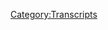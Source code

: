 {{Transcript
    | title         = [[187: Magic Cheesecloth and Secret Pleiadians]]
    | caption       = [https://knowledgefight.libsyn.com/knowledge-fight-magic-cheesecloth-and-secret-pleiadians Listen to this episode on Libsyn]
    | episodeNumber = [[187: Magic Cheesecloth and Secret Pleiadians|187]]
    | length        = 01:32:22
}}

{{MessageBox
    | header     = Warning: Bot Generated Content
    | text       = This transcript was automatically generated by transcription software and likely contains many mistakes and misattributions. Please check the audio for definitive quotes, attribution, and context.
    | image      = N3yvass4myg91.webp
    | imagewidth = 50px
    | id         = warning
}}

{{TranscriptBlock
    | name      = Unknown Speaker
    | timestamp = 00:00:00.000
    | text      = Andy in Kansas, you're on the air, thanks for holding.
}}

{{TranscriptBlock
    | name      = Unknown Speaker
    | timestamp = 00:00:04.160
    | text      = Hello Alex, I'm a first time caller, I'm a huge fan, I love your work.
}}

{{TranscriptBlock
    | name      = Unknown Speaker
    | timestamp = 00:00:07.459
    | text      = I love you.
}}

{{TranscriptBlock
    | name      = Unknown Speaker
    | timestamp = 00:00:07.960
    | text      = Hey everybody, welcome back to Knowledge Fight, I'm Dan.
}}

{{TranscriptBlock
    | name      = Unknown Speaker
    | timestamp = 00:00:09.759
    | text      = I'm Jordan.
}}

{{TranscriptBlock
    | name      = Unknown Speaker
    | timestamp = 00:00:10.259
    | text      = We're a couple dudes, like to sit around, drink novelty beverages, and talk a little about Alex Jones.
}}

{{TranscriptBlock
    | name      = Unknown Speaker
    | timestamp = 00:00:14.419
    | text      = Indeed we are, Dan.
}}

{{TranscriptBlock
    | name      = Unknown Speaker
    | timestamp = 00:00:16.100
    | text      = Hey.
}}

{{TranscriptBlock
    | name      = Unknown Speaker
    | timestamp = 00:00:16.600
    | text      = Dan, were you to describe this podcast to our eventual overlords as they try and murder us one by one slowly?
}}

{{TranscriptBlock
    | name      = Unknown Speaker
    | timestamp = 00:00:26.019
    | text      = Mmm.
}}

{{TranscriptBlock
    | name      = Unknown Speaker
    | timestamp = 00:00:26.519
    | text      = And they were like, oh, you guys do a podcast?
}}

{{TranscriptBlock
    | name      = Unknown Speaker
    | timestamp = 00:00:28.820
    | text      = It's about gardening.
}}

{{TranscriptBlock
    | name      = Unknown Speaker
    | timestamp = 00:00:30.019
    | text      = It's about gardening, oh shit, I love podcasts about gardening.
}}

{{TranscriptBlock
    | name      = Unknown Speaker
    | timestamp = 00:00:33.500
    | text      = I love podcasts about gardening.
}}

{{TranscriptBlock
    | name      = Unknown Speaker
    | timestamp = 00:00:35.500
    | text      = No, you don't really, you're just saying that in order to try and scare me into saying what it's really about.
}}

{{TranscriptBlock
    | name      = Unknown Speaker
    | timestamp = 00:00:40.500
    | text      = No, I would never do that.
}}

{{TranscriptBlock
    | name      = Unknown Speaker
    | timestamp = 00:00:42.500
    | text      = Let me listen to this podcast about gardening.
}}

{{TranscriptBlock
    | name      = Unknown Speaker
    | timestamp = 00:00:45.500
    | text      = Hey everybody, we're gardening today.
}}

{{TranscriptBlock
    | name      = Unknown Speaker
    | timestamp = 00:00:48.500
    | text      = I don't know anything about gardening.
}}

{{TranscriptBlock
    | name      = Unknown Speaker
    | timestamp = 00:00:50.500
    | text      = I know so much about it, you need soil, water.
}}

{{TranscriptBlock
    | name      = Unknown Speaker
    | timestamp = 00:00:52.500
    | text      = This is a great podcast, You Shall Survive the Apocalypse.
}}

{{TranscriptBlock
    | name      = Unknown Speaker
    | timestamp = 00:00:55.500
    | text      = Oh sweet, thank God.
}}

{{TranscriptBlock
    | name      = Unknown Speaker
    | timestamp = 00:00:56.500
    | text      = Alright, we made it.
}}

{{TranscriptBlock
    | name      = Unknown Speaker
    | timestamp = 00:00:57.500
    | text      = Good call.
}}

{{TranscriptBlock
    | name      = Unknown Speaker
    | timestamp = 00:00:58.500
    | text      = Actually, what it is, now that that guy's stopped listening.
}}

{{TranscriptBlock
    | name      = Unknown Speaker
    | timestamp = 00:01:00.500
    | text      = Yeah, thank God.
}}

{{TranscriptBlock
    | name      = Unknown Speaker
    | timestamp = 00:01:01.500
    | text      = This is a podcast where I know quite a bit about Alex Jones.
}}

{{TranscriptBlock
    | name      = Unknown Speaker
    | timestamp = 00:01:03.500
    | text      = And I only know what you tell me about Alex Jones.
}}

{{TranscriptBlock
    | name      = Unknown Speaker
    | timestamp = 00:01:06.500
    | text      = It does not matter today, because today, we're going to take a little Project Camelot adventure.
}}

{{TranscriptBlock
    | name      = Unknown Speaker
    | timestamp = 00:01:13.500
    | text      = Yay!
}}

{{TranscriptBlock
    | name      = Unknown Speaker
    | timestamp = 00:01:14.500
    | text      = So, for those of you who don't listen to every episode of our show, when...
}}

{{TranscriptBlock
    | name      = Unknown Speaker
    | timestamp = 00:01:18.500
    | text      = What are you doing?
}}

{{TranscriptBlock
    | name      = Unknown Speaker
    | timestamp = 00:01:19.500
    | text      = Every now and again, often on Wednesdays, we like to take a little bit of a break from Alex Jones and his drivel,
}}

{{TranscriptBlock
    | name      = Unknown Speaker
    | timestamp = 00:01:25.500
    | text      = and check out other con men around the world of the weird right-wing internet.
}}

{{TranscriptBlock
    | name      = Unknown Speaker
    | timestamp = 00:01:31.500
    | text      = We also enjoy taking a break from reality itself.
}}

{{TranscriptBlock
    | name      = Unknown Speaker
    | timestamp = 00:01:34.500
    | text      = Absolutely.
}}

{{TranscriptBlock
    | name      = Unknown Speaker
    | timestamp = 00:01:35.500
    | text      = So when we need to do that, we check in with Project Camelot, a YouTube series where Carrie Cassidy, also known as Sweary Carrie...
}}

{{TranscriptBlock
    | name      = Unknown Speaker
    | timestamp = 00:01:41.500
    | text      = Sweary Carrie?
}}

{{TranscriptBlock
    | name      = Unknown Speaker
    | timestamp = 00:01:42.500
    | text      = She... because she sweared once.
}}

{{TranscriptBlock
    | name      = Unknown Speaker
    | timestamp = 00:01:44.500
    | text      = I know.
}}

{{TranscriptBlock
    | name      = Unknown Speaker
    | timestamp = 00:01:45.500
    | text      = That's ridiculous.
}}

{{TranscriptBlock
    | name      = Unknown Speaker
    | timestamp = 00:01:46.500
    | text      = It's perfect.
}}

{{TranscriptBlock
    | name      = Unknown Speaker
    | timestamp = 00:01:47.500
    | text      = I love it.
}}

{{TranscriptBlock
    | name      = Unknown Speaker
    | timestamp = 00:01:48.500
    | text      = She interviews people about the secret space program, and today we've got a very interesting, even departure from that.
}}

{{TranscriptBlock
    | name      = Unknown Speaker
    | timestamp = 00:01:54.500
    | text      = To go into.
}}

{{TranscriptBlock
    | name      = Unknown Speaker
    | timestamp = 00:01:55.500
    | text      = Okay.
}}

{{TranscriptBlock
    | name      = Unknown Speaker
    | timestamp = 00:01:56.500
    | text      = Which is super fun, delightful.
}}

{{TranscriptBlock
    | name      = Unknown Speaker
    | timestamp = 00:01:58.500
    | text      = He's not a delightful guest, this guy's a monster.
}}

{{TranscriptBlock
    | name      = Unknown Speaker
    | timestamp = 00:02:00.500
    | text      = But...
}}

{{TranscriptBlock
    | name      = Unknown Speaker
    | timestamp = 00:02:01.500
    | text      = Of course.
}}

{{TranscriptBlock
    | name      = Unknown Speaker
    | timestamp = 00:02:02.500
    | text      = It is... this is... man, this is going to be fun.
}}

{{TranscriptBlock
    | name      = Unknown Speaker
    | timestamp = 00:02:04.500
    | text      = Alright, alright, I want to hear this.
}}

{{TranscriptBlock
    | name      = Unknown Speaker
    | timestamp = 00:02:05.500
    | text      = This is going to be fun.
}}

{{TranscriptBlock
    | name      = Unknown Speaker
    | timestamp = 00:02:06.500
    | text      = Let's do it.
}}

{{TranscriptBlock
    | name      = Unknown Speaker
    | timestamp = 00:02:07.500
    | text      = You know what else is going to be fun?
}}

{{TranscriptBlock
    | name      = Unknown Speaker
    | timestamp = 00:02:08.500
    | text      = Saying hello to a new sponsor.
}}

{{TranscriptBlock
    | name      = Unknown Speaker
    | timestamp = 00:02:09.500
    | text      = What?
}}

{{TranscriptBlock
    | name      = Unknown Speaker
    | timestamp = 00:02:10.500
    | text      = Donor.
}}

{{TranscriptBlock
    | name      = Unknown Speaker
    | timestamp = 00:02:11.500
    | text      = Not a sponsor.
}}

{{TranscriptBlock
    | name      = Unknown Speaker
    | timestamp = 00:02:12.500
    | text      = Well, you know what?
}}

{{TranscriptBlock
    | name      = Unknown Speaker
    | timestamp = 00:02:13.500
    | text      = Technically, they are all sponsors.
}}

{{TranscriptBlock
    | name      = Unknown Speaker
    | timestamp = 00:02:14.500
    | text      = Yeah, absolutely.
}}

{{TranscriptBlock
    | name      = Unknown Speaker
    | timestamp = 00:02:15.500
    | text      = At the end of the day.
}}

{{TranscriptBlock
    | name      = Unknown Speaker
    | timestamp = 00:02:16.500
    | text      = Spiritually, you're a sponsor and we appreciate it.
}}

{{TranscriptBlock
    | name      = Unknown Speaker
    | timestamp = 00:02:18.500
    | text      = You are all better than if Coca-Cola gave us a shit ton of money.
}}

{{TranscriptBlock
    | name      = Unknown Speaker
    | timestamp = 00:02:24.500
    | text      = No, it's not.
}}

{{TranscriptBlock
    | name      = Unknown Speaker
    | timestamp = 00:02:25.500
    | text      = Oh, it's not?
}}

{{TranscriptBlock
    | name      = Unknown Speaker
    | timestamp = 00:02:26.500
    | text      = There'd be a lot of money.
}}

{{TranscriptBlock
    | name      = Unknown Speaker
    | timestamp = 00:02:27.500
    | text      = No, you know what?
}}

{{TranscriptBlock
    | name      = Unknown Speaker
    | timestamp = 00:02:29.500
    | text      = I do appreciate it, because this comes from the heart, and it comes from people actually supporting what we do, as opposed to Coca-Cola just trying to get in on our cachet.
}}

{{TranscriptBlock
    | name      = Unknown Speaker
    | timestamp = 00:02:37.500
    | text      = Unless Coca-Cola really does support what we do, in which case, guys, you have never listened to the show.
}}

{{TranscriptBlock
    | name      = Unknown Speaker
    | timestamp = 00:02:42.500
    | text      = Or if they want to just say that they do.
}}

{{TranscriptBlock
    | name      = Unknown Speaker
    | timestamp = 00:02:43.500
    | text      = Yeah, that would be...
}}

{{TranscriptBlock
    | name      = Unknown Speaker
    | timestamp = 00:02:44.500
    | text      = I'll believe them sight unseen, much like Carrie Cassidy does.
}}

{{TranscriptBlock
    | name      = Unknown Speaker
    | timestamp = 00:02:47.500
    | text      = With all of her secret space program guests.
}}

{{TranscriptBlock
    | name      = Unknown Speaker
    | timestamp = 00:02:49.500
    | text      = Co-op us.
}}

{{TranscriptBlock
    | name      = Unknown Speaker
    | timestamp = 00:02:50.500
    | text      = Something that we are going to co-opt is our love for our new...
}}

{{TranscriptBlock
    | name      = Unknown Speaker
    | timestamp = 00:02:54.500
    | text      = Not good.
}}

{{TranscriptBlock
    | name      = Unknown Speaker
    | timestamp = 00:02:55.500
    | text      = Not good.
}}

{{TranscriptBlock
    | name      = Unknown Speaker
    | timestamp = 00:02:57.500
    | text      = Anyway...
}}

{{TranscriptBlock
    | name      = Unknown Speaker
    | timestamp = 00:02:58.500
    | text      = That's a minus one on the transitions.
}}

{{TranscriptBlock
    | name      = Unknown Speaker
    | timestamp = 00:03:00.500
    | text      = We haven't seen that in a long time.
}}

{{TranscriptBlock
    | name      = Unknown Speaker
    | timestamp = 00:03:01.500
    | text      = Thank you so much for joining up with the team.
}}

{{TranscriptBlock
    | name      = Unknown Speaker
    | timestamp = 00:03:03.500
    | text      = Kevin, you are now a policy wonk.
}}

{{TranscriptBlock
    | name      = Unknown Speaker
    | timestamp = 00:03:05.500
    | text      = I'm a policy wonk.
}}

{{TranscriptBlock
    | name      = Unknown Speaker
    | timestamp = 00:03:06.500
    | text      = Thank you so much, Kevin.
}}

{{TranscriptBlock
    | name      = Unknown Speaker
    | timestamp = 00:03:07.500
    | text      = Thank you so much, Kevin.
}}

{{TranscriptBlock
    | name      = Unknown Speaker
    | timestamp = 00:03:08.500
    | text      = We appreciate it.
}}

{{TranscriptBlock
    | name      = Unknown Speaker
    | timestamp = 00:03:09.500
    | text      = And if you'd like to support the show, you can do so by going to knowledgefight.com, clicking that support the show button.
}}

{{TranscriptBlock
    | name      = Unknown Speaker
    | timestamp = 00:03:14.500
    | text      = It helps.
}}

{{TranscriptBlock
    | name      = Unknown Speaker
    | timestamp = 00:03:15.500
    | text      = Please do.
}}

{{TranscriptBlock
    | name      = Unknown Speaker
    | timestamp = 00:03:16.500
    | text      = Oh, Jordan.
}}

{{TranscriptBlock
    | name      = Unknown Speaker
    | timestamp = 00:03:17.500
    | text      = Please do.
}}

{{TranscriptBlock
    | name      = Unknown Speaker
    | timestamp = 00:03:18.500
    | text      = Yeah.
}}

{{TranscriptBlock
    | name      = Unknown Speaker
    | timestamp = 00:03:19.500
    | text      = Anyways.
}}

{{TranscriptBlock
    | name      = Unknown Speaker
    | timestamp = 00:03:20.500
    | text      = I already sort of made my big reveal that this is a Project Camelot episode.
}}

{{TranscriptBlock
    | name      = Unknown Speaker
    | timestamp = 00:03:23.500
    | text      = Yes.
}}

{{TranscriptBlock
    | name      = Unknown Speaker
    | timestamp = 00:03:24.500
    | text      = So there's no big surprise for me to click this button and for you to hear Carrie Cassidy's voice.
}}

{{TranscriptBlock
    | name      = Unknown Speaker
    | timestamp = 00:03:28.500
    | text      = I feel like this is a setup.
}}

{{TranscriptBlock
    | name      = Unknown Speaker
    | timestamp = 00:03:30.500
    | text      = No, it's not really.
}}

{{TranscriptBlock
    | name      = Unknown Speaker
    | timestamp = 00:03:31.500
    | text      = I'm just trying...
}}

{{TranscriptBlock
    | name      = Unknown Speaker
    | timestamp = 00:03:32.500
    | text      = It's underwhelming because every episode starts with her introduction.
}}

{{TranscriptBlock
    | name      = Unknown Speaker
    | timestamp = 00:03:35.500
    | text      = Sometimes it's a surprise and this time it's not.
}}

{{TranscriptBlock
    | name      = Unknown Speaker
    | timestamp = 00:03:37.500
    | text      = That's all.
}}

{{TranscriptBlock
    | name      = Unknown Speaker
    | timestamp = 00:03:38.500
    | text      = So it's not a surprise.
}}

{{TranscriptBlock
    | name      = Unknown Speaker
    | timestamp = 00:03:39.500
    | text      = Here is Carrie opening up the show and introducing us to what today's topic is going to be.
}}

{{TranscriptBlock
    | name      = Unknown Speaker
    | timestamp = 00:03:44.500
    | text      = Hi, everyone.
}}

{{TranscriptBlock
    | name      = Unknown Speaker
    | timestamp = 00:03:45.500
    | text      = I'm Carrie Cassidy from Project Camelot.
}}

{{TranscriptBlock
    | name      = Unknown Speaker
    | timestamp = 00:03:47.500
    | text      = Hi, Carrie.
}}

{{TranscriptBlock
    | name      = Unknown Speaker
    | timestamp = 00:03:48.500
    | text      = Sorry for the late start here.
}}

{{TranscriptBlock
    | name      = Unknown Speaker
    | timestamp = 00:03:50.500
    | text      = We've just had all kinds of technical things go on.
}}

{{TranscriptBlock
    | name      = Unknown Speaker
    | timestamp = 00:03:53.500
    | text      = I forgive you.
}}

{{TranscriptBlock
    | name      = Unknown Speaker
    | timestamp = 00:03:54.500
    | text      = At any rate, I'm here with Ben Emlyn Jones and I'm very happy to have him on the show.
}}

{{TranscriptBlock
    | name      = Unknown Speaker
    | timestamp = 00:04:00.500
    | text      = Okay.
}}

{{TranscriptBlock
    | name      = Unknown Speaker
    | timestamp = 00:04:01.500
    | text      = There's such a great amount of material that he's been covering and he's an investigator.
}}

{{TranscriptBlock
    | name      = Unknown Speaker
    | timestamp = 00:04:08.500
    | text      = Oh, no.
}}

{{TranscriptBlock
    | name      = Unknown Speaker
    | timestamp = 00:04:09.500
    | text      = And he's made a documentary on a very fascinating woman.
}}

{{TranscriptBlock
    | name      = Unknown Speaker
    | timestamp = 00:04:13.500
    | text      = Not good.
}}

{{TranscriptBlock
    | name      = Unknown Speaker
    | timestamp = 00:04:14.500
    | text      = Called Helen Duncan.
}}

{{TranscriptBlock
    | name      = Unknown Speaker
    | timestamp = 00:04:16.500
    | text      = And as I wrote below in the chat, basically her story is that she was framed and thrown
}}

{{TranscriptBlock
    | name      = Unknown Speaker
    | timestamp = 00:04:28.500
    | text      = in prison by Ian Fleming with the help of Ian Fleming and Churchill.
}}

{{TranscriptBlock
    | name      = Unknown Speaker
    | timestamp = 00:04:34.500
    | text      = Oh, boy.
}}

{{TranscriptBlock
    | name      = Unknown Speaker
    | timestamp = 00:04:35.500
    | text      = All right.
}}

{{TranscriptBlock
    | name      = Unknown Speaker
    | timestamp = 00:04:36.500
    | text      = That's big already.
}}

{{TranscriptBlock
    | name      = Unknown Speaker
    | timestamp = 00:04:38.500
    | text      = My first thought when she said Helen and there was a little pause, I was like, did this guy
}}

{{TranscriptBlock
    | name      = Unknown Speaker
    | timestamp = 00:04:42.500
    | text      = make a documentary about Helen Keller?
}}

{{TranscriptBlock
    | name      = Unknown Speaker
    | timestamp = 00:04:44.500
    | text      = I had thought Helen of Bonham Carter.
}}

{{TranscriptBlock
    | name      = Unknown Speaker
    | timestamp = 00:04:46.500
    | text      = That would have been a good one, too.
}}

{{TranscriptBlock
    | name      = Unknown Speaker
    | timestamp = 00:04:47.500
    | text      = Sure.
}}

{{TranscriptBlock
    | name      = Unknown Speaker
    | timestamp = 00:04:48.500
    | text      = Is she the reason that Tim Burton's movies suck now?
}}

{{TranscriptBlock
    | name      = Unknown Speaker
    | timestamp = 00:04:51.500
    | text      = I don't know.
}}

{{TranscriptBlock
    | name      = Unknown Speaker
    | timestamp = 00:04:52.500
    | text      = I don't like to...
}}

{{TranscriptBlock
    | name      = Unknown Speaker
    | timestamp = 00:04:53.500
    | text      = I don't want to cast blame.
}}

{{TranscriptBlock
    | name      = Unknown Speaker
    | timestamp = 00:04:55.500
    | text      = I think it's probably the misconception that people have that he made Monkeybone.
}}

{{TranscriptBlock
    | name      = Unknown Speaker
    | timestamp = 00:04:59.500
    | text      = I think that's gotten into his head.
}}

{{TranscriptBlock
    | name      = Unknown Speaker
    | timestamp = 00:05:01.500
    | text      = That was produced by him, right?
}}

{{TranscriptBlock
    | name      = Unknown Speaker
    | timestamp = 00:05:02.500
    | text      = Right.
}}

{{TranscriptBlock
    | name      = Unknown Speaker
    | timestamp = 00:05:03.500
    | text      = No, no.
}}

{{TranscriptBlock
    | name      = Unknown Speaker
    | timestamp = 00:05:04.500
    | text      = No.
}}

{{TranscriptBlock
    | name      = Unknown Speaker
    | timestamp = 00:05:05.500
    | text      = No, it was directed by the person...
}}

{{TranscriptBlock
    | name      = Unknown Speaker
    | timestamp = 00:05:09.500
    | text      = The reason is the advertising about Monkeybone was all about from the director of Nightmare
}}

{{TranscriptBlock
    | name      = Unknown Speaker
    | timestamp = 00:05:14.500
    | text      = Before Christmas or something along those lines.
}}

{{TranscriptBlock
    | name      = Unknown Speaker
    | timestamp = 00:05:16.500
    | text      = But the director from Nightmare Before Christmas was not Tim Burton.
}}

{{TranscriptBlock
    | name      = Unknown Speaker
    | timestamp = 00:05:19.500
    | text      = No.
}}

{{TranscriptBlock
    | name      = Unknown Speaker
    | timestamp = 00:05:20.500
    | text      = Tim Burton produced the Nightmare Before Christmas and then had nothing to do with Monkeybone.
}}

{{TranscriptBlock
    | name      = Unknown Speaker
    | timestamp = 00:05:23.500
    | text      = Exactly.
}}

{{TranscriptBlock
    | name      = Unknown Speaker
    | timestamp = 00:05:24.500
    | text      = Gotcha.
}}

{{TranscriptBlock
    | name      = Unknown Speaker
    | timestamp = 00:05:25.500
    | text      = It's something along those lines.
}}

{{TranscriptBlock
    | name      = Unknown Speaker
    | timestamp = 00:05:26.500
    | text      = They tried to use Nightmare Before Christmas as a way to imply that Tim Burton did it,
}}

{{TranscriptBlock
    | name      = Unknown Speaker
    | timestamp = 00:05:30.500
    | text      = but he didn't.
}}

{{TranscriptBlock
    | name      = Unknown Speaker
    | timestamp = 00:05:31.500
    | text      = Right.
}}

{{TranscriptBlock
    | name      = Unknown Speaker
    | timestamp = 00:05:32.500
    | text      = I only know this because I worked at the movie theater when Monkeybone came out and it was
}}

{{TranscriptBlock
    | name      = Unknown Speaker
    | timestamp = 00:05:35.740
    | text      = scandalous.
}}

{{TranscriptBlock
    | name      = Unknown Speaker
    | timestamp = 00:05:38.339
    | text      = Monkeybone was furious.
}}

{{TranscriptBlock
    | name      = Unknown Speaker
    | timestamp = 00:05:40.199
    | text      = All these nerds wanted their money back.
}}

{{TranscriptBlock
    | name      = Unknown Speaker
    | timestamp = 00:05:41.899
    | text      = I couldn't blame them, but I'm like, I don't know.
}}

{{TranscriptBlock
    | name      = Unknown Speaker
    | timestamp = 00:05:43.899
    | text      = No, it was a terrible movie.
}}

{{TranscriptBlock
    | name      = Unknown Speaker
    | timestamp = 00:05:44.899
    | text      = I sell popcorn.
}}

{{TranscriptBlock
    | name      = Unknown Speaker
    | timestamp = 00:05:45.899
    | text      = I can't help you out.
}}

{{TranscriptBlock
    | name      = Unknown Speaker
    | timestamp = 00:05:46.899
    | text      = That leads me to conclude that it must be Churchill who is the reason Tim Burton's movies
}}

{{TranscriptBlock
    | name      = Unknown Speaker
    | timestamp = 00:05:49.980
    | text      = suck now.
}}

{{TranscriptBlock
    | name      = Unknown Speaker
    | timestamp = 00:05:50.980
    | text      = Yeah, that could be.
}}

{{TranscriptBlock
    | name      = Unknown Speaker
    | timestamp = 00:05:51.980
    | text      = And Ian Fleming.
}}

{{TranscriptBlock
    | name      = Unknown Speaker
    | timestamp = 00:05:52.980
    | text      = Yes, the two of them together.
}}

{{TranscriptBlock
    | name      = Unknown Speaker
    | timestamp = 00:05:53.980
    | text      = The two of them together conspired to make his movies terrible.
}}

{{TranscriptBlock
    | name      = Unknown Speaker
    | timestamp = 00:05:56.420
    | text      = So do you know who Helen Duncan is, my friend?
}}

{{TranscriptBlock
    | name      = Unknown Speaker
    | timestamp = 00:05:59.860
    | text      = No, but I feel like I at some point did.
}}

{{TranscriptBlock
    | name      = Unknown Speaker
    | timestamp = 00:06:03.339
    | text      = I knew the name.
}}

{{TranscriptBlock
    | name      = Unknown Speaker
    | timestamp = 00:06:04.540
    | text      = The name sounded familiar to me, but now I just don't know what it is.
}}

{{TranscriptBlock
    | name      = Unknown Speaker
    | timestamp = 00:06:08.180
    | text      = I'm not certain that you would.
}}

{{TranscriptBlock
    | name      = Unknown Speaker
    | timestamp = 00:06:11.500
    | text      = You might.
}}

{{TranscriptBlock
    | name      = Unknown Speaker
    | timestamp = 00:06:12.500
    | text      = I don't know.
}}

{{TranscriptBlock
    | name      = Unknown Speaker
    | timestamp = 00:06:13.500
    | text      = So Helen Duncan was a spiritualist and medium operating from about 1926 until her arrest
}}

{{TranscriptBlock
    | name      = Unknown Speaker
    | timestamp = 00:06:18.420
    | text      = in 1944.
}}

{{TranscriptBlock
    | name      = Unknown Speaker
    | timestamp = 00:06:19.420
    | text      = She was creating harmless hoaxes for a really long time and was left largely to her own
}}

{{TranscriptBlock
    | name      = Unknown Speaker
    | timestamp = 00:06:24.139
    | text      = business, only occasionally running afoul of the law, generally resulting in minor fines
}}

{{TranscriptBlock
    | name      = Unknown Speaker
    | timestamp = 00:06:28.819
    | text      = for fraud.
}}

{{TranscriptBlock
    | name      = Unknown Speaker
    | timestamp = 00:06:29.819
    | text      = So she would defraud people with seances and shit along the road.
}}

{{TranscriptBlock
    | name      = Unknown Speaker
    | timestamp = 00:06:33.699
    | text      = That's a reputable scam.
}}

{{TranscriptBlock
    | name      = Unknown Speaker
    | timestamp = 00:06:35.259
    | text      = Right.
}}

{{TranscriptBlock
    | name      = Unknown Speaker
    | timestamp = 00:06:36.259
    | text      = So I have a lot to get into about about her and her.
}}

{{TranscriptBlock
    | name      = Unknown Speaker
    | timestamp = 00:06:40.980
    | text      = And this was in Britain, right?
}}

{{TranscriptBlock
    | name      = Unknown Speaker
    | timestamp = 00:06:42.459
    | text      = I believe so.
}}

{{TranscriptBlock
    | name      = Unknown Speaker
    | timestamp = 00:06:43.459
    | text      = I think one of the reasons that I might know this name is because this was like I was reading
}}

{{TranscriptBlock
    | name      = Unknown Speaker
    | timestamp = 00:06:48.779
    | text      = about Harry Houdini and how he was essentially ghostbusting at the same time as he made him
}}

{{TranscriptBlock
    | name      = Unknown Speaker
    | timestamp = 00:06:54.379
    | text      = feel good.
}}

{{TranscriptBlock
    | name      = Unknown Speaker
    | timestamp = 00:06:55.379
    | text      = Yeah.
}}

{{TranscriptBlock
    | name      = Unknown Speaker
    | timestamp = 00:06:56.379
    | text      = And he would go around to these spiritualists and be like, here's how you do this trick.
}}

{{TranscriptBlock
    | name      = Unknown Speaker
    | timestamp = 00:06:59.980
    | text      = And that became a whole thing.
}}

{{TranscriptBlock
    | name      = Unknown Speaker
    | timestamp = 00:07:01.279
    | text      = And there was a guy who did that in Britain.
}}

{{TranscriptBlock
    | name      = Unknown Speaker
    | timestamp = 00:07:02.720
    | text      = I don't know if anyone necessarily did that with her as opposed to a lot of people did
}}

{{TranscriptBlock
    | name      = Unknown Speaker
    | timestamp = 00:07:08.420
    | text      = that with her.
}}

{{TranscriptBlock
    | name      = Unknown Speaker
    | timestamp = 00:07:09.420
    | text      = Yeah.
}}

{{TranscriptBlock
    | name      = Unknown Speaker
    | timestamp = 00:07:10.420
    | text      = Okay.
}}

{{TranscriptBlock
    | name      = Unknown Speaker
    | timestamp = 00:07:11.420
    | text      = So I'm going to let this play and then I'll get to some of my information because I'm
}}

{{TranscriptBlock
    | name      = Unknown Speaker
    | timestamp = 00:07:14.180
    | text      = not sure exactly where it's relevant and I want, you know, I want this Ben gentleman
}}

{{TranscriptBlock
    | name      = Unknown Speaker
    | timestamp = 00:07:18.060
    | text      = to be able to speak his piece before I, yeah, cause I'd like him to hang himself a little
}}

{{TranscriptBlock
    | name      = Unknown Speaker
    | timestamp = 00:07:22.339
    | text      = bit and then I'll come in and say, nope.
}}

{{TranscriptBlock
    | name      = Unknown Speaker
    | timestamp = 00:07:27.019
    | text      = But Helen was born in 1898 in calendar, which is in Perthshire, Scotland, and she is a spiritualist
}}

{{TranscriptBlock
    | name      = Unknown Speaker
    | timestamp = 00:07:34.420
    | text      = medium.
}}

{{TranscriptBlock
    | name      = Unknown Speaker
    | timestamp = 00:07:35.420
    | text      = She, from a very young age, she knew she had this amazing ability and she did several things
}}

{{TranscriptBlock
    | name      = Unknown Speaker
    | timestamp = 00:07:41.579
    | text      = like for example, when she was a young girl, a man who lived in the town where she lived
}}

{{TranscriptBlock
    | name      = Unknown Speaker
    | timestamp = 00:07:47.420
    | text      = went missing.
}}

{{TranscriptBlock
    | name      = Unknown Speaker
    | timestamp = 00:07:48.819
    | text      = And so the police and some local people went out on a search party and they took Helen
}}

{{TranscriptBlock
    | name      = Unknown Speaker
    | timestamp = 00:07:53.379
    | text      = with them.
}}

{{TranscriptBlock
    | name      = Unknown Speaker
    | timestamp = 00:07:54.379
    | text      = And it was a very, very worrying situation because it was very cold.
}}

{{TranscriptBlock
    | name      = Unknown Speaker
    | timestamp = 00:07:56.579
    | text      = Why?
}}

{{TranscriptBlock
    | name      = Unknown Speaker
    | timestamp = 00:07:57.579
    | text      = There was a heavy snowfall.
}}

{{TranscriptBlock
    | name      = Unknown Speaker
    | timestamp = 00:07:59.899
    | text      = Why did they take a girl with them?
}}

{{TranscriptBlock
    | name      = Unknown Speaker
    | timestamp = 00:08:01.220
    | text      = Using techniques that we today call remote viewing.
}}

{{TranscriptBlock
    | name      = Unknown Speaker
    | timestamp = 00:08:04.019
    | text      = Helen Duncan managed to find this man and he was rescued before it was too late.
}}

{{TranscriptBlock
    | name      = Unknown Speaker
    | timestamp = 00:08:09.139
    | text      = Or it could have been a coincidence.
}}

{{TranscriptBlock
    | name      = Unknown Speaker
    | timestamp = 00:08:11.699
    | text      = I don't know why she would have been out there.
}}

{{TranscriptBlock
    | name      = Unknown Speaker
    | timestamp = 00:08:13.339
    | text      = The story is apocryphal anyway.
}}

{{TranscriptBlock
    | name      = Unknown Speaker
    | timestamp = 00:08:14.620
    | text      = I don't really know how to confirm or deny it.
}}

{{TranscriptBlock
    | name      = Unknown Speaker
    | timestamp = 00:08:16.860
    | text      = Right.
}}

{{TranscriptBlock
    | name      = Unknown Speaker
    | timestamp = 00:08:17.860
    | text      = Right.
}}

{{TranscriptBlock
    | name      = Unknown Speaker
    | timestamp = 00:08:18.860
    | text      = And even if it is true, I'm willing to bet a gas randomness.
}}

{{TranscriptBlock
    | name      = Unknown Speaker
    | timestamp = 00:08:20.980
    | text      = Any of those things are much more likely to work day.
}}

{{TranscriptBlock
    | name      = Unknown Speaker
    | timestamp = 00:08:23.819
    | text      = I don't know.
}}

{{TranscriptBlock
    | name      = Unknown Speaker
    | timestamp = 00:08:24.819
    | text      = Maybe her dad was a cop.
}}

{{TranscriptBlock
    | name      = Unknown Speaker
    | timestamp = 00:08:25.819
    | text      = There you go.
}}

{{TranscriptBlock
    | name      = Unknown Speaker
    | timestamp = 00:08:26.819
    | text      = Or even like this wouldn't involve just the police looking for the guy.
}}

{{TranscriptBlock
    | name      = Unknown Speaker
    | timestamp = 00:08:29.620
    | text      = No, it was a search party.
}}

{{TranscriptBlock
    | name      = Unknown Speaker
    | timestamp = 00:08:30.620
    | text      = It could be the town.
}}

{{TranscriptBlock
    | name      = Unknown Speaker
    | timestamp = 00:08:31.620
    | text      = Yeah.
}}

{{TranscriptBlock
    | name      = Unknown Speaker
    | timestamp = 00:08:32.620
    | text      = Maybe her dad was involved in a search party.
}}

{{TranscriptBlock
    | name      = Unknown Speaker
    | timestamp = 00:08:33.620
    | text      = Cool.
}}

{{TranscriptBlock
    | name      = Unknown Speaker
    | timestamp = 00:08:34.620
    | text      = He's like, Papa, let me come along, Papa.
}}

{{TranscriptBlock
    | name      = Unknown Speaker
    | timestamp = 00:08:35.620
    | text      = Papa?
}}

{{TranscriptBlock
    | name      = Unknown Speaker
    | timestamp = 00:08:36.620
    | text      = Yeah.
}}

{{TranscriptBlock
    | name      = Unknown Speaker
    | timestamp = 00:08:37.620
    | text      = All right.
}}

{{TranscriptBlock
    | name      = Unknown Speaker
    | timestamp = 00:08:38.620
    | text      = So like I said, I'm not so interested in her childhood.
}}

{{TranscriptBlock
    | name      = Unknown Speaker
    | timestamp = 00:08:41.139
    | text      = I'll talk a little bit about her adulthood.
}}

{{TranscriptBlock
    | name      = Unknown Speaker
    | timestamp = 00:08:43.299
    | text      = So in November 1941, Helen was holding a seance where she claimed that the spirit of a sailor
}}

{{TranscriptBlock
    | name      = Unknown Speaker
    | timestamp = 00:08:48.419
    | text      = aboard HMS Barham had appeared to her and told her that the ship had sunk.
}}

{{TranscriptBlock
    | name      = Unknown Speaker
    | timestamp = 00:08:53.059
    | text      = This was a bit of an issue because that information was not made public until January 1942.
}}

{{TranscriptBlock
    | name      = Unknown Speaker
    | timestamp = 00:08:58.899
    | text      = And so she is a psychic.
}}

{{TranscriptBlock
    | name      = Unknown Speaker
    | timestamp = 00:09:00.080
    | text      = This information was only told to family members of the people lost on the HMS Barham.
}}

{{TranscriptBlock
    | name      = Unknown Speaker
    | timestamp = 00:09:03.980
    | text      = Oh, so she just met a family member.
}}

{{TranscriptBlock
    | name      = Unknown Speaker
    | timestamp = 00:09:06.100
    | text      = So some would say that it's proof that she saw a spirit, but in reality, there were 861
}}

{{TranscriptBlock
    | name      = Unknown Speaker
    | timestamp = 00:09:10.419
    | text      = people on board, all of whose families were told of the sinking and asked that they keep
}}

{{TranscriptBlock
    | name      = Unknown Speaker
    | timestamp = 00:09:14.659
    | text      = the information secret.
}}

{{TranscriptBlock
    | name      = Unknown Speaker
    | timestamp = 00:09:15.659
    | text      = When you consider how many family members that makes and when you consider that all
}}

{{TranscriptBlock
    | name      = Unknown Speaker
    | timestamp = 00:09:18.899
    | text      = it takes is for one of these people to talk about it for the secret to get out, you come
}}

{{TranscriptBlock
    | name      = Unknown Speaker
    | timestamp = 00:09:22.860
    | text      = to the suspicion that this information wasn't nearly as secret as the government had meant
}}

{{TranscriptBlock
    | name      = Unknown Speaker
    | timestamp = 00:09:26.179
    | text      = it to be.
}}

{{TranscriptBlock
    | name      = Unknown Speaker
    | timestamp = 00:09:27.179
    | text      = Researchers have dug into the information and found that it was not nearly as secret
}}

{{TranscriptBlock
    | name      = Unknown Speaker
    | timestamp = 00:09:30.980
    | text      = as the government had intended.
}}

{{TranscriptBlock
    | name      = Unknown Speaker
    | timestamp = 00:09:34.700
    | text      = Many people knew about the sinking before the announcement.
}}

{{TranscriptBlock
    | name      = Unknown Speaker
    | timestamp = 00:09:36.899
    | text      = So the fact that she knew about it means that she just had heard some loose talk and decided
}}

{{TranscriptBlock
    | name      = Unknown Speaker
    | timestamp = 00:09:41.600
    | text      = to use it in one of her seances.
}}

{{TranscriptBlock
    | name      = Unknown Speaker
    | timestamp = 00:09:44.460
    | text      = But this did get the government's attention.
}}

{{TranscriptBlock
    | name      = Unknown Speaker
    | timestamp = 00:09:46.659
    | text      = So they started to look into her.
}}

{{TranscriptBlock
    | name      = Unknown Speaker
    | timestamp = 00:09:47.940
    | text      = They would go to her seances and amazingly, the spirits she allegedly was in contact with
}}

{{TranscriptBlock
    | name      = Unknown Speaker
    | timestamp = 00:09:51.899
    | text      = were often not real people or people who weren't dead.
}}

{{TranscriptBlock
    | name      = Unknown Speaker
    | timestamp = 00:09:54.820
    | text      = There's one example of like a guy who went and she was like, I'm talking to your dead
}}

{{TranscriptBlock
    | name      = Unknown Speaker
    | timestamp = 00:09:59.500
    | text      = aunt.
}}

{{TranscriptBlock
    | name      = Unknown Speaker
    | timestamp = 00:10:00.500
    | text      = And he's like, I don't have any dead aunts.
}}

{{TranscriptBlock
    | name      = Unknown Speaker
    | timestamp = 00:10:01.500
    | text      = Then later, she's like, I found your sister.
}}

{{TranscriptBlock
    | name      = Unknown Speaker
    | timestamp = 00:10:03.539
    | text      = It was like, my sister's alive.
}}

{{TranscriptBlock
    | name      = Unknown Speaker
    | timestamp = 00:10:07.259
    | text      = I'm having a real bad set tonight.
}}

{{TranscriptBlock
    | name      = Unknown Speaker
    | timestamp = 00:10:10.100
    | text      = Everybody has a bad set from time to time.
}}

{{TranscriptBlock
    | name      = Unknown Speaker
    | timestamp = 00:10:11.720
    | text      = You bomb.
}}

{{TranscriptBlock
    | name      = Unknown Speaker
    | timestamp = 00:10:12.720
    | text      = Right.
}}

{{TranscriptBlock
    | name      = Unknown Speaker
    | timestamp = 00:10:13.720
    | text      = So they sort of looked into her and all this and it's like, you know, there were little
}}

{{TranscriptBlock
    | name      = Unknown Speaker
    | timestamp = 00:10:18.500
    | text      = fines that came along running afoul of fraud laws and stuff like that.
}}

{{TranscriptBlock
    | name      = Unknown Speaker
    | timestamp = 00:10:23.240
    | text      = But in the end, they found an obscure old law, the Witchcraft Act of 1735 to throw her
}}

{{TranscriptBlock
    | name      = Unknown Speaker
    | timestamp = 00:10:27.820
    | text      = in prison.
}}

{{TranscriptBlock
    | name      = Unknown Speaker
    | timestamp = 00:10:28.820
    | text      = All right.
}}

{{TranscriptBlock
    | name      = Unknown Speaker
    | timestamp = 00:10:29.820
    | text      = I don't like anybody right now.
}}

{{TranscriptBlock
    | name      = Unknown Speaker
    | timestamp = 00:10:31.419
    | text      = I'm not on anybody's team.
}}

{{TranscriptBlock
    | name      = Unknown Speaker
    | timestamp = 00:10:32.940
    | text      = There's no role models here.
}}

{{TranscriptBlock
    | name      = Unknown Speaker
    | timestamp = 00:10:34.580
    | text      = Yeah.
}}

{{TranscriptBlock
    | name      = Unknown Speaker
    | timestamp = 00:10:35.580
    | text      = If you're using the Witchcraft Act, you're an asshole.
}}

{{TranscriptBlock
    | name      = Unknown Speaker
    | timestamp = 00:10:38.899
    | text      = Right.
}}

{{TranscriptBlock
    | name      = Unknown Speaker
    | timestamp = 00:10:39.899
    | text      = She was the last person charged with this law when she was charged in 1944.
}}

{{TranscriptBlock
    | name      = Unknown Speaker
    | timestamp = 00:10:44.379
    | text      = And because it was kind of trumped up bullshit, she was released in 1945.
}}

{{TranscriptBlock
    | name      = Unknown Speaker
    | timestamp = 00:10:48.460
    | text      = Far upon, she promised to stop holding seances.
}}

{{TranscriptBlock
    | name      = Unknown Speaker
    | timestamp = 00:10:50.899
    | text      = She was arrested for conducting seances again in 1956 and died shortly after.
}}

{{TranscriptBlock
    | name      = Unknown Speaker
    | timestamp = 00:10:55.179
    | text      = Gotcha.
}}

{{TranscriptBlock
    | name      = Unknown Speaker
    | timestamp = 00:10:56.179
    | text      = So this is a lot of like, this should give you the basic picture of like, why were the
}}

{{TranscriptBlock
    | name      = Unknown Speaker
    | timestamp = 00:11:02.940
    | text      = police interested in her?
}}

{{TranscriptBlock
    | name      = Unknown Speaker
    | timestamp = 00:11:04.299
    | text      = Why did this draw the suspicion of the government?
}}

{{TranscriptBlock
    | name      = Unknown Speaker
    | timestamp = 00:11:07.220
    | text      = She's clear.
}}

{{TranscriptBlock
    | name      = Unknown Speaker
    | timestamp = 00:11:08.220
    | text      = I haven't shown you yet exactly why I'm positive that she's a fraud, but you can kind of get
}}

{{TranscriptBlock
    | name      = Unknown Speaker
    | timestamp = 00:11:13.460
    | text      = the sense that like, okay, someone running seances back then for money.
}}

{{TranscriptBlock
    | name      = Unknown Speaker
    | timestamp = 00:11:17.379
    | text      = I think the dead ant thing was probably the one that gave it away.
}}

{{TranscriptBlock
    | name      = Unknown Speaker
    | timestamp = 00:11:20.220
    | text      = But that's sort of, that's like run of the mill stuff.
}}

{{TranscriptBlock
    | name      = Unknown Speaker
    | timestamp = 00:11:23.299
    | text      = You know, there's, there's more damning evidence.
}}

{{TranscriptBlock
    | name      = Unknown Speaker
    | timestamp = 00:11:26.019
    | text      = Okay.
}}

{{TranscriptBlock
    | name      = Unknown Speaker
    | timestamp = 00:11:27.019
    | text      = All right.
}}

{{TranscriptBlock
    | name      = Unknown Speaker
    | timestamp = 00:11:28.019
    | text      = That's like, you know, John Edward kind of levels of like, yeah, you guys are all right.
}}

{{TranscriptBlock
    | name      = Unknown Speaker
    | timestamp = 00:11:31.659
    | text      = You guys are all running that game.
}}

{{TranscriptBlock
    | name      = Unknown Speaker
    | timestamp = 00:11:33.220
    | text      = And you know what?
}}

{{TranscriptBlock
    | name      = Unknown Speaker
    | timestamp = 00:11:34.220
    | text      = We all kind of know it too.
}}

{{TranscriptBlock
    | name      = Unknown Speaker
    | timestamp = 00:11:35.659
    | text      = Like everybody who goes to the seance doesn't really believe in that shit, but they just
}}

{{TranscriptBlock
    | name      = Unknown Speaker
    | timestamp = 00:11:39.639
    | text      = want that comfort of believing for a moment.
}}

{{TranscriptBlock
    | name      = Unknown Speaker
    | timestamp = 00:11:41.500
    | text      = Yeah.
}}

{{TranscriptBlock
    | name      = Unknown Speaker
    | timestamp = 00:11:42.500
    | text      = It's for entertainment purposes.
}}

{{TranscriptBlock
    | name      = Unknown Speaker
    | timestamp = 00:11:43.500
    | text      = What have you.
}}

{{TranscriptBlock
    | name      = Unknown Speaker
    | timestamp = 00:11:44.500
    | text      = But Helen went way further.
}}

{{TranscriptBlock
    | name      = Unknown Speaker
    | timestamp = 00:11:47.379
    | text      = Helen Duncan was the LeBron James of seances.
}}

{{TranscriptBlock
    | name      = Unknown Speaker
    | timestamp = 00:11:51.740
    | text      = Oh, so she went out and after that guy's aunt was still alive, she went and killed that
}}

{{TranscriptBlock
    | name      = Unknown Speaker
    | timestamp = 00:11:55.779
    | text      = aunt and then say on to the fuck out of that aunt.
}}

{{TranscriptBlock
    | name      = Unknown Speaker
    | timestamp = 00:11:58.940
    | text      = Metaphorically.
}}

{{TranscriptBlock
    | name      = Unknown Speaker
    | timestamp = 00:11:59.940
    | text      = Yes.
}}

{{TranscriptBlock
    | name      = Unknown Speaker
    | timestamp = 00:12:00.940
    | text      = She was, uh, this clip, Ben explains that she was the most powerful medium of all time.
}}

{{TranscriptBlock
    | name      = Unknown Speaker
    | timestamp = 00:12:06.460
    | text      = Did not know that.
}}

{{TranscriptBlock
    | name      = Unknown Speaker
    | timestamp = 00:12:07.460
    | text      = And as she grew older, as she grew up, she, um, she joined that special class of medium
}}

{{TranscriptBlock
    | name      = Unknown Speaker
    | timestamp = 00:12:14.100
    | text      = of very, very rare, a very rare, um, talent that medium has had, which is manifestation.
}}

{{TranscriptBlock
    | name      = Unknown Speaker
    | timestamp = 00:12:23.019
    | text      = Manifestation is where a medium does more than just what most mediums do, which is go
}}

{{TranscriptBlock
    | name      = Unknown Speaker
    | timestamp = 00:12:26.379
    | text      = to a spiritual church and say, yes, I have a message here from somebody over here and
}}

{{TranscriptBlock
    | name      = Unknown Speaker
    | timestamp = 00:12:30.860
    | text      = that's someone called John.
}}

{{TranscriptBlock
    | name      = Unknown Speaker
    | timestamp = 00:12:31.860
    | text      = Is anyone there?
}}

{{TranscriptBlock
    | name      = Unknown Speaker
    | timestamp = 00:12:32.860
    | text      = Um, no, there's only wrong with that.
}}

{{TranscriptBlock
    | name      = Unknown Speaker
    | timestamp = 00:12:33.860
    | text      = I don't think it's very, it's very, it's something that I take seriously and respect, but Helen
}}

{{TranscriptBlock
    | name      = Unknown Speaker
    | timestamp = 00:12:39.940
    | text      = could do more than that.
}}

{{TranscriptBlock
    | name      = Unknown Speaker
    | timestamp = 00:12:40.940
    | text      = Helen Duncan could actually manifest physical objects, uh, by exuding ectoplasm, ectoplasm
}}

{{TranscriptBlock
    | name      = Unknown Speaker
    | timestamp = 00:12:49.860
    | text      = is a substance that's exuded from the medium of body, which forms into shapes very often
}}

{{TranscriptBlock
    | name      = Unknown Speaker
    | timestamp = 00:12:54.259
    | text      = into the shape of an actual person who has passed away.
}}

{{TranscriptBlock
    | name      = Unknown Speaker
    | timestamp = 00:12:57.299
    | text      = Or a slimer from the ghost.
}}

{{TranscriptBlock
    | name      = Unknown Speaker
    | timestamp = 00:12:58.299
    | text      = And she did this, she did it her whole life and she was one of the most powerful mediums
}}

{{TranscriptBlock
    | name      = Unknown Speaker
    | timestamp = 00:13:04.100
    | text      = you've ever, who's ever lived.
}}

{{TranscriptBlock
    | name      = Unknown Speaker
    | timestamp = 00:13:05.820
    | text      = That's an interesting, uh, you know, way to look at it.
}}

{{TranscriptBlock
    | name      = Unknown Speaker
    | timestamp = 00:13:09.460
    | text      = There's other ways.
}}

{{TranscriptBlock
    | name      = Unknown Speaker
    | timestamp = 00:13:12.019
    | text      = So Jordan, the way her seances would work and this, as he made clear there, and I agree
}}

{{TranscriptBlock
    | name      = Unknown Speaker
    | timestamp = 00:13:19.019
    | text      = with him to some extent, what set Helen apart from other mediums of the day is that she
}}

{{TranscriptBlock
    | name      = Unknown Speaker
    | timestamp = 00:13:23.460
    | text      = said she could manifest things into the world that weren't there.
}}

{{TranscriptBlock
    | name      = Unknown Speaker
    | timestamp = 00:13:26.019
    | text      = Yeah.
}}

{{TranscriptBlock
    | name      = Unknown Speaker
    | timestamp = 00:13:27.019
    | text      = Yeah.
}}

{{TranscriptBlock
    | name      = Unknown Speaker
    | timestamp = 00:13:28.019
    | text      = So she would create this ectoplasm that would come out of her mouth generally.
}}

{{TranscriptBlock
    | name      = Unknown Speaker
    | timestamp = 00:13:30.100
    | text      = Uh, she would claim that the ectoplasm would be connected to apparitions showing up in
}}

{{TranscriptBlock
    | name      = Unknown Speaker
    | timestamp = 00:13:34.820
    | text      = a very dark room where she conducted her seances.
}}

{{TranscriptBlock
    | name      = Unknown Speaker
    | timestamp = 00:13:37.960
    | text      = In 1928, a photographer named Harvey Metcalf showed up to a seance and took some flash
}}

{{TranscriptBlock
    | name      = Unknown Speaker
    | timestamp = 00:13:42.100
    | text      = photographs of these ghosts.
}}

{{TranscriptBlock
    | name      = Unknown Speaker
    | timestamp = 00:13:43.299
    | text      = Oh, I bet it didn't work.
}}

{{TranscriptBlock
    | name      = Unknown Speaker
    | timestamp = 00:13:44.539
    | text      = They were very clearly crudely constructed papier-mÃ¢chÃ© masks covered in a sheet.
}}

{{TranscriptBlock
    | name      = Unknown Speaker
    | timestamp = 00:13:52.100
    | text      = Just covered in a sheet?
}}

{{TranscriptBlock
    | name      = Unknown Speaker
    | timestamp = 00:13:53.100
    | text      = Yeah.
}}

{{TranscriptBlock
    | name      = Unknown Speaker
    | timestamp = 00:13:54.100
    | text      = Somehow this revelation did not destroy Helen's business model and she continued running seances.
}}

{{TranscriptBlock
    | name      = Unknown Speaker
    | timestamp = 00:13:57.899
    | text      = Anybody can fake photographs, Dan.
}}

{{TranscriptBlock
    | name      = Unknown Speaker
    | timestamp = 00:13:59.820
    | text      = Ah, totally.
}}

{{TranscriptBlock
    | name      = Unknown Speaker
    | timestamp = 00:14:00.820
    | text      = Anybody can fake those.
}}

{{TranscriptBlock
    | name      = Unknown Speaker
    | timestamp = 00:14:01.820
    | text      = So about that ectoplasm, in 1931, the London Spiritualist Academy started to have some
}}

{{TranscriptBlock
    | name      = Unknown Speaker
    | timestamp = 00:14:06.279
    | text      = questions about Helen's methods.
}}

{{TranscriptBlock
    | name      = Unknown Speaker
    | timestamp = 00:14:08.139
    | text      = I would imagine that they were thinking, like, hey, this person can do things that literally
}}

{{TranscriptBlock
    | name      = Unknown Speaker
    | timestamp = 00:14:11.860
    | text      = no one else can do.
}}

{{TranscriptBlock
    | name      = Unknown Speaker
    | timestamp = 00:14:12.860
    | text      = I wonder what's up with that.
}}

{{TranscriptBlock
    | name      = Unknown Speaker
    | timestamp = 00:14:14.120
    | text      = And so they opened an examination into her gifts.
}}

{{TranscriptBlock
    | name      = Unknown Speaker
    | timestamp = 00:14:17.340
    | text      = Very quickly they were able to determine that the way Helen produced ectoplasm was by ingesting
}}

{{TranscriptBlock
    | name      = Unknown Speaker
    | timestamp = 00:14:21.139
    | text      = a bunch of cheesecloth and throwing it back up performatively.
}}

{{TranscriptBlock
    | name      = Unknown Speaker
    | timestamp = 00:14:24.779
    | text      = The room was dark and sometimes she would lock herself in a cabinet when producing the
}}

{{TranscriptBlock
    | name      = Unknown Speaker
    | timestamp = 00:14:29.299
    | text      = ectoplasm.
}}

{{TranscriptBlock
    | name      = Unknown Speaker
    | timestamp = 00:14:30.299
    | text      = Quote, the most usual method for ectoplasm, however, seemed to be butter, mucilin, or
}}

{{TranscriptBlock
    | name      = Unknown Speaker
    | timestamp = 00:14:33.860
    | text      = cheesecloth, probably swallowed and regurgitated.
}}

{{TranscriptBlock
    | name      = Unknown Speaker
    | timestamp = 00:14:36.980
    | text      = Distressing choking noises were sometimes heard from within the cabinet.
}}

{{TranscriptBlock
    | name      = Unknown Speaker
    | timestamp = 00:14:40.419
    | text      = Because she couldn't throw it up so she was putting her finger down her mouth.
}}

{{TranscriptBlock
    | name      = Unknown Speaker
    | timestamp = 00:14:43.940
    | text      = Gotcha.
}}

{{TranscriptBlock
    | name      = Unknown Speaker
    | timestamp = 00:14:44.940
    | text      = Gotcha.
}}

{{TranscriptBlock
    | name      = Unknown Speaker
    | timestamp = 00:14:45.940
    | text      = She hid in a cabinet.
}}

{{TranscriptBlock
    | name      = Unknown Speaker
    | timestamp = 00:14:46.940
    | text      = Man, they used to give people a lot of the benefit of the doubt on these.
}}

{{TranscriptBlock
    | name      = Unknown Speaker
    | timestamp = 00:14:50.080
    | text      = So much.
}}

{{TranscriptBlock
    | name      = Unknown Speaker
    | timestamp = 00:14:51.080
    | text      = That is a crazy amount of benefit of the doubt.
}}

{{TranscriptBlock
    | name      = Unknown Speaker
    | timestamp = 00:14:52.340
    | text      = So now I'm going to produce this magical stuff but I have to go make throw up noises in this
}}

{{TranscriptBlock
    | name      = Unknown Speaker
    | timestamp = 00:14:56.419
    | text      = closet.
}}

{{TranscriptBlock
    | name      = Unknown Speaker
    | timestamp = 00:14:57.419
    | text      = Yeah, exactly.
}}

{{TranscriptBlock
    | name      = Unknown Speaker
    | timestamp = 00:14:58.419
    | text      = Yeah.
}}

{{TranscriptBlock
    | name      = Unknown Speaker
    | timestamp = 00:14:59.419
    | text      = Oh, I'm going to be invisible but just don't look.
}}

{{TranscriptBlock
    | name      = Unknown Speaker
    | timestamp = 00:15:00.419
    | text      = Like, fucking, what are you doing?
}}

{{TranscriptBlock
    | name      = Unknown Speaker
    | timestamp = 00:15:02.080
    | text      = It's pretty crazy.
}}

{{TranscriptBlock
    | name      = Unknown Speaker
    | timestamp = 00:15:03.220
    | text      = So once they figured out that this was probably how Helen was doing her trick, they decided
}}

{{TranscriptBlock
    | name      = Unknown Speaker
    | timestamp = 00:15:06.539
    | text      = to test their hypothesis.
}}

{{TranscriptBlock
    | name      = Unknown Speaker
    | timestamp = 00:15:08.299
    | text      = Their most surprising piece of evidence that Helen was full of shit was when they talked
}}

{{TranscriptBlock
    | name      = Unknown Speaker
    | timestamp = 00:15:11.620
    | text      = to her...
}}

{{TranscriptBlock
    | name      = Unknown Speaker
    | timestamp = 00:15:12.620
    | text      = When she literally shit out the cheesecloth.
}}

{{TranscriptBlock
    | name      = Unknown Speaker
    | timestamp = 00:15:13.620
    | text      = So they talked her into ingesting a blue food dye pill before a performance, which would
}}

{{TranscriptBlock
    | name      = Unknown Speaker
    | timestamp = 00:15:18.419
    | text      = naturally dye the cheesecloth she'd already swallowed.
}}

{{TranscriptBlock
    | name      = Unknown Speaker
    | timestamp = 00:15:20.940
    | text      = Of course.
}}

{{TranscriptBlock
    | name      = Unknown Speaker
    | timestamp = 00:15:21.940
    | text      = Which would make everything crystal clear.
}}

{{TranscriptBlock
    | name      = Unknown Speaker
    | timestamp = 00:15:23.159
    | text      = For some weird reason, she was unable to produce ectoplasm that night.
}}

{{TranscriptBlock
    | name      = Unknown Speaker
    | timestamp = 00:15:26.460
    | text      = Mysterious.
}}

{{TranscriptBlock
    | name      = Unknown Speaker
    | timestamp = 00:15:27.460
    | text      = Odd.
}}

{{TranscriptBlock
    | name      = Unknown Speaker
    | timestamp = 00:15:28.460
    | text      = She generally produced it all the time.
}}

{{TranscriptBlock
    | name      = Unknown Speaker
    | timestamp = 00:15:30.139
    | text      = Every time.
}}

{{TranscriptBlock
    | name      = Unknown Speaker
    | timestamp = 00:15:31.139
    | text      = So let's see...
}}

{{TranscriptBlock
    | name      = Unknown Speaker
    | timestamp = 00:15:32.139
    | text      = Look, everybody has a bad set, man.
}}

{{TranscriptBlock
    | name      = Unknown Speaker
    | timestamp = 00:15:33.139
    | text      = Like, sometimes the ant's still alive, sometimes you can't produce ectoplasm on the one night
}}

{{TranscriptBlock
    | name      = Unknown Speaker
    | timestamp = 00:15:36.899
    | text      = where it seems imperative that you do so.
}}

{{TranscriptBlock
    | name      = Unknown Speaker
    | timestamp = 00:15:39.000
    | text      = Even the best comics bomb.
}}

{{TranscriptBlock
    | name      = Unknown Speaker
    | timestamp = 00:15:40.419
    | text      = Yeah.
}}

{{TranscriptBlock
    | name      = Unknown Speaker
    | timestamp = 00:15:41.419
    | text      = Wait, so, the spiritualist society.
}}

{{TranscriptBlock
    | name      = Unknown Speaker
    | timestamp = 00:15:44.419
    | text      = Were they, like, believing in spiritualism or were they like, let's not do the spiritualism
}}

{{TranscriptBlock
    | name      = Unknown Speaker
    | timestamp = 00:15:49.940
    | text      = thing?
}}

{{TranscriptBlock
    | name      = Unknown Speaker
    | timestamp = 00:15:50.940
    | text      = Or the academy or whatever the fuck it was.
}}

{{TranscriptBlock
    | name      = Unknown Speaker
    | timestamp = 00:15:51.940
    | text      = From my understanding is they were on board but also wanted, like, trust but verify kind
}}

{{TranscriptBlock
    | name      = Unknown Speaker
    | timestamp = 00:15:56.059
    | text      = of thing.
}}

{{TranscriptBlock
    | name      = Unknown Speaker
    | timestamp = 00:15:57.059
    | text      = I don't, again, no heroes here.
}}

{{TranscriptBlock
    | name      = Unknown Speaker
    | timestamp = 00:15:59.059
    | text      = Well, I mean, I think the fact that they were, like, holed on means that they're at least
}}

{{TranscriptBlock
    | name      = Unknown Speaker
    | timestamp = 00:16:03.899
    | text      = on the right side of things.
}}

{{TranscriptBlock
    | name      = Unknown Speaker
    | timestamp = 00:16:05.340
    | text      = Maybe not heroes.
}}

{{TranscriptBlock
    | name      = Unknown Speaker
    | timestamp = 00:16:06.340
    | text      = Yeah.
}}

{{TranscriptBlock
    | name      = Unknown Speaker
    | timestamp = 00:16:07.340
    | text      = Benign actors.
}}

{{TranscriptBlock
    | name      = Unknown Speaker
    | timestamp = 00:16:08.340
    | text      = Well, I was actually thinking about this in terms of the ectoplasm and manifesting.
}}

{{TranscriptBlock
    | name      = Unknown Speaker
    | timestamp = 00:16:14.220
    | text      = Like I am far more believing of people who are like, oh, well, I can communicate to the
}}

{{TranscriptBlock
    | name      = Unknown Speaker
    | timestamp = 00:16:21.279
    | text      = other space.
}}

{{TranscriptBlock
    | name      = Unknown Speaker
    | timestamp = 00:16:22.279
    | text      = Because fucking fine, there's multiple dimensions or whatever.
}}

{{TranscriptBlock
    | name      = Unknown Speaker
    | timestamp = 00:16:25.100
    | text      = I don't, I mean, it's obviously not true.
}}

{{TranscriptBlock
    | name      = Unknown Speaker
    | timestamp = 00:16:27.139
    | text      = You draw a weird line.
}}

{{TranscriptBlock
    | name      = Unknown Speaker
    | timestamp = 00:16:28.139
    | text      = No, it's obviously not true.
}}

{{TranscriptBlock
    | name      = Unknown Speaker
    | timestamp = 00:16:29.659
    | text      = But when you start getting into physical stuff, then you start having to talk about actual
}}

{{TranscriptBlock
    | name      = Unknown Speaker
    | timestamp = 00:16:34.580
    | text      = physics.
}}

{{TranscriptBlock
    | name      = Unknown Speaker
    | timestamp = 00:16:35.580
    | text      = Like this is why ghosts don't exist because there would have to be a particle that makes
}}

{{TranscriptBlock
    | name      = Unknown Speaker
    | timestamp = 00:16:39.419
    | text      = ghosts.
}}

{{TranscriptBlock
    | name      = Unknown Speaker
    | timestamp = 00:16:40.419
    | text      = Meh.
}}

{{TranscriptBlock
    | name      = Unknown Speaker
    | timestamp = 00:16:41.419
    | text      = It has to be something that can interact with the physical world.
}}

{{TranscriptBlock
    | name      = Unknown Speaker
    | timestamp = 00:16:43.500
    | text      = That's foolish, closed-minded thinking.
}}

{{TranscriptBlock
    | name      = Unknown Speaker
    | timestamp = 00:16:45.039
    | text      = And so if you're producing manifestations, man, that breaks all the laws of physics and
}}

{{TranscriptBlock
    | name      = Unknown Speaker
    | timestamp = 00:16:50.500
    | text      = every single scientist would descend upon you if this even had the width of truth.
}}

{{TranscriptBlock
    | name      = Unknown Speaker
    | timestamp = 00:16:56.220
    | text      = Well, yeah.
}}

{{TranscriptBlock
    | name      = Unknown Speaker
    | timestamp = 00:16:57.220
    | text      = Yeah.
}}

{{TranscriptBlock
    | name      = Unknown Speaker
    | timestamp = 00:16:58.220
    | text      = Yeah.
}}

{{TranscriptBlock
    | name      = Unknown Speaker
    | timestamp = 00:16:59.220
    | text      = I mean, to some extent that's true.
}}

{{TranscriptBlock
    | name      = Unknown Speaker
    | timestamp = 00:17:00.220
    | text      = Because she could break the simple law of matter cannot be created or destroyed.
}}

{{TranscriptBlock
    | name      = Unknown Speaker
    | timestamp = 00:17:05.859
    | text      = Everything is out the window once this lady throws up some cheesecloth.
}}

{{TranscriptBlock
    | name      = Unknown Speaker
    | timestamp = 00:17:09.420
    | text      = The entire world is forever changed and we understand nothing.
}}

{{TranscriptBlock
    | name      = Unknown Speaker
    | timestamp = 00:17:13.980
    | text      = Yeah.
}}

{{TranscriptBlock
    | name      = Unknown Speaker
    | timestamp = 00:17:14.980
    | text      = So in 1931, that same year, this guy named Harry Price, the director of the National
}}

{{TranscriptBlock
    | name      = Unknown Speaker
    | timestamp = 00:17:19.940
    | text      = Laboratory of Physical Research paid Helen to run some tests on her seances.
}}

{{TranscriptBlock
    | name      = Unknown Speaker
    | timestamp = 00:17:24.180
    | text      = Right.
}}

{{TranscriptBlock
    | name      = Unknown Speaker
    | timestamp = 00:17:25.180
    | text      = And he took a sample of her ectoplasm to definitively show that it was cheesecloth.
}}

{{TranscriptBlock
    | name      = Unknown Speaker
    | timestamp = 00:17:28.380
    | text      = Why would she let him do that?
}}

{{TranscriptBlock
    | name      = Unknown Speaker
    | timestamp = 00:17:29.779
    | text      = It's weird, but also this passage from his report is maybe one of my favorite things
}}

{{TranscriptBlock
    | name      = Unknown Speaker
    | timestamp = 00:17:35.059
    | text      = I've read about one of these con people.
}}

{{TranscriptBlock
    | name      = Unknown Speaker
    | timestamp = 00:17:38.140
    | text      = This is from his report on one of the seances.
}}

{{TranscriptBlock
    | name      = Unknown Speaker
    | timestamp = 00:17:40.819
    | text      = Quote, at the conclusion of the fourth seance, we led the medium to a settee and called for
}}

{{TranscriptBlock
    | name      = Unknown Speaker
    | timestamp = 00:17:45.740
    | text      = the apparatus.
}}

{{TranscriptBlock
    | name      = Unknown Speaker
    | timestamp = 00:17:47.059
    | text      = At the sight of it, the lady promptly went into a trance.
}}

{{TranscriptBlock
    | name      = Unknown Speaker
    | timestamp = 00:17:49.900
    | text      = She recovered but refused to be x-rayed.
}}

{{TranscriptBlock
    | name      = Unknown Speaker
    | timestamp = 00:17:52.160
    | text      = Her husband went up to her and told her that it was painless.
}}

{{TranscriptBlock
    | name      = Unknown Speaker
    | timestamp = 00:17:54.660
    | text      = She jumped up and gave him a smashing blow to the face, which sent him reeling.
}}

{{TranscriptBlock
    | name      = Unknown Speaker
    | timestamp = 00:17:59.539
    | text      = Then she...
}}

{{TranscriptBlock
    | name      = Unknown Speaker
    | timestamp = 00:18:00.539
    | text      = You shut the fuck up!
}}

{{TranscriptBlock
    | name      = Unknown Speaker
    | timestamp = 00:18:01.539
    | text      = You shut the fuck up!
}}

{{TranscriptBlock
    | name      = Unknown Speaker
    | timestamp = 00:18:02.539
    | text      = I'm not getting to that x-ray!
}}

{{TranscriptBlock
    | name      = Unknown Speaker
    | timestamp = 00:18:03.539
    | text      = She just punched...
}}

{{TranscriptBlock
    | name      = Unknown Speaker
    | timestamp = 00:18:04.539
    | text      = She just whammed him!
}}

{{TranscriptBlock
    | name      = Unknown Speaker
    | timestamp = 00:18:05.539
    | text      = Yeah, just punches her husband.
}}

{{TranscriptBlock
    | name      = Unknown Speaker
    | timestamp = 00:18:12.279
    | text      = As a woman in the 20s or the 30s or whatever?
}}

{{TranscriptBlock
    | name      = Unknown Speaker
    | timestamp = 00:18:15.579
    | text      = But also the husband was in on the scam, obviously, and knew like, I got to play along with this.
}}

{{TranscriptBlock
    | name      = Unknown Speaker
    | timestamp = 00:18:20.579
    | text      = She can hit me if she wants.
}}

{{TranscriptBlock
    | name      = Unknown Speaker
    | timestamp = 00:18:22.140
    | text      = So then she went for Dr. William Brown, who was present.
}}

{{TranscriptBlock
    | name      = Unknown Speaker
    | timestamp = 00:18:25.619
    | text      = He dodged the blow.
}}

{{TranscriptBlock
    | name      = Unknown Speaker
    | timestamp = 00:18:27.019
    | text      = Miss Duncan, without the slightest warning, dashed out into the street, had an attack
}}

{{TranscriptBlock
    | name      = Unknown Speaker
    | timestamp = 00:18:30.160
    | text      = of hysteria, and began to tear her seance garment to pieces.
}}

{{TranscriptBlock
    | name      = Unknown Speaker
    | timestamp = 00:18:33.819
    | text      = She clutched the railings and screamed and screamed.
}}

{{TranscriptBlock
    | name      = Unknown Speaker
    | timestamp = 00:18:36.059
    | text      = Her husband tried to pacify her.
}}

{{TranscriptBlock
    | name      = Unknown Speaker
    | timestamp = 00:18:37.579
    | text      = It was useless.
}}

{{TranscriptBlock
    | name      = Unknown Speaker
    | timestamp = 00:18:38.579
    | text      = I leave the reader to visualize the scene.
}}

{{TranscriptBlock
    | name      = Unknown Speaker
    | timestamp = 00:18:40.619
    | text      = A 17-stone woman, clad in black sateen tights, locked to the railing, screaming at the top
}}

{{TranscriptBlock
    | name      = Unknown Speaker
    | timestamp = 00:18:45.299
    | text      = of her voice.
}}

{{TranscriptBlock
    | name      = Unknown Speaker
    | timestamp = 00:18:46.299
    | text      = A crowd collected and the police arrived.
}}

{{TranscriptBlock
    | name      = Unknown Speaker
    | timestamp = 00:18:48.859
    | text      = The medical men with us explained the position and prevented him from fetching an ambulance.
}}

{{TranscriptBlock
    | name      = Unknown Speaker
    | timestamp = 00:18:52.779
    | text      = We got her back into the laboratory, and at once she demanded to be x-rayed.
}}

{{TranscriptBlock
    | name      = Unknown Speaker
    | timestamp = 00:18:56.380
    | text      = In reply, Dr. William Brown turned to Mr. Duncan and asked him to turn out his pockets.
}}

{{TranscriptBlock
    | name      = Unknown Speaker
    | timestamp = 00:19:00.960
    | text      = He refused and would not allow us to search him.
}}

{{TranscriptBlock
    | name      = Unknown Speaker
    | timestamp = 00:19:03.380
    | text      = There's no question that his wife had passed him the cheesecloth in the street.
}}

{{TranscriptBlock
    | name      = Unknown Speaker
    | timestamp = 00:19:06.819
    | text      = Nice!
}}

{{TranscriptBlock
    | name      = Unknown Speaker
    | timestamp = 00:19:07.819
    | text      = However, they gave us another seance, and the control said we could cut off a piece
}}

{{TranscriptBlock
    | name      = Unknown Speaker
    | timestamp = 00:19:13.339
    | text      = of teleplasm when it appeared.
}}

{{TranscriptBlock
    | name      = Unknown Speaker
    | timestamp = 00:19:15.960
    | text      = The sight of half a dozen men, each with a pair of scissors waiting for the word, was
}}

{{TranscriptBlock
    | name      = Unknown Speaker
    | timestamp = 00:19:19.539
    | text      = amusing.
}}

{{TranscriptBlock
    | name      = Unknown Speaker
    | timestamp = 00:19:20.539
    | text      = It came and we all jumped.
}}

{{TranscriptBlock
    | name      = Unknown Speaker
    | timestamp = 00:19:22.019
    | text      = One of the doctors got a hold of the stuff and secured a piece.
}}

{{TranscriptBlock
    | name      = Unknown Speaker
    | timestamp = 00:19:24.559
    | text      = The medium screamed and the rest of the teleplasm went down her throat.
}}

{{TranscriptBlock
    | name      = Unknown Speaker
    | timestamp = 00:19:29.259
    | text      = This time, it wasn't cheesecloth.
}}

{{TranscriptBlock
    | name      = Unknown Speaker
    | timestamp = 00:19:30.980
    | text      = It proved to be paper, soaked in egg white, and folded into a flattened tube.
}}

{{TranscriptBlock
    | name      = Unknown Speaker
    | timestamp = 00:19:35.420
    | text      = Could anything be more infantile than a group of grown men wasting time, money, and energy
}}

{{TranscriptBlock
    | name      = Unknown Speaker
    | timestamp = 00:19:39.720
    | text      = on the antics of a fat female crook?
}}

{{TranscriptBlock
    | name      = Unknown Speaker
    | timestamp = 00:19:42.180
    | text      = He did not need to throw the fat part in there.
}}

{{TranscriptBlock
    | name      = Unknown Speaker
    | timestamp = 00:19:45.779
    | text      = No, that's a little-
}}

{{TranscriptBlock
    | name      = Unknown Speaker
    | timestamp = 00:19:46.779
    | text      = That's cruelty.
}}

{{TranscriptBlock
    | name      = Unknown Speaker
    | timestamp = 00:19:47.779
    | text      = That is cruel.
}}

{{TranscriptBlock
    | name      = Unknown Speaker
    | timestamp = 00:19:48.779
    | text      = That's a little rude.
}}

{{TranscriptBlock
    | name      = Unknown Speaker
    | timestamp = 00:19:49.779
    | text      = Look, adding insult to injury is not necessary, do you?
}}

{{TranscriptBlock
    | name      = Unknown Speaker
    | timestamp = 00:19:53.779
    | text      = It's very rude.
}}

{{TranscriptBlock
    | name      = Unknown Speaker
    | timestamp = 00:19:54.779
    | text      = Unnecessary.
}}

{{TranscriptBlock
    | name      = Unknown Speaker
    | timestamp = 00:19:55.779
    | text      = But it is 1931.
}}

{{TranscriptBlock
    | name      = Unknown Speaker
    | timestamp = 00:19:56.779
    | text      = I was going to say, when you said 17th stone, also it did help, though, that he called her
}}

{{TranscriptBlock
    | name      = Unknown Speaker
    | timestamp = 00:20:00.319
    | text      = fat because I was like, 17th stone, is that a lot or is that a little?
}}

{{TranscriptBlock
    | name      = Unknown Speaker
    | timestamp = 00:20:03.180
    | text      = We're not used to these measurements.
}}

{{TranscriptBlock
    | name      = Unknown Speaker
    | timestamp = 00:20:04.180
    | text      = Is that a good amount?
}}

{{TranscriptBlock
    | name      = Unknown Speaker
    | timestamp = 00:20:05.180
    | text      = Is that- what's the BMI on stone?
}}

{{TranscriptBlock
    | name      = Unknown Speaker
    | timestamp = 00:20:07.799
    | text      = But I love the idea that in his report, he's talking about how fucking humorous that scene
}}

{{TranscriptBlock
    | name      = Unknown Speaker
    | timestamp = 00:20:11.740
    | text      = is.
}}

{{TranscriptBlock
    | name      = Unknown Speaker
    | timestamp = 00:20:12.740
    | text      = And the fact that immediately they knew that, like, oh, you faked an attack of some sort
}}

{{TranscriptBlock
    | name      = Unknown Speaker
    | timestamp = 00:20:18.339
    | text      = in order to cover for your, like, passing off of the evidence.
}}

{{TranscriptBlock
    | name      = Unknown Speaker
    | timestamp = 00:20:22.779
    | text      = So-
}}

{{TranscriptBlock
    | name      = Unknown Speaker
    | timestamp = 00:20:23.779
    | text      = Excuse me, ma'am.
}}

{{TranscriptBlock
    | name      = Unknown Speaker
    | timestamp = 00:20:24.779
    | text      = We have seen sleight of hand before, so could you not?
}}

{{TranscriptBlock
    | name      = Unknown Speaker
    | timestamp = 00:20:28.220
    | text      = Yeah, that one's simple to call.
}}

{{TranscriptBlock
    | name      = Unknown Speaker
    | timestamp = 00:20:30.480
    | text      = So also in 1931, Harry Price's report was issued, whereupon a Miss Mary McGinley came
}}

{{TranscriptBlock
    | name      = Unknown Speaker
    | timestamp = 00:20:37.220
    | text      = forward.
}}

{{TranscriptBlock
    | name      = Unknown Speaker
    | timestamp = 00:20:38.220
    | text      = She was Miss Duncan's personal maid at the time of the seances, and she made a statutory
}}

{{TranscriptBlock
    | name      = Unknown Speaker
    | timestamp = 00:20:42.180
    | text      = declaration before a commissioner of oaths that she used to purchase for Miss Duncan
}}

{{TranscriptBlock
    | name      = Unknown Speaker
    | timestamp = 00:20:45.859
    | text      = lengths of cheesecloth, which she had to wash off before a seance.
}}

{{TranscriptBlock
    | name      = Unknown Speaker
    | timestamp = 00:20:49.380
    | text      = She also swore on oath that Mr. Duncan had informed her on the night of the scene at
}}

{{TranscriptBlock
    | name      = Unknown Speaker
    | timestamp = 00:20:52.859
    | text      = the National Laboratory that his wife had, quote, passed a roll of butter muslin to him
}}

{{TranscriptBlock
    | name      = Unknown Speaker
    | timestamp = 00:20:57.339
    | text      = when they were alone in the street.
}}

{{TranscriptBlock
    | name      = Unknown Speaker
    | timestamp = 00:21:00.059
    | text      = So their suspicions were even confirmed by her maid making a statement.
}}

{{TranscriptBlock
    | name      = Unknown Speaker
    | timestamp = 00:21:05.099
    | text      = You can't trust her.
}}

{{TranscriptBlock
    | name      = Unknown Speaker
    | timestamp = 00:21:06.599
    | text      = There's a whole conspiracy of people trying to suppress the knowledge of the spirits,
}}

{{TranscriptBlock
    | name      = Unknown Speaker
    | timestamp = 00:21:10.259
    | text      = Dan.
}}

{{TranscriptBlock
    | name      = Unknown Speaker
    | timestamp = 00:21:11.259
    | text      = Dan, you got to believe, and when the evidence says no, you believe harder.
}}

{{TranscriptBlock
    | name      = Unknown Speaker
    | timestamp = 00:21:16.579
    | text      = I can't, without this being a visual show, I can't stress enough how comical the pictures
}}

{{TranscriptBlock
    | name      = Unknown Speaker
    | timestamp = 00:21:22.140
    | text      = of her doing the seances are, because there's just a length of cheesecloth coming out of
}}

{{TranscriptBlock
    | name      = Unknown Speaker
    | timestamp = 00:21:26.500
    | text      = her mouth.
}}

{{TranscriptBlock
    | name      = Unknown Speaker
    | timestamp = 00:21:28.779
    | text      = The pictures that that guy, who had the flash photography, they're just like, there's cheesecloth
}}

{{TranscriptBlock
    | name      = Unknown Speaker
    | timestamp = 00:21:33.619
    | text      = coming out of her mouth that lead up to a big puppet.
}}

{{TranscriptBlock
    | name      = Unknown Speaker
    | timestamp = 00:21:38.660
    | text      = That's crazy how easy it was to con people just a mere 70 years ago, like 89 years ago.
}}

{{TranscriptBlock
    | name      = Unknown Speaker
    | timestamp = 00:21:44.339
    | text      = Man, people are so stupid.
}}

{{TranscriptBlock
    | name      = Unknown Speaker
    | timestamp = 00:21:45.700
    | text      = Yeah.
}}

{{TranscriptBlock
    | name      = Unknown Speaker
    | timestamp = 00:21:46.700
    | text      = But because a lot of this is so harmless, for the most part, you're just scamming gullible
}}

{{TranscriptBlock
    | name      = Unknown Speaker
    | timestamp = 00:21:50.259
    | text      = people out of money for the seances, she was mostly left alone through most of her career
}}

{{TranscriptBlock
    | name      = Unknown Speaker
    | timestamp = 00:21:54.460
    | text      = and tell that gossipy bit of business that she laid out about the HMS Barham.
}}

{{TranscriptBlock
    | name      = Unknown Speaker
    | timestamp = 00:22:01.779
    | text      = That's really where she like, oh, you stepped out of line.
}}

{{TranscriptBlock
    | name      = Unknown Speaker
    | timestamp = 00:22:05.059
    | text      = And even that, she only went to prison for less than a year.
}}

{{TranscriptBlock
    | name      = Unknown Speaker
    | timestamp = 00:22:07.539
    | text      = Yeah, but see, that's more the government's fault than anybody else's.
}}

{{TranscriptBlock
    | name      = Unknown Speaker
    | timestamp = 00:22:10.779
    | text      = I don't disagree with that at all.
}}

{{TranscriptBlock
    | name      = Unknown Speaker
    | timestamp = 00:22:12.660
    | text      = They did the, who was it?
}}

{{TranscriptBlock
    | name      = Unknown Speaker
    | timestamp = 00:22:14.380
    | text      = There was a research study done on keeping a secret, and every person that you add with
}}

{{TranscriptBlock
    | name      = Unknown Speaker
    | timestamp = 00:22:20.940
    | text      = knowledge of that secret, it like geometrically becomes more and more likely that the secret's
}}

{{TranscriptBlock
    | name      = Unknown Speaker
    | timestamp = 00:22:25.980
    | text      = going to get out.
}}

{{TranscriptBlock
    | name      = Unknown Speaker
    | timestamp = 00:22:26.980
    | text      = If you have the family members of 800 people, it's going to get out.
}}

{{TranscriptBlock
    | name      = Unknown Speaker
    | timestamp = 00:22:31.599
    | text      = There's no way it doesn't get out.
}}

{{TranscriptBlock
    | name      = Unknown Speaker
    | timestamp = 00:22:34.500
    | text      = I can't remember who it was exactly, because it's not really relevant to the bigger story.
}}

{{TranscriptBlock
    | name      = Unknown Speaker
    | timestamp = 00:22:38.839
    | text      = But researchers who dug into it did find specific examples of people who admitted that they
}}

{{TranscriptBlock
    | name      = Unknown Speaker
    | timestamp = 00:22:43.859
    | text      = told people about.
}}

{{TranscriptBlock
    | name      = Unknown Speaker
    | timestamp = 00:22:44.859
    | text      = Yeah, of course.
}}

{{TranscriptBlock
    | name      = Unknown Speaker
    | timestamp = 00:22:45.859
    | text      = The idea that we're just guessing that people talked about it before it was made public,
}}

{{TranscriptBlock
    | name      = Unknown Speaker
    | timestamp = 00:22:50.059
    | text      = it's not guessing.
}}

{{TranscriptBlock
    | name      = Unknown Speaker
    | timestamp = 00:22:51.059
    | text      = People were, like the information got out.
}}

{{TranscriptBlock
    | name      = Unknown Speaker
    | timestamp = 00:22:52.579
    | text      = Yeah.
}}

{{TranscriptBlock
    | name      = Unknown Speaker
    | timestamp = 00:22:53.579
    | text      = Like even people who are like, I didn't realize that I wasn't supposed to talk about this.
}}

{{TranscriptBlock
    | name      = Unknown Speaker
    | timestamp = 00:22:56.299
    | text      = Because why would you?
}}

{{TranscriptBlock
    | name      = Unknown Speaker
    | timestamp = 00:22:57.299
    | text      = Right.
}}

{{TranscriptBlock
    | name      = Unknown Speaker
    | timestamp = 00:22:58.299
    | text      = Let's say you're the mother of one of the sailors, you get the information, you end
}}

{{TranscriptBlock
    | name      = Unknown Speaker
    | timestamp = 00:23:02.039
    | text      = up telling other family members, maybe the secondary relaying of the information doesn't
}}

{{TranscriptBlock
    | name      = Unknown Speaker
    | timestamp = 00:23:07.299
    | text      = include the don't snitch part about it.
}}

{{TranscriptBlock
    | name      = Unknown Speaker
    | timestamp = 00:23:10.299
    | text      = You end up with all sorts of loose links in the channel.
}}

{{TranscriptBlock
    | name      = Unknown Speaker
    | timestamp = 00:23:13.019
    | text      = Not only is everybody trying to keep a secret, but there's also a game of telephone being
}}

{{TranscriptBlock
    | name      = Unknown Speaker
    | timestamp = 00:23:17.059
    | text      = played along the way.
}}

{{TranscriptBlock
    | name      = Unknown Speaker
    | timestamp = 00:23:18.099
    | text      = There's zero chance.
}}

{{TranscriptBlock
    | name      = Unknown Speaker
    | timestamp = 00:23:19.099
    | text      = There's zero chance that it was kept.
}}

{{TranscriptBlock
    | name      = Unknown Speaker
    | timestamp = 00:23:20.819
    | text      = Also one of the pieces that she had to substantiate that she had spoken to this ghost sailor was
}}

{{TranscriptBlock
    | name      = Unknown Speaker
    | timestamp = 00:23:26.460
    | text      = that she had a piece of one of their hats that said HMS Barham on it.
}}

{{TranscriptBlock
    | name      = Unknown Speaker
    | timestamp = 00:23:31.940
    | text      = It was made out of paper mache though.
}}

{{TranscriptBlock
    | name      = Unknown Speaker
    | timestamp = 00:23:33.380
    | text      = It was cheesecloth.
}}

{{TranscriptBlock
    | name      = Unknown Speaker
    | timestamp = 00:23:34.380
    | text      = No.
}}

{{TranscriptBlock
    | name      = Unknown Speaker
    | timestamp = 00:23:35.380
    | text      = The problem is that years before the sinking of the ship, they had changed the hats so
}}

{{TranscriptBlock
    | name      = Unknown Speaker
    | timestamp = 00:23:39.460
    | text      = all of the ships just said HMS.
}}

{{TranscriptBlock
    | name      = Unknown Speaker
    | timestamp = 00:23:41.019
    | text      = They didn't actually have the specific name of the ship on it.
}}

{{TranscriptBlock
    | name      = Unknown Speaker
    | timestamp = 00:23:43.059
    | text      = So it could have been any, yeah.
}}

{{TranscriptBlock
    | name      = Unknown Speaker
    | timestamp = 00:23:45.319
    | text      = Or it had to have been like years old.
}}

{{TranscriptBlock
    | name      = Unknown Speaker
    | timestamp = 00:23:47.420
    | text      = Yeah.
}}

{{TranscriptBlock
    | name      = Unknown Speaker
    | timestamp = 00:23:48.420
    | text      = And it wouldn't be like soldiers' current uniforms.
}}

{{TranscriptBlock
    | name      = Unknown Speaker
    | timestamp = 00:23:50.779
    | text      = Right.
}}

{{TranscriptBlock
    | name      = Unknown Speaker
    | timestamp = 00:23:51.779
    | text      = So it just shows even further like.
}}

{{TranscriptBlock
    | name      = Unknown Speaker
    | timestamp = 00:23:54.000
    | text      = It was a hat he owned at one point.
}}

{{TranscriptBlock
    | name      = Unknown Speaker
    | timestamp = 00:23:56.140
    | text      = Or more likely she had just made it.
}}

{{TranscriptBlock
    | name      = Unknown Speaker
    | timestamp = 00:23:58.019
    | text      = Yeah.
}}

{{TranscriptBlock
    | name      = Unknown Speaker
    | timestamp = 00:23:59.019
    | text      = So anyway.
}}

{{TranscriptBlock
    | name      = Unknown Speaker
    | timestamp = 00:24:00.019
    | text      = Yeah, she's a dynamo with just cheesecloth.
}}

{{TranscriptBlock
    | name      = Unknown Speaker
    | timestamp = 00:24:02.619
    | text      = Of course she can make a ratty old hat.
}}

{{TranscriptBlock
    | name      = Unknown Speaker
    | timestamp = 00:24:04.740
    | text      = She's a killer fraud woman in like the 20s, 30s.
}}

{{TranscriptBlock
    | name      = Unknown Speaker
    | timestamp = 00:24:09.519
    | text      = Pretty bad now.
}}

{{TranscriptBlock
    | name      = Unknown Speaker
    | timestamp = 00:24:10.519
    | text      = Yeah.
}}

{{TranscriptBlock
    | name      = Unknown Speaker
    | timestamp = 00:24:11.519
    | text      = Like that, this would be.
}}

{{TranscriptBlock
    | name      = Unknown Speaker
    | timestamp = 00:24:12.519
    | text      = Well, you know, it's like when they played baseball in the 20s, the fastest fast ball
}}

{{TranscriptBlock
    | name      = Unknown Speaker
    | timestamp = 00:24:15.819
    | text      = was like 70 miles an hour.
}}

{{TranscriptBlock
    | name      = Unknown Speaker
    | timestamp = 00:24:17.640
    | text      = Like that's what she's, she's throwing 70 miles.
}}

{{TranscriptBlock
    | name      = Unknown Speaker
    | timestamp = 00:24:20.619
    | text      = She's throwing meatballs now.
}}

{{TranscriptBlock
    | name      = Unknown Speaker
    | timestamp = 00:24:21.980
    | text      = But at the time she was fucking blowing by people.
}}

{{TranscriptBlock
    | name      = Unknown Speaker
    | timestamp = 00:24:24.220
    | text      = Yeah.
}}

{{TranscriptBlock
    | name      = Unknown Speaker
    | timestamp = 00:24:25.220
    | text      = There's an elevation of the game.
}}

{{TranscriptBlock
    | name      = Unknown Speaker
    | timestamp = 00:24:26.579
    | text      = Yeah.
}}

{{TranscriptBlock
    | name      = Unknown Speaker
    | timestamp = 00:24:27.579
    | text      = And she did not allow black people to play too.
}}

{{TranscriptBlock
    | name      = Unknown Speaker
    | timestamp = 00:24:30.220
    | text      = So she's exactly like American baseball in the 1920s.
}}

{{TranscriptBlock
    | name      = Unknown Speaker
    | timestamp = 00:24:33.420
    | text      = Speaking of bigotry, we get back to Ben here.
}}

{{TranscriptBlock
    | name      = Unknown Speaker
    | timestamp = 00:24:36.779
    | text      = And we find how he came into the world of the spirits and the paranormal and the conspiracy.
}}

{{TranscriptBlock
    | name      = Unknown Speaker
    | timestamp = 00:24:44.420
    | text      = I came across a video by David Icke and a book.
}}

{{TranscriptBlock
    | name      = Unknown Speaker
    | timestamp = 00:24:48.900
    | text      = And that, it's fair to say, changed my life.
}}

{{TranscriptBlock
    | name      = Unknown Speaker
    | timestamp = 00:24:51.019
    | text      = It's not to say that I endorse everything that David Icke says.
}}

{{TranscriptBlock
    | name      = Unknown Speaker
    | timestamp = 00:24:54.900
    | text      = It's not, I'm not suggesting I agree with everything he says, I certainly don't.
}}

{{TranscriptBlock
    | name      = Unknown Speaker
    | timestamp = 00:24:59.740
    | text      = But I found.
}}

{{TranscriptBlock
    | name      = Unknown Speaker
    | timestamp = 00:25:00.740
    | text      = You kind of do though, don't you?
}}

{{TranscriptBlock
    | name      = Unknown Speaker
    | timestamp = 00:25:01.740
    | text      = The book, it was the biggest, it was the biggest secret, and I actually watched the video first
}}

{{TranscriptBlock
    | name      = Unknown Speaker
    | timestamp = 00:25:06.380
    | text      = and then I, I bought the book The Biggest Secret and there were several other books
}}

{{TranscriptBlock
    | name      = Unknown Speaker
    | timestamp = 00:25:09.299
    | text      = of his that I bought.
}}

{{TranscriptBlock
    | name      = Unknown Speaker
    | timestamp = 00:25:10.859
    | text      = And that really led me down the rabbit hole, so to speak.
}}

{{TranscriptBlock
    | name      = Unknown Speaker
    | timestamp = 00:25:15.420
    | text      = Right.
}}

{{TranscriptBlock
    | name      = Unknown Speaker
    | timestamp = 00:25:16.420
    | text      = As the saying goes.
}}

{{TranscriptBlock
    | name      = Unknown Speaker
    | timestamp = 00:25:17.420
    | text      = Well, David is.
}}

{{TranscriptBlock
    | name      = Unknown Speaker
    | timestamp = 00:25:18.420
    | text      = I took the red pill.
}}

{{TranscriptBlock
    | name      = Unknown Speaker
    | timestamp = 00:25:19.420
    | text      = Took that red pill.
}}

{{TranscriptBlock
    | name      = Unknown Speaker
    | timestamp = 00:25:20.420
    | text      = Oh, goddammit!
}}

{{TranscriptBlock
    | name      = Unknown Speaker
    | timestamp = 00:25:21.420
    | text      = Took the red pill.
}}

{{TranscriptBlock
    | name      = Unknown Speaker
    | timestamp = 00:25:22.420
    | text      = So, I think I've changed my tune a little bit as we've gone down this podcast.
}}

{{TranscriptBlock
    | name      = Unknown Speaker
    | timestamp = 00:25:27.859
    | text      = I think my tune before was much more like, eh, David Icke, he likes lizards and he is
}}

{{TranscriptBlock
    | name      = Unknown Speaker
    | timestamp = 00:25:32.980
    | text      = right about some stuff.
}}

{{TranscriptBlock
    | name      = Unknown Speaker
    | timestamp = 00:25:33.980
    | text      = I've said that before, like the idea of like, hey, don't watch so much TV.
}}

{{TranscriptBlock
    | name      = Unknown Speaker
    | timestamp = 00:25:37.380
    | text      = But as we go along, I do think that the things that I was like, eh, David Icke, who cares,
}}

{{TranscriptBlock
    | name      = Unknown Speaker
    | timestamp = 00:25:44.000
    | text      = are so minimal compared to the bigger issues that we sort of look at and the fact that
}}

{{TranscriptBlock
    | name      = Unknown Speaker
    | timestamp = 00:25:48.099
    | text      = like David Icke thinks that the protocols of the elders of Zion is real.
}}

{{TranscriptBlock
    | name      = Unknown Speaker
    | timestamp = 00:25:51.900
    | text      = Yeah.
}}

{{TranscriptBlock
    | name      = Unknown Speaker
    | timestamp = 00:25:52.900
    | text      = Those sorts of things are much bigger issues.
}}

{{TranscriptBlock
    | name      = Unknown Speaker
    | timestamp = 00:25:54.180
    | text      = Yeah.
}}

{{TranscriptBlock
    | name      = Unknown Speaker
    | timestamp = 00:25:55.180
    | text      = And I think that I was remiss a little bit in just being like, eh, give David Icke a
}}

{{TranscriptBlock
    | name      = Unknown Speaker
    | timestamp = 00:25:58.980
    | text      = pass.
}}

{{TranscriptBlock
    | name      = Unknown Speaker
    | timestamp = 00:25:59.980
    | text      = Who cares?
}}

{{TranscriptBlock
    | name      = Unknown Speaker
    | timestamp = 00:26:00.980
    | text      = He's a crazy old dude.
}}

{{TranscriptBlock
    | name      = Unknown Speaker
    | timestamp = 00:26:01.980
    | text      = Right.
}}

{{TranscriptBlock
    | name      = Unknown Speaker
    | timestamp = 00:26:02.980
    | text      = Right, right, right.
}}

{{TranscriptBlock
    | name      = Unknown Speaker
    | timestamp = 00:26:03.980
    | text      = That's not fair.
}}

{{TranscriptBlock
    | name      = Unknown Speaker
    | timestamp = 00:26:04.980
    | text      = Especially when you see that his influence kind of tentacles out.
}}

{{TranscriptBlock
    | name      = Unknown Speaker
    | timestamp = 00:26:05.980
    | text      = He's the one who woke up Paul Joseph Watson.
}}

{{TranscriptBlock
    | name      = Unknown Speaker
    | timestamp = 00:26:06.980
    | text      = Ugh.
}}

{{TranscriptBlock
    | name      = Unknown Speaker
    | timestamp = 00:26:07.980
    | text      = He's the guy who woke up this dude.
}}

{{TranscriptBlock
    | name      = Unknown Speaker
    | timestamp = 00:26:08.980
    | text      = Can we not use that?
}}

{{TranscriptBlock
    | name      = Unknown Speaker
    | timestamp = 00:26:11.359
    | text      = Nobody should be allowed to talk about The Matrix for like 10 years.
}}

{{TranscriptBlock
    | name      = Unknown Speaker
    | timestamp = 00:26:13.619
    | text      = I'm calling a moratorium.
}}

{{TranscriptBlock
    | name      = Unknown Speaker
    | timestamp = 00:26:14.859
    | text      = Oh, this Ben guy, he 100% believes in the...
}}

{{TranscriptBlock
    | name      = Unknown Speaker
    | timestamp = 00:26:18.299
    | text      = Complete moratorium.
}}

{{TranscriptBlock
    | name      = Unknown Speaker
    | timestamp = 00:26:19.940
    | text      = Nobody can use the red pill analogy ever again.
}}

{{TranscriptBlock
    | name      = Unknown Speaker
    | timestamp = 00:26:23.059
    | text      = This guy literally believes that we're in The Matrix, which is the least crazy thing
}}

{{TranscriptBlock
    | name      = Unknown Speaker
    | timestamp = 00:26:27.019
    | text      = he believes, quite frankly.
}}

{{TranscriptBlock
    | name      = Unknown Speaker
    | timestamp = 00:26:28.019
    | text      = Yeah.
}}

{{TranscriptBlock
    | name      = Unknown Speaker
    | timestamp = 00:26:29.019
    | text      = No, that sounds...
}}

{{TranscriptBlock
    | name      = Unknown Speaker
    | timestamp = 00:26:30.019
    | text      = A lot of people would put forth the simulation theory.
}}

{{TranscriptBlock
    | name      = Unknown Speaker
    | timestamp = 00:26:31.839
    | text      = That makes sense.
}}

{{TranscriptBlock
    | name      = Unknown Speaker
    | timestamp = 00:26:32.839
    | text      = I'm fine with that.
}}

{{TranscriptBlock
    | name      = Unknown Speaker
    | timestamp = 00:26:33.839
    | text      = I can't find the specifics on this, so I feel like I can only relay this as like secondhand-ish.
}}

{{TranscriptBlock
    | name      = Unknown Speaker
    | timestamp = 00:26:41.039
    | text      = I can't spend all my time digging through all sorts of message boards, but I did find
}}

{{TranscriptBlock
    | name      = Unknown Speaker
    | timestamp = 00:26:45.880
    | text      = a number of instances of people quoting Ben Jones, Ben whatever his middle name is, Jones,
}}

{{TranscriptBlock
    | name      = Unknown Speaker
    | timestamp = 00:26:54.140
    | text      = on message boards denying the Holocaust, talking about how there was no Zyklon B, all that
}}

{{TranscriptBlock
    | name      = Unknown Speaker
    | timestamp = 00:26:59.660
    | text      = sort of thing.
}}

{{TranscriptBlock
    | name      = Unknown Speaker
    | timestamp = 00:27:00.660
    | text      = Right.
}}

{{TranscriptBlock
    | name      = Unknown Speaker
    | timestamp = 00:27:01.660
    | text      = Right.
}}

{{TranscriptBlock
    | name      = Unknown Speaker
    | timestamp = 00:27:02.660
    | text      = And like the gas chambers weren't gas chambers.
}}

{{TranscriptBlock
    | name      = Unknown Speaker
    | timestamp = 00:27:03.660
    | text      = Of course.
}}

{{TranscriptBlock
    | name      = Unknown Speaker
    | timestamp = 00:27:04.660
    | text      = Why wouldn't you...
}}

{{TranscriptBlock
    | name      = Unknown Speaker
    | timestamp = 00:27:05.660
    | text      = So I believe it in as much as it follows believing David Icke and having the beliefs that he
}}

{{TranscriptBlock
    | name      = Unknown Speaker
    | timestamp = 00:27:11.619
    | text      = has, but I don't want to say it specifically because I can't find the original post, just
}}

{{TranscriptBlock
    | name      = Unknown Speaker
    | timestamp = 00:27:16.140
    | text      = repostings of things that he said to have posted.
}}

{{TranscriptBlock
    | name      = Unknown Speaker
    | timestamp = 00:27:19.740
    | text      = There's enough instances where I'm like, hmm, I think this might be real, but not enough
}}

{{TranscriptBlock
    | name      = Unknown Speaker
    | timestamp = 00:27:24.859
    | text      = that I can be like, I know you deny the Holocaust.
}}

{{TranscriptBlock
    | name      = Unknown Speaker
    | timestamp = 00:27:29.140
    | text      = It would work in a civil trial, not a criminal trial.
}}

{{TranscriptBlock
    | name      = Unknown Speaker
    | timestamp = 00:27:31.640
    | text      = Good call.
}}

{{TranscriptBlock
    | name      = Unknown Speaker
    | timestamp = 00:27:32.640
    | text      = That's what I would say.
}}

{{TranscriptBlock
    | name      = Unknown Speaker
    | timestamp = 00:27:33.640
    | text      = Good call.
}}

{{TranscriptBlock
    | name      = Unknown Speaker
    | timestamp = 00:27:34.640
    | text      = That's how they got OJ.
}}

{{TranscriptBlock
    | name      = Unknown Speaker
    | timestamp = 00:27:37.140
    | text      = It's so much that I'm not saying I agree with everything line is such the same thing that
}}

{{TranscriptBlock
    | name      = Unknown Speaker
    | timestamp = 00:27:43.099
    | text      = Republicans do to like distance themselves from people that they totally 100% agree with
}}

{{TranscriptBlock
    | name      = Unknown Speaker
    | timestamp = 00:27:48.059
    | text      = everything they said on, but it's like, oh, this guy, like the Nazi running for Congress
}}

{{TranscriptBlock
    | name      = Unknown Speaker
    | timestamp = 00:27:53.099
    | text      = in Illinois, like an avowed Nazi, Republicans are like, whoa, I don't agree with everything
}}

{{TranscriptBlock
    | name      = Unknown Speaker
    | timestamp = 00:27:58.380
    | text      = you said.
}}

{{TranscriptBlock
    | name      = Unknown Speaker
    | timestamp = 00:27:59.380
    | text      = Rauner isn't even like, I mean, I'm not going to vote for a Democrat against a Nazi.
}}

{{TranscriptBlock
    | name      = Unknown Speaker
    | timestamp = 00:28:02.599
    | text      = He's a Republican.
}}

{{TranscriptBlock
    | name      = Unknown Speaker
    | timestamp = 00:28:03.599
    | text      = Come on, man.
}}

{{TranscriptBlock
    | name      = Unknown Speaker
    | timestamp = 00:28:04.599
    | text      = I don't agree with everything he says, but you know, like that kind of thing.
}}

{{TranscriptBlock
    | name      = Unknown Speaker
    | timestamp = 00:28:07.900
    | text      = There's also a cheap game that gets played where you do that sort of thing where you're
}}

{{TranscriptBlock
    | name      = Unknown Speaker
    | timestamp = 00:28:11.019
    | text      = like, uh, I don't believe in everything he says, which allows the brain to be like, oh,
}}

{{TranscriptBlock
    | name      = Unknown Speaker
    | timestamp = 00:28:15.700
    | text      = the stuff that's terrible.
}}

{{TranscriptBlock
    | name      = Unknown Speaker
    | timestamp = 00:28:16.700
    | text      = He doesn't believe that I'm going to choose what stuff you don't believe in, right?
}}

{{TranscriptBlock
    | name      = Unknown Speaker
    | timestamp = 00:28:20.480
    | text      = You're not going to explicitly tell me what you don't believe in.
}}

{{TranscriptBlock
    | name      = Unknown Speaker
    | timestamp = 00:28:23.359
    | text      = It's vague enough to like includes like plausible deniability and it's, yeah, it's weak shit.
}}

{{TranscriptBlock
    | name      = Unknown Speaker
    | timestamp = 00:28:29.180
    | text      = It's weak tea.
}}

{{TranscriptBlock
    | name      = Unknown Speaker
    | timestamp = 00:28:30.180
    | text      = It's very, very lame.
}}

{{TranscriptBlock
    | name      = Unknown Speaker
    | timestamp = 00:28:32.339
    | text      = So we heard at the beginning of this episode, Carrie was saying that Ian Fleming was involved,
}}

{{TranscriptBlock
    | name      = Unknown Speaker
    | timestamp = 00:28:39.500
    | text      = the writer of the James Bond novels was involved and Ben believes that as well.
}}

{{TranscriptBlock
    | name      = Unknown Speaker
    | timestamp = 00:28:45.460
    | text      = And you might think after listening to this clip that this is, this is a house built on
}}

{{TranscriptBlock
    | name      = Unknown Speaker
    | timestamp = 00:28:53.440
    | text      = a foundation of sand, but I've always, to begin with, I've always been interested in
}}

{{TranscriptBlock
    | name      = Unknown Speaker
    | timestamp = 00:28:58.940
    | text      = history.
}}

{{TranscriptBlock
    | name      = Unknown Speaker
    | timestamp = 00:28:59.940
    | text      = This guy's always are interested in history.
}}

{{TranscriptBlock
    | name      = Unknown Speaker
    | timestamp = 00:29:03.380
    | text      = The wrong kind of history, especially here in Britain.
}}

{{TranscriptBlock
    | name      = Unknown Speaker
    | timestamp = 00:29:05.740
    | text      = It's a major part of our culture in the modern world.
}}

{{TranscriptBlock
    | name      = Unknown Speaker
    | timestamp = 00:29:09.339
    | text      = The Hogwarts has been around for a thousand years from the Helen Duncan story, for example,
}}

{{TranscriptBlock
    | name      = Unknown Speaker
    | timestamp = 00:29:14.980
    | text      = commander Ian Fleming, the author of James Bond, and it turns out that he of all of them
}}

{{TranscriptBlock
    | name      = Unknown Speaker
    | timestamp = 00:29:20.220
    | text      = has the most interesting backstory and I think he is probably the, there's no evidence of
}}

{{TranscriptBlock
    | name      = Unknown Speaker
    | timestamp = 00:29:26.700
    | text      = this precisely, but it's the circumstantial evidence points to him being almost a pivotal
}}

{{TranscriptBlock
    | name      = Unknown Speaker
    | timestamp = 00:29:32.900
    | text      = figure in this because it was Fleming who was involved basically in the D-Day organization.
}}

{{TranscriptBlock
    | name      = Unknown Speaker
    | timestamp = 00:29:41.819
    | text      = So he already said there's no evidence of this per se, but there's circumstantial evidence
}}

{{TranscriptBlock
    | name      = Unknown Speaker
    | timestamp = 00:29:46.180
    | text      = that I'm choosing to connect to it.
}}

{{TranscriptBlock
    | name      = Unknown Speaker
    | timestamp = 00:29:48.359
    | text      = This next clip, he says more and boy, this isn't good.
}}

{{TranscriptBlock
    | name      = Unknown Speaker
    | timestamp = 00:29:51.740
    | text      = This is where we...
}}

{{TranscriptBlock
    | name      = Unknown Speaker
    | timestamp = 00:29:52.740
    | text      = And there's another book that's been written about this, a title I can't remember and I've
}}

{{TranscriptBlock
    | name      = Unknown Speaker
    | timestamp = 00:29:58.500
    | text      = not read, but I've looked into it and...
}}

{{TranscriptBlock
    | name      = Unknown Speaker
    | timestamp = 00:30:00.420
    | text      = What?
}}

{{TranscriptBlock
    | name      = Unknown Speaker
    | timestamp = 00:30:01.420
    | text      = That's not good.
}}

{{TranscriptBlock
    | name      = Unknown Speaker
    | timestamp = 00:30:02.420
    | text      = What?
}}

{{TranscriptBlock
    | name      = Unknown Speaker
    | timestamp = 00:30:03.420
    | text      = I don't know the name of this book.
}}

{{TranscriptBlock
    | name      = Unknown Speaker
    | timestamp = 00:30:04.420
    | text      = You don't get to say...
}}

{{TranscriptBlock
    | name      = Unknown Speaker
    | timestamp = 00:30:05.420
    | text      = I've not read it.
}}

{{TranscriptBlock
    | name      = Unknown Speaker
    | timestamp = 00:30:06.420
    | text      = What?
}}

{{TranscriptBlock
    | name      = Unknown Speaker
    | timestamp = 00:30:07.420
    | text      = Then it doesn't exist.
}}

{{TranscriptBlock
    | name      = Unknown Speaker
    | timestamp = 00:30:08.420
    | text      = You can't use that as evidence.
}}

{{TranscriptBlock
    | name      = Unknown Speaker
    | timestamp = 00:30:09.420
    | text      = I don't know the title of this book and I haven't read it.
}}

{{TranscriptBlock
    | name      = Unknown Speaker
    | timestamp = 00:30:10.420
    | text      = That's all books.
}}

{{TranscriptBlock
    | name      = Unknown Speaker
    | timestamp = 00:30:11.420
    | text      = That's all books.
}}

{{TranscriptBlock
    | name      = Unknown Speaker
    | timestamp = 00:30:12.420
    | text      = That is.
}}

{{TranscriptBlock
    | name      = Unknown Speaker
    | timestamp = 00:30:13.420
    | text      = That's all books.
}}

{{TranscriptBlock
    | name      = Unknown Speaker
    | timestamp = 00:30:17.420
    | text      = You can only say things about the books that you've read.
}}

{{TranscriptBlock
    | name      = Unknown Speaker
    | timestamp = 00:30:20.539
    | text      = Right.
}}

{{TranscriptBlock
    | name      = Unknown Speaker
    | timestamp = 00:30:21.539
    | text      = It is allowing you to take like universal knowledge.
}}

{{TranscriptBlock
    | name      = Unknown Speaker
    | timestamp = 00:30:25.059
    | text      = Yeah.
}}

{{TranscriptBlock
    | name      = Unknown Speaker
    | timestamp = 00:30:26.059
    | text      = Yeah.
}}

{{TranscriptBlock
    | name      = Unknown Speaker
    | timestamp = 00:30:27.059
    | text      = That's everything.
}}

{{TranscriptBlock
    | name      = Unknown Speaker
    | timestamp = 00:30:28.059
    | text      = Yeah.
}}

{{TranscriptBlock
    | name      = Unknown Speaker
    | timestamp = 00:30:29.059
    | text      = There is a book.
}}

{{TranscriptBlock
    | name      = Unknown Speaker
    | timestamp = 00:30:30.059
    | text      = I don't know the name of it and I haven't read it, but there's a book about how this
}}

{{TranscriptBlock
    | name      = Unknown Speaker
    | timestamp = 00:30:31.819
    | text      = Ben Jones guy is full of truth.
}}

{{TranscriptBlock
    | name      = Unknown Speaker
    | timestamp = 00:30:35.539
    | text      = Actually it's a documentary.
}}

{{TranscriptBlock
    | name      = Unknown Speaker
    | timestamp = 00:30:36.539
    | text      = I'm working on it right now.
}}

{{TranscriptBlock
    | name      = Unknown Speaker
    | timestamp = 00:30:37.539
    | text      = It's a documentary.
}}

{{TranscriptBlock
    | name      = Unknown Speaker
    | timestamp = 00:30:38.539
    | text      = Right.
}}

{{TranscriptBlock
    | name      = Unknown Speaker
    | timestamp = 00:30:39.539
    | text      = It's actually his own documentary.
}}

{{TranscriptBlock
    | name      = Unknown Speaker
    | timestamp = 00:30:40.859
    | text      = Yeah.
}}

{{TranscriptBlock
    | name      = Unknown Speaker
    | timestamp = 00:30:41.859
    | text      = I want to watch that thing because Kerry describes it as a stream of consciousness at one point
}}

{{TranscriptBlock
    | name      = Unknown Speaker
    | timestamp = 00:30:45.660
    | text      = and I'm like, I've got to watch this documentary.
}}

{{TranscriptBlock
    | name      = Unknown Speaker
    | timestamp = 00:30:46.660
    | text      = Wait, what?
}}

{{TranscriptBlock
    | name      = Unknown Speaker
    | timestamp = 00:30:47.660
    | text      = A stream of consciousness documentary filled with lies about a liar?
}}

{{TranscriptBlock
    | name      = Unknown Speaker
    | timestamp = 00:30:51.859
    | text      = Yes.
}}

{{TranscriptBlock
    | name      = Unknown Speaker
    | timestamp = 00:30:52.859
    | text      = About a con person who you're just taking at complete face value.
}}

{{TranscriptBlock
    | name      = Unknown Speaker
    | timestamp = 00:30:56.140
    | text      = It's baffling.
}}

{{TranscriptBlock
    | name      = Unknown Speaker
    | timestamp = 00:30:57.140
    | text      = Absolutely.
}}

{{TranscriptBlock
    | name      = Unknown Speaker
    | timestamp = 00:30:58.140
    | text      = So Jordan, this lady, absolutely, Helen Duncan was pulling some bullshit.
}}

{{TranscriptBlock
    | name      = Unknown Speaker
    | timestamp = 00:31:02.059
    | text      = Yeah.
}}

{{TranscriptBlock
    | name      = Unknown Speaker
    | timestamp = 00:31:03.059
    | text      = There's no doubt about it.
}}

{{TranscriptBlock
    | name      = Unknown Speaker
    | timestamp = 00:31:04.059
    | text      = None.
}}

{{TranscriptBlock
    | name      = Unknown Speaker
    | timestamp = 00:31:05.059
    | text      = But there's some reasons to be suspicious about the circumstances wherein she was punished
}}

{{TranscriptBlock
    | name      = Unknown Speaker
    | timestamp = 00:31:09.779
    | text      = by the law.
}}

{{TranscriptBlock
    | name      = Unknown Speaker
    | timestamp = 00:31:10.859
    | text      = Because she saw D-Day happening in advance?
}}

{{TranscriptBlock
    | name      = Unknown Speaker
    | timestamp = 00:31:14.059
    | text      = No.
}}

{{TranscriptBlock
    | name      = Unknown Speaker
    | timestamp = 00:31:15.059
    | text      = Because of Ian Fleming.
}}

{{TranscriptBlock
    | name      = Unknown Speaker
    | timestamp = 00:31:16.059
    | text      = Put that aside.
}}

{{TranscriptBlock
    | name      = Unknown Speaker
    | timestamp = 00:31:17.059
    | text      = That's not important.
}}

{{TranscriptBlock
    | name      = Unknown Speaker
    | timestamp = 00:31:18.059
    | text      = We'll get back to that a tiny bit here in a little bit.
}}

{{TranscriptBlock
    | name      = Unknown Speaker
    | timestamp = 00:31:20.140
    | text      = But it's so not important to the bigger picture of things.
}}

{{TranscriptBlock
    | name      = Unknown Speaker
    | timestamp = 00:31:23.220
    | text      = There's some reasons to be suspicious and we'll get to them here in this next clip.
}}

{{TranscriptBlock
    | name      = Unknown Speaker
    | timestamp = 00:31:26.380
    | text      = Sure.
}}

{{TranscriptBlock
    | name      = Unknown Speaker
    | timestamp = 00:31:27.380
    | text      = I do think perhaps there was more at stake even than this and it could be the reason
}}

{{TranscriptBlock
    | name      = Unknown Speaker
    | timestamp = 00:31:31.299
    | text      = why they wouldn't let Helen Duncan perform a seance in court.
}}

{{TranscriptBlock
    | name      = Unknown Speaker
    | timestamp = 00:31:34.599
    | text      = Because during the witchcraft trial, she actually pinned all her hopes or her solicitor did,
}}

{{TranscriptBlock
    | name      = Unknown Speaker
    | timestamp = 00:31:43.140
    | text      = in a sense, pinned her hopes on this, that she would actually prove she was genuine at
}}

{{TranscriptBlock
    | name      = Unknown Speaker
    | timestamp = 00:31:47.259
    | text      = a meeting.
}}

{{TranscriptBlock
    | name      = Unknown Speaker
    | timestamp = 00:31:48.259
    | text      = Performing a seance in court.
}}

{{TranscriptBlock
    | name      = Unknown Speaker
    | timestamp = 00:31:49.259
    | text      = And that the judge wouldn't let her do it.
}}

{{TranscriptBlock
    | name      = Unknown Speaker
    | timestamp = 00:31:50.259
    | text      = Exactly.
}}

{{TranscriptBlock
    | name      = Unknown Speaker
    | timestamp = 00:31:51.259
    | text      = Said, no, you're not doing this.
}}

{{TranscriptBlock
    | name      = Unknown Speaker
    | timestamp = 00:31:52.259
    | text      = Yeah, that's another piece of the puzzle, which is really strange.
}}

{{TranscriptBlock
    | name      = Unknown Speaker
    | timestamp = 00:31:57.859
    | text      = No, it's not.
}}

{{TranscriptBlock
    | name      = Unknown Speaker
    | timestamp = 00:31:58.859
    | text      = Is it?
}}

{{TranscriptBlock
    | name      = Unknown Speaker
    | timestamp = 00:31:59.859
    | text      = That's not at all.
}}

{{TranscriptBlock
    | name      = Unknown Speaker
    | timestamp = 00:32:00.859
    | text      = I'm pretty sure that seance, I'm pretty sure ghosts aren't admissible evidence.
}}

{{TranscriptBlock
    | name      = Unknown Speaker
    | timestamp = 00:32:03.900
    | text      = If I were a judge, I would be like, how dare you?
}}

{{TranscriptBlock
    | name      = Unknown Speaker
    | timestamp = 00:32:07.240
    | text      = You want to do a seance in court?
}}

{{TranscriptBlock
    | name      = Unknown Speaker
    | timestamp = 00:32:08.240
    | text      = How about you go fuck yourself?
}}

{{TranscriptBlock
    | name      = Unknown Speaker
    | timestamp = 00:32:10.839
    | text      = That is not, there is no place in court for a seance.
}}

{{TranscriptBlock
    | name      = Unknown Speaker
    | timestamp = 00:32:15.180
    | text      = Quite literally, it's the opposite of a seance because she could get into court and possibly
}}

{{TranscriptBlock
    | name      = Unknown Speaker
    | timestamp = 00:32:19.859
    | text      = like trick a jury.
}}

{{TranscriptBlock
    | name      = Unknown Speaker
    | timestamp = 00:32:22.460
    | text      = Yeah.
}}

{{TranscriptBlock
    | name      = Unknown Speaker
    | timestamp = 00:32:23.460
    | text      = Well, the people that we now know existed back then, she would totally trick a jury.
}}

{{TranscriptBlock
    | name      = Unknown Speaker
    | timestamp = 00:32:29.900
    | text      = If it was a jury trial, yeah.
}}

{{TranscriptBlock
    | name      = Unknown Speaker
    | timestamp = 00:32:31.740
    | text      = I don't know, man.
}}

{{TranscriptBlock
    | name      = Unknown Speaker
    | timestamp = 00:32:32.859
    | text      = The other reason, you run into issues that you open up a can of worms when you allow
}}

{{TranscriptBlock
    | name      = Unknown Speaker
    | timestamp = 00:32:38.980
    | text      = seances in court.
}}

{{TranscriptBlock
    | name      = Unknown Speaker
    | timestamp = 00:32:39.980
    | text      = Then you got to allow a whole lot of shit in there.
}}

{{TranscriptBlock
    | name      = Unknown Speaker
    | timestamp = 00:32:42.740
    | text      = Holy shit.
}}

{{TranscriptBlock
    | name      = Unknown Speaker
    | timestamp = 00:32:43.740
    | text      = If that's in precedent.
}}

{{TranscriptBlock
    | name      = Unknown Speaker
    | timestamp = 00:32:44.740
    | text      = Yeah.
}}

{{TranscriptBlock
    | name      = Unknown Speaker
    | timestamp = 00:32:45.740
    | text      = Yeah.
}}

{{TranscriptBlock
    | name      = Unknown Speaker
    | timestamp = 00:32:46.740
    | text      = Not good.
}}

{{TranscriptBlock
    | name      = Unknown Speaker
    | timestamp = 00:32:47.740
    | text      = Next thing you know, there's going to be like voodoo ceremonies in court.
}}

{{TranscriptBlock
    | name      = Unknown Speaker
    | timestamp = 00:32:48.740
    | text      = Now on the other hand, maybe what the judge was afraid of is setting the precedent that
}}

{{TranscriptBlock
    | name      = Unknown Speaker
    | timestamp = 00:32:55.259
    | text      = seances were real and then thus admissible in court for all time.
}}

{{TranscriptBlock
    | name      = Unknown Speaker
    | timestamp = 00:33:00.660
    | text      = If a witchcraft law from the 1700s can be used to convict her now, then so could seances
}}

{{TranscriptBlock
    | name      = Unknown Speaker
    | timestamp = 00:33:07.059
    | text      = be used to win civil cases now?
}}

{{TranscriptBlock
    | name      = Unknown Speaker
    | timestamp = 00:33:11.420
    | text      = Is that how it goes?
}}

{{TranscriptBlock
    | name      = Unknown Speaker
    | timestamp = 00:33:12.539
    | text      = I don't think that there's any chance of this, but let's imagine a nightmare scenario where
}}

{{TranscriptBlock
    | name      = Unknown Speaker
    | timestamp = 00:33:17.180
    | text      = accidentally she gets off and the seance is like, well, I guess it was valid.
}}

{{TranscriptBlock
    | name      = Unknown Speaker
    | timestamp = 00:33:21.140
    | text      = I guess it was valid.
}}

{{TranscriptBlock
    | name      = Unknown Speaker
    | timestamp = 00:33:22.240
    | text      = You would then introduce a situation where in court you could call ghost witnesses.
}}

{{TranscriptBlock
    | name      = Unknown Speaker
    | timestamp = 00:33:26.259
    | text      = Yeah, for sure.
}}

{{TranscriptBlock
    | name      = Unknown Speaker
    | timestamp = 00:33:27.259
    | text      = For sure.
}}

{{TranscriptBlock
    | name      = Unknown Speaker
    | timestamp = 00:33:28.259
    | text      = It would be a disaster.
}}

{{TranscriptBlock
    | name      = Unknown Speaker
    | timestamp = 00:33:29.259
    | text      = For sure.
}}

{{TranscriptBlock
    | name      = Unknown Speaker
    | timestamp = 00:33:30.259
    | text      = So there's a hundred reasons not to allow seances in court.
}}

{{TranscriptBlock
    | name      = Unknown Speaker
    | timestamp = 00:33:34.660
    | text      = Also this clip started right after he went into a long thing about like, why didn't they
}}

{{TranscriptBlock
    | name      = Unknown Speaker
    | timestamp = 00:33:38.400
    | text      = just pay her to be quiet?
}}

{{TranscriptBlock
    | name      = Unknown Speaker
    | timestamp = 00:33:39.940
    | text      = I guess that isn't awesome.
}}

{{TranscriptBlock
    | name      = Unknown Speaker
    | timestamp = 00:33:43.420
    | text      = I suppose.
}}

{{TranscriptBlock
    | name      = Unknown Speaker
    | timestamp = 00:33:44.420
    | text      = Yeah.
}}

{{TranscriptBlock
    | name      = Unknown Speaker
    | timestamp = 00:33:45.420
    | text      = All right.
}}

{{TranscriptBlock
    | name      = Unknown Speaker
    | timestamp = 00:33:46.420
    | text      = I mean, I think proving that she's a giant fucking liar makes more sense, but paying
}}

{{TranscriptBlock
    | name      = Unknown Speaker
    | timestamp = 00:33:50.920
    | text      = her to be silent would also work.
}}

{{TranscriptBlock
    | name      = Unknown Speaker
    | timestamp = 00:33:52.740
    | text      = Sure.
}}

{{TranscriptBlock
    | name      = Unknown Speaker
    | timestamp = 00:33:53.740
    | text      = So there's an interesting schism that's going on on this episode.
}}

{{TranscriptBlock
    | name      = Unknown Speaker
    | timestamp = 00:33:59.700
    | text      = And it's very interesting because, so Ben believes that, not Winston Churchill, that's
}}

{{TranscriptBlock
    | name      = Unknown Speaker
    | timestamp = 00:34:07.420
    | text      = Kerry.
}}

{{TranscriptBlock
    | name      = Unknown Speaker
    | timestamp = 00:34:08.420
    | text      = He believes that Ian Fleming is behind all this.
}}

{{TranscriptBlock
    | name      = Unknown Speaker
    | timestamp = 00:34:10.880
    | text      = Of course.
}}

{{TranscriptBlock
    | name      = Unknown Speaker
    | timestamp = 00:34:11.880
    | text      = And Kerry believes that Ian Fleming is behind it, but he was reporting to Winston Churchill.
}}

{{TranscriptBlock
    | name      = Unknown Speaker
    | timestamp = 00:34:16.380
    | text      = Right.
}}

{{TranscriptBlock
    | name      = Unknown Speaker
    | timestamp = 00:34:17.380
    | text      = Directly.
}}

{{TranscriptBlock
    | name      = Unknown Speaker
    | timestamp = 00:34:18.380
    | text      = Of course.
}}

{{TranscriptBlock
    | name      = Unknown Speaker
    | timestamp = 00:34:19.380
    | text      = And so Ben is like, no, Churchill didn't know about it.
}}

{{TranscriptBlock
    | name      = Unknown Speaker
    | timestamp = 00:34:21.679
    | text      = There's a letter that he had sent to the prosecutors asking what's going on with this case.
}}

{{TranscriptBlock
    | name      = Unknown Speaker
    | timestamp = 00:34:26.460
    | text      = Yeah.
}}

{{TranscriptBlock
    | name      = Unknown Speaker
    | timestamp = 00:34:27.460
    | text      = Because he had read about it in the media.
}}

{{TranscriptBlock
    | name      = Unknown Speaker
    | timestamp = 00:34:28.460
    | text      = Yeah.
}}

{{TranscriptBlock
    | name      = Unknown Speaker
    | timestamp = 00:34:29.460
    | text      = Yeah.
}}

{{TranscriptBlock
    | name      = Unknown Speaker
    | timestamp = 00:34:30.460
    | text      = He probably believed in seances.
}}

{{TranscriptBlock
    | name      = Unknown Speaker
    | timestamp = 00:34:31.460
    | text      = Kerry says, fuck no.
}}

{{TranscriptBlock
    | name      = Unknown Speaker
    | timestamp = 00:34:33.579
    | text      = She knows that Churchill was involved.
}}

{{TranscriptBlock
    | name      = Unknown Speaker
    | timestamp = 00:34:35.599
    | text      = How does she know?
}}

{{TranscriptBlock
    | name      = Unknown Speaker
    | timestamp = 00:34:36.599
    | text      = I quite agree with you, but I have to say in terms of my understanding is that Ian Fleming
}}

{{TranscriptBlock
    | name      = Unknown Speaker
    | timestamp = 00:34:43.219
    | text      = reported to Churchill and that they were trying to hide D-Day and D-Day, Churchill was in charge
}}

{{TranscriptBlock
    | name      = Unknown Speaker
    | timestamp = 00:34:50.860
    | text      = of D-Day really.
}}

{{TranscriptBlock
    | name      = Unknown Speaker
    | timestamp = 00:34:53.639
    | text      = And I don't know if you've read this book, it's called OPJB.
}}

{{TranscriptBlock
    | name      = Unknown Speaker
    | timestamp = 00:34:58.219
    | text      = It's a very old book, actually it's reversed now when I put it on the screen this way.
}}

{{TranscriptBlock
    | name      = Unknown Speaker
    | timestamp = 00:35:02.579
    | text      = So I don't know why that happens, but it does.
}}

{{TranscriptBlock
    | name      = Unknown Speaker
    | timestamp = 00:35:05.659
    | text      = Anyway, I'd highly recommend it if you haven't, because it really does reveal Fleming's involvement
}}

{{TranscriptBlock
    | name      = Unknown Speaker
    | timestamp = 00:35:12.460
    | text      = very deeply involved in D-Day.
}}

{{TranscriptBlock
    | name      = Unknown Speaker
    | timestamp = 00:35:16.199
    | text      = So OPJB is a nice abbreviation for Operation James Bond.
}}

{{TranscriptBlock
    | name      = Unknown Speaker
    | timestamp = 00:35:23.280
    | text      = This book is roundly seen as ludicrous.
}}

{{TranscriptBlock
    | name      = Unknown Speaker
    | timestamp = 00:35:25.579
    | text      = Right.
}}

{{TranscriptBlock
    | name      = Unknown Speaker
    | timestamp = 00:35:26.579
    | text      = But you do have to give her points for knowing the name of the book and having read it.
}}

{{TranscriptBlock
    | name      = Unknown Speaker
    | timestamp = 00:35:31.780
    | text      = And it's right in front of her.
}}

{{TranscriptBlock
    | name      = Unknown Speaker
    | timestamp = 00:35:32.780
    | text      = She pulls it up.
}}

{{TranscriptBlock
    | name      = Unknown Speaker
    | timestamp = 00:35:33.780
    | text      = See, there you go.
}}

{{TranscriptBlock
    | name      = Unknown Speaker
    | timestamp = 00:35:34.780
    | text      = It's almost clearly a work of fiction, nothing in it could be substantiated by an investigation.
}}

{{TranscriptBlock
    | name      = Unknown Speaker
    | timestamp = 00:35:38.860
    | text      = So the publisher added a note to it saying, quote, in the end, readers will have to make
}}

{{TranscriptBlock
    | name      = Unknown Speaker
    | timestamp = 00:35:42.539
    | text      = their own judgments about what they believe.
}}

{{TranscriptBlock
    | name      = Unknown Speaker
    | timestamp = 00:35:44.920
    | text      = What is not in doubt is this book is a thrilling story from a remarkable man.
}}

{{TranscriptBlock
    | name      = Unknown Speaker
    | timestamp = 00:35:48.860
    | text      = Cool.
}}

{{TranscriptBlock
    | name      = Unknown Speaker
    | timestamp = 00:35:49.860
    | text      = Yeah.
}}

{{TranscriptBlock
    | name      = Unknown Speaker
    | timestamp = 00:35:50.860
    | text      = We could say the same thing about everything Larry Nichols said.
}}

{{TranscriptBlock
    | name      = Unknown Speaker
    | timestamp = 00:35:53.300
    | text      = Absolutely.
}}

{{TranscriptBlock
    | name      = Unknown Speaker
    | timestamp = 00:35:54.300
    | text      = So the book, basically, the underlying story of it has to do with the idea that Martin
}}

{{TranscriptBlock
    | name      = Unknown Speaker
    | timestamp = 00:35:58.820
    | text      = Bormann did not die in Berlin in April 1945, as the story goes.
}}

{{TranscriptBlock
    | name      = Unknown Speaker
    | timestamp = 00:36:03.880
    | text      = But actually, a spy mission was carried out to grab him up in order to have him flip and
}}

{{TranscriptBlock
    | name      = Unknown Speaker
    | timestamp = 00:36:07.699
    | text      = tell the British where all the Nazi gold was, because Martin Bormann was involved in the
}}

{{TranscriptBlock
    | name      = Unknown Speaker
    | timestamp = 00:36:11.900
    | text      = finances of the Reich.
}}

{{TranscriptBlock
    | name      = Unknown Speaker
    | timestamp = 00:36:14.579
    | text      = In order to do this, the British went in, kidnapped him, and replaced him with a lookalike
}}

{{TranscriptBlock
    | name      = Unknown Speaker
    | timestamp = 00:36:18.199
    | text      = who was then killed.
}}

{{TranscriptBlock
    | name      = Unknown Speaker
    | timestamp = 00:36:20.460
    | text      = OK.
}}

{{TranscriptBlock
    | name      = Unknown Speaker
    | timestamp = 00:36:22.840
    | text      = In 1998.
}}

{{TranscriptBlock
    | name      = Unknown Speaker
    | timestamp = 00:36:23.840
    | text      = All right.
}}

{{TranscriptBlock
    | name      = Unknown Speaker
    | timestamp = 00:36:24.840
    | text      = In 1998, this claim was kind of hurt by an exhumation of Bormann's body, who OPJB would
}}

{{TranscriptBlock
    | name      = Unknown Speaker
    | timestamp = 00:36:31.380
    | text      = claim has to be a lookalike.
}}

{{TranscriptBlock
    | name      = Unknown Speaker
    | timestamp = 00:36:33.059
    | text      = Yeah.
}}

{{TranscriptBlock
    | name      = Unknown Speaker
    | timestamp = 00:36:34.059
    | text      = They ran genetic tests on the corpse and proved it was, in fact, Martin Bormann.
}}

{{TranscriptBlock
    | name      = Unknown Speaker
    | timestamp = 00:36:37.440
    | text      = Can't trust it until I hear it from him.
}}

{{TranscriptBlock
    | name      = Unknown Speaker
    | timestamp = 00:36:39.460
    | text      = Sance.
}}

{{TranscriptBlock
    | name      = Unknown Speaker
    | timestamp = 00:36:40.460
    | text      = Sance me, Dan.
}}

{{TranscriptBlock
    | name      = Unknown Speaker
    | timestamp = 00:36:41.460
    | text      = So now the news story is that that investigation and the exhumation is a whitewash.
}}

{{TranscriptBlock
    | name      = Unknown Speaker
    | timestamp = 00:36:45.619
    | text      = Of course.
}}

{{TranscriptBlock
    | name      = Unknown Speaker
    | timestamp = 00:36:46.800
    | text      = Because it can't, you can't give up.
}}

{{TranscriptBlock
    | name      = Unknown Speaker
    | timestamp = 00:36:48.619
    | text      = You can't just give up.
}}

{{TranscriptBlock
    | name      = Unknown Speaker
    | timestamp = 00:36:50.179
    | text      = When you already don't believe in reality, why stop now?
}}

{{TranscriptBlock
    | name      = Unknown Speaker
    | timestamp = 00:36:54.219
    | text      = Right, right.
}}

{{TranscriptBlock
    | name      = Unknown Speaker
    | timestamp = 00:36:55.219
    | text      = You know?
}}

{{TranscriptBlock
    | name      = Unknown Speaker
    | timestamp = 00:36:56.219
    | text      = It is that like...
}}

{{TranscriptBlock
    | name      = Unknown Speaker
    | timestamp = 00:36:57.219
    | text      = Roll them bones.
}}

{{TranscriptBlock
    | name      = Unknown Speaker
    | timestamp = 00:36:58.219
    | text      = It is that thing where you get trapped in a sort of logic when you just believe something
}}

{{TranscriptBlock
    | name      = Unknown Speaker
    | timestamp = 00:37:01.579
    | text      = for no reason, because it's something you just want to believe and it's more appealing
}}

{{TranscriptBlock
    | name      = Unknown Speaker
    | timestamp = 00:37:04.980
    | text      = to you.
}}

{{TranscriptBlock
    | name      = Unknown Speaker
    | timestamp = 00:37:05.980
    | text      = Yeah.
}}

{{TranscriptBlock
    | name      = Unknown Speaker
    | timestamp = 00:37:06.980
    | text      = Then whenever counter evidence comes to you, it's so easy to just be like, oh, well, that's
}}

{{TranscriptBlock
    | name      = Unknown Speaker
    | timestamp = 00:37:09.619
    | text      = bullshit.
}}

{{TranscriptBlock
    | name      = Unknown Speaker
    | timestamp = 00:37:10.619
    | text      = Yeah.
}}

{{TranscriptBlock
    | name      = Unknown Speaker
    | timestamp = 00:37:11.619
    | text      = Oh, yeah.
}}

{{TranscriptBlock
    | name      = Unknown Speaker
    | timestamp = 00:37:12.619
    | text      = All that evidence is bullshit.
}}

{{TranscriptBlock
    | name      = Unknown Speaker
    | timestamp = 00:37:13.619
    | text      = Yeah.
}}

{{TranscriptBlock
    | name      = Unknown Speaker
    | timestamp = 00:37:14.619
    | text      = It wasn't, you know what?
}}

{{TranscriptBlock
    | name      = Unknown Speaker
    | timestamp = 00:37:15.619
    | text      = Yeah.
}}

{{TranscriptBlock
    | name      = Unknown Speaker
    | timestamp = 00:37:16.619
    | text      = You know what?
}}

{{TranscriptBlock
    | name      = Unknown Speaker
    | timestamp = 00:37:17.619
    | text      = Fuck you, man.
}}

{{TranscriptBlock
    | name      = Unknown Speaker
    | timestamp = 00:37:18.619
    | text      = Ectoplasm is cheesecloth.
}}

{{TranscriptBlock
    | name      = Unknown Speaker
    | timestamp = 00:37:19.619
    | text      = Every time I've bought cheesecloth, all kinds of shit has happened.
}}

{{TranscriptBlock
    | name      = Unknown Speaker
    | timestamp = 00:37:26.019
    | text      = See, it is actual ectoplasm that's coming out of her.
}}

{{TranscriptBlock
    | name      = Unknown Speaker
    | timestamp = 00:37:29.219
    | text      = But it's like, you know, if you have a gun, it's a real gun.
}}

{{TranscriptBlock
    | name      = Unknown Speaker
    | timestamp = 00:37:31.980
    | text      = Right.
}}

{{TranscriptBlock
    | name      = Unknown Speaker
    | timestamp = 00:37:32.980
    | text      = You can't do anything without a bullet.
}}

{{TranscriptBlock
    | name      = Unknown Speaker
    | timestamp = 00:37:34.219
    | text      = She has to put the cheesecloth in in order for it to come out as ectoplasm.
}}

{{TranscriptBlock
    | name      = Unknown Speaker
    | timestamp = 00:37:37.579
    | text      = Okay.
}}

{{TranscriptBlock
    | name      = Unknown Speaker
    | timestamp = 00:37:38.579
    | text      = Stupid asshole.
}}

{{TranscriptBlock
    | name      = Unknown Speaker
    | timestamp = 00:37:39.579
    | text      = All right.
}}

{{TranscriptBlock
    | name      = Unknown Speaker
    | timestamp = 00:37:40.579
    | text      = That makes sense.
}}

{{TranscriptBlock
    | name      = Unknown Speaker
    | timestamp = 00:37:41.579
    | text      = Sure.
}}

{{TranscriptBlock
    | name      = Unknown Speaker
    | timestamp = 00:37:42.579
    | text      = Or perhaps ectoplasm only comes from cheesecloth.
}}

{{TranscriptBlock
    | name      = Unknown Speaker
    | timestamp = 00:37:44.940
    | text      = See, they don't even do this.
}}

{{TranscriptBlock
    | name      = Unknown Speaker
    | timestamp = 00:37:48.099
    | text      = This would be a way that they could at least cogently argue that the very clear evidence
}}

{{TranscriptBlock
    | name      = Unknown Speaker
    | timestamp = 00:37:53.579
    | text      = that the shit they're talking about is fake is not fake.
}}

{{TranscriptBlock
    | name      = Unknown Speaker
    | timestamp = 00:37:57.380
    | text      = But they don't.
}}

{{TranscriptBlock
    | name      = Unknown Speaker
    | timestamp = 00:37:58.380
    | text      = They just ignore the idea that like, well, she was proven to be a con person on a number
}}

{{TranscriptBlock
    | name      = Unknown Speaker
    | timestamp = 00:38:02.300
    | text      = of occasions.
}}

{{TranscriptBlock
    | name      = Unknown Speaker
    | timestamp = 00:38:03.579
    | text      = You start asking yourself questions and eventually you're going to find an answer and you won't
}}

{{TranscriptBlock
    | name      = Unknown Speaker
    | timestamp = 00:38:07.500
    | text      = like it.
}}

{{TranscriptBlock
    | name      = Unknown Speaker
    | timestamp = 00:38:08.500
    | text      = So you just don't ask yourself questions.
}}

{{TranscriptBlock
    | name      = Unknown Speaker
    | timestamp = 00:38:09.619
    | text      = Just put a fucking little paper mache mask on, throw a sheet over yourself and become
}}

{{TranscriptBlock
    | name      = Unknown Speaker
    | timestamp = 00:38:15.940
    | text      = a ghost.
}}

{{TranscriptBlock
    | name      = Unknown Speaker
    | timestamp = 00:38:16.940
    | text      = Become cheesecloth.
}}

{{TranscriptBlock
    | name      = Unknown Speaker
    | timestamp = 00:38:17.940
    | text      = Um, so that's our new red pill.
}}

{{TranscriptBlock
    | name      = Unknown Speaker
    | timestamp = 00:38:20.579
    | text      = We're not using red pill anymore.
}}

{{TranscriptBlock
    | name      = Unknown Speaker
    | timestamp = 00:38:21.900
    | text      = We're saying they became cheesecloth.
}}

{{TranscriptBlock
    | name      = Unknown Speaker
    | timestamp = 00:38:23.460
    | text      = Cheese your cloth baby.
}}

{{TranscriptBlock
    | name      = Unknown Speaker
    | timestamp = 00:38:24.460
    | text      = Yeah, yeah, yeah.
}}

{{TranscriptBlock
    | name      = Unknown Speaker
    | timestamp = 00:38:25.460
    | text      = So, uh, the, at this point I think everything is pretty thin, but they're going off on the
}}

{{TranscriptBlock
    | name      = Unknown Speaker
    | timestamp = 00:38:31.219
    | text      = idea of it.
}}

{{TranscriptBlock
    | name      = Unknown Speaker
    | timestamp = 00:38:32.219
    | text      = I mean, you know, uh, Ian Fleming was involved in intelligence in England and that's why
}}

{{TranscriptBlock
    | name      = Unknown Speaker
    | timestamp = 00:38:37.420
    | text      = he's able, was able to write James Bond so detailed and all that shit.
}}

{{TranscriptBlock
    | name      = Unknown Speaker
    | timestamp = 00:38:42.179
    | text      = But I don't, and reportedly he did fuck a lot, so that's why he got to throw fucking
}}

{{TranscriptBlock
    | name      = Unknown Speaker
    | timestamp = 00:38:46.659
    | text      = a lot.
}}

{{TranscriptBlock
    | name      = Unknown Speaker
    | timestamp = 00:38:47.659
    | text      = Yeah, absolutely.
}}

{{TranscriptBlock
    | name      = Unknown Speaker
    | timestamp = 00:38:48.659
    | text      = Um, and he was also clearly homophobic, which is why most of the villains have a weird sexuality
}}

{{TranscriptBlock
    | name      = Unknown Speaker
    | timestamp = 00:38:54.139
    | text      = too.
}}

{{TranscriptBlock
    | name      = Unknown Speaker
    | timestamp = 00:38:55.139
    | text      = Yeah.
}}

{{TranscriptBlock
    | name      = Unknown Speaker
    | timestamp = 00:38:56.139
    | text      = Yeah.
}}

{{TranscriptBlock
    | name      = Unknown Speaker
    | timestamp = 00:38:57.139
    | text      = Um, but he was a bit on the nose with pussy galore.
}}

{{TranscriptBlock
    | name      = Unknown Speaker
    | timestamp = 00:38:58.860
    | text      = I'm not going to lie to you.
}}

{{TranscriptBlock
    | name      = Unknown Speaker
    | timestamp = 00:38:59.860
    | text      = He was a bit on the nose there.
}}

{{TranscriptBlock
    | name      = Unknown Speaker
    | timestamp = 00:39:01.059
    | text      = I don't know if anybody's pointed that out before, but do you know what that means?
}}

{{TranscriptBlock
    | name      = Unknown Speaker
    | timestamp = 00:39:04.539
    | text      = That name?
}}

{{TranscriptBlock
    | name      = Unknown Speaker
    | timestamp = 00:39:05.539
    | text      = Lot of beef.
}}

{{TranscriptBlock
    | name      = Unknown Speaker
    | timestamp = 00:39:06.539
    | text      = Yeah.
}}

{{TranscriptBlock
    | name      = Unknown Speaker
    | timestamp = 00:39:07.539
    | text      = So I think there's a little bit of a thinness to the evidence so far.
}}

{{TranscriptBlock
    | name      = Unknown Speaker
    | timestamp = 00:39:12.000
    | text      = So that means it's based on a book that he doesn't know the name on it and he hasn't
}}

{{TranscriptBlock
    | name      = Unknown Speaker
    | timestamp = 00:39:16.260
    | text      = read.
}}

{{TranscriptBlock
    | name      = Unknown Speaker
    | timestamp = 00:39:17.260
    | text      = There's another book that Carrie just brought up.
}}

{{TranscriptBlock
    | name      = Unknown Speaker
    | timestamp = 00:39:18.380
    | text      = So there's another book.
}}

{{TranscriptBlock
    | name      = Unknown Speaker
    | timestamp = 00:39:19.380
    | text      = It's a whole different book.
}}

{{TranscriptBlock
    | name      = Unknown Speaker
    | timestamp = 00:39:20.380
    | text      = So, um, that Carrie mentioning that book gets him to be like, well, maybe that's true, which
}}

{{TranscriptBlock
    | name      = Unknown Speaker
    | timestamp = 00:39:25.500
    | text      = shows the depth of these people's convictions.
}}

{{TranscriptBlock
    | name      = Unknown Speaker
    | timestamp = 00:39:27.900
    | text      = This is exactly like whenever she fucking led the other guy and was like, listen, she's
}}

{{TranscriptBlock
    | name      = Unknown Speaker
    | timestamp = 00:39:32.179
    | text      = going to try and do that, but before she does, because the evidence is so thin, she's got
}}

{{TranscriptBlock
    | name      = Unknown Speaker
    | timestamp = 00:39:36.719
    | text      = to pull into her bag of tricks and pull out what I'm starting to believe is literally
}}

{{TranscriptBlock
    | name      = Unknown Speaker
    | timestamp = 00:39:41.099
    | text      = her only source.
}}

{{TranscriptBlock
    | name      = Unknown Speaker
    | timestamp = 00:39:43.019
    | text      = I have to say that Churchill cannot have been blind to the sort of black satanic side of
}}

{{TranscriptBlock
    | name      = Unknown Speaker
    | timestamp = 00:39:50.340
    | text      = the Nazis and, and, and the, and many other things that were going on during those times.
}}

{{TranscriptBlock
    | name      = Unknown Speaker
    | timestamp = 00:39:56.000
    | text      = Of course, I have other evidence because I've got a witness, Captain Mark Richards, who
}}

{{TranscriptBlock
    | name      = Unknown Speaker
    | timestamp = 00:40:01.780
    | text      = I interview in prison.
}}

{{TranscriptBlock
    | name      = Unknown Speaker
    | timestamp = 00:40:04.500
    | text      = You may be familiar with his name.
}}

{{TranscriptBlock
    | name      = Unknown Speaker
    | timestamp = 00:40:06.500
    | text      = I know his wife.
}}

{{TranscriptBlock
    | name      = Unknown Speaker
    | timestamp = 00:40:08.380
    | text      = Yes, Joanne is on the circuit talking about his story, but I, I, as I say, have gone to
}}

{{TranscriptBlock
    | name      = Unknown Speaker
    | timestamp = 00:40:14.380
    | text      = the prison and interviewed him actually eight times.
}}

{{TranscriptBlock
    | name      = Unknown Speaker
    | timestamp = 00:40:18.019
    | text      = Which leads me to believe...
}}

{{TranscriptBlock
    | name      = Unknown Speaker
    | timestamp = 00:40:19.019
    | text      = Yeah, which trumps you knowing his wife, asshole.
}}

{{TranscriptBlock
    | name      = Unknown Speaker
    | timestamp = 00:40:21.659
    | text      = There were only seven videos out, so that means there might be one coming soon.
}}

{{TranscriptBlock
    | name      = Unknown Speaker
    | timestamp = 00:40:25.420
    | text      = I hope that means that there's one coming soon.
}}

{{TranscriptBlock
    | name      = Unknown Speaker
    | timestamp = 00:40:27.340
    | text      = Ooh, we're going to another Mark Richards.
}}

{{TranscriptBlock
    | name      = Unknown Speaker
    | timestamp = 00:40:28.340
    | text      = So we could use the Mark Richards up in our lives.
}}

{{TranscriptBlock
    | name      = Unknown Speaker
    | timestamp = 00:40:30.340
    | text      = Oh yeah, absolutely.
}}

{{TranscriptBlock
    | name      = Unknown Speaker
    | timestamp = 00:40:31.420
    | text      = But in the absence of a new Mark Richards episode, while she's trying to bring up Mark
}}

{{TranscriptBlock
    | name      = Unknown Speaker
    | timestamp = 00:40:36.619
    | text      = Richards, she brings up a new piece of information that I think cannot be true.
}}

{{TranscriptBlock
    | name      = Unknown Speaker
    | timestamp = 00:40:41.739
    | text      = And he has family that were in Britain and, and actually specifically his father was known
}}

{{TranscriptBlock
    | name      = Unknown Speaker
    | timestamp = 00:40:47.300
    | text      = as the Dutchman.
}}

{{TranscriptBlock
    | name      = Unknown Speaker
    | timestamp = 00:40:48.300
    | text      = Hell yeah.
}}

{{TranscriptBlock
    | name      = Unknown Speaker
    | timestamp = 00:40:49.300
    | text      = And so that the, what you might say, the occult that he, he as a boy was going to parties
}}

{{TranscriptBlock
    | name      = Unknown Speaker
    | timestamp = 00:40:53.900
    | text      = on Churchill's estates and there was a heavy duty, this is not widely known, but it is
}}

{{TranscriptBlock
    | name      = Unknown Speaker
    | timestamp = 00:41:01.699
    | text      = part of his work revealing that the whole E.T. thing was known by Churchill and members
}}

{{TranscriptBlock
    | name      = Unknown Speaker
    | timestamp = 00:41:08.639
    | text      = at that time.
}}

{{TranscriptBlock
    | name      = Unknown Speaker
    | timestamp = 00:41:10.280
    | text      = So Winston Churchill died in 1965.
}}

{{TranscriptBlock
    | name      = Unknown Speaker
    | timestamp = 00:41:12.579
    | text      = Right.
}}

{{TranscriptBlock
    | name      = Unknown Speaker
    | timestamp = 00:41:13.579
    | text      = So Mark Richards as a boy went to parties with Winston Churchill, right?
}}

{{TranscriptBlock
    | name      = Unknown Speaker
    | timestamp = 00:41:19.400
    | text      = If that's true, then, you know, I don't remember how old Mark Richards is.
}}

{{TranscriptBlock
    | name      = Unknown Speaker
    | timestamp = 00:41:23.699
    | text      = Let me do the math on this.
}}

{{TranscriptBlock
    | name      = Unknown Speaker
    | timestamp = 00:41:24.900
    | text      = You'd have to be 58 to be alive when Churchill was, like had died.
}}

{{TranscriptBlock
    | name      = Unknown Speaker
    | timestamp = 00:41:29.940
    | text      = Yeah.
}}

{{TranscriptBlock
    | name      = Unknown Speaker
    | timestamp = 00:41:30.940
    | text      = As old as possible.
}}

{{TranscriptBlock
    | name      = Unknown Speaker
    | timestamp = 00:41:31.940
    | text      = I think he might be over 50, but I don't think he could be much older than that.
}}

{{TranscriptBlock
    | name      = Unknown Speaker
    | timestamp = 00:41:36.659
    | text      = Which means he's going to parties at Winston Churchill's estate when Churchill is a year
}}

{{TranscriptBlock
    | name      = Unknown Speaker
    | timestamp = 00:41:41.980
    | text      = from death.
}}

{{TranscriptBlock
    | name      = Unknown Speaker
    | timestamp = 00:41:42.980
    | text      = Yeah.
}}

{{TranscriptBlock
    | name      = Unknown Speaker
    | timestamp = 00:41:43.980
    | text      = I don't know about this.
}}

{{TranscriptBlock
    | name      = Unknown Speaker
    | timestamp = 00:41:44.980
    | text      = Yeah.
}}

{{TranscriptBlock
    | name      = Unknown Speaker
    | timestamp = 00:41:45.980
    | text      = Come on.
}}

{{TranscriptBlock
    | name      = Unknown Speaker
    | timestamp = 00:41:46.980
    | text      = Come on.
}}

{{TranscriptBlock
    | name      = Unknown Speaker
    | timestamp = 00:41:47.980
    | text      = I just Googled Mark Churchill.
}}

{{TranscriptBlock
    | name      = Unknown Speaker
    | timestamp = 00:41:49.980
    | text      = Wait, you don't think is Mark Richards real dad Winston Churchill and the Dutchman stole
}}

{{TranscriptBlock
    | name      = Unknown Speaker
    | timestamp = 00:41:58.300
    | text      = him from Winston Churchill when he died.
}}

{{TranscriptBlock
    | name      = Unknown Speaker
    | timestamp = 00:42:01.420
    | text      = So what he remembers is actually an idyllic childhood with his real father, Winston Churchill,
}}

{{TranscriptBlock
    | name      = Unknown Speaker
    | timestamp = 00:42:07.980
    | text      = whom we all remember as a great father.
}}

{{TranscriptBlock
    | name      = Unknown Speaker
    | timestamp = 00:42:10.340
    | text      = Right.
}}

{{TranscriptBlock
    | name      = Unknown Speaker
    | timestamp = 00:42:11.340
    | text      = Above all else.
}}

{{TranscriptBlock
    | name      = Unknown Speaker
    | timestamp = 00:42:12.340
    | text      = And then the Dutchman stole him.
}}

{{TranscriptBlock
    | name      = Unknown Speaker
    | timestamp = 00:42:14.659
    | text      = I just stole him.
}}

{{TranscriptBlock
    | name      = Unknown Speaker
    | timestamp = 00:42:15.900
    | text      = It's possible.
}}

{{TranscriptBlock
    | name      = Unknown Speaker
    | timestamp = 00:42:16.900
    | text      = This is an Anastasia situation all over again.
}}

{{TranscriptBlock
    | name      = Unknown Speaker
    | timestamp = 00:42:19.099
    | text      = I'm just trying to figure out Mark Richards age here, which is tough.
}}

{{TranscriptBlock
    | name      = Unknown Speaker
    | timestamp = 00:42:23.179
    | text      = So the murder happened or the conviction happened in 1982.
}}

{{TranscriptBlock
    | name      = Unknown Speaker
    | timestamp = 00:42:27.460
    | text      = Right.
}}

{{TranscriptBlock
    | name      = Unknown Speaker
    | timestamp = 00:42:28.460
    | text      = And he was supposed to be like, what, 20, 20 something in 1982, which was 50 something.
}}

{{TranscriptBlock
    | name      = Unknown Speaker
    | timestamp = 00:42:34.260
    | text      = Yeah.
}}

{{TranscriptBlock
    | name      = Unknown Speaker
    | timestamp = 00:42:35.260
    | text      = So no, he was not alive.
}}

{{TranscriptBlock
    | name      = Unknown Speaker
    | timestamp = 00:42:36.260
    | text      = The timeline is really tough for him to have partied as a kid with Churchill.
}}

{{TranscriptBlock
    | name      = Unknown Speaker
    | timestamp = 00:42:41.539
    | text      = Also I don't believe that.
}}

{{TranscriptBlock
    | name      = Unknown Speaker
    | timestamp = 00:42:42.699
    | text      = Just even if the timeline didn't work.
}}

{{TranscriptBlock
    | name      = Unknown Speaker
    | timestamp = 00:42:45.300
    | text      = Even if he lived in Britain at the time.
}}

{{TranscriptBlock
    | name      = Unknown Speaker
    | timestamp = 00:42:47.739
    | text      = Because if we point that out, then Kerry would just be like, he is a time traveler.
}}

{{TranscriptBlock
    | name      = Unknown Speaker
    | timestamp = 00:42:51.380
    | text      = Oh, that's a good point.
}}

{{TranscriptBlock
    | name      = Unknown Speaker
    | timestamp = 00:42:52.780
    | text      = I forgot that he was a time traveler.
}}

{{TranscriptBlock
    | name      = Unknown Speaker
    | timestamp = 00:42:54.420
    | text      = Of course that's right.
}}

{{TranscriptBlock
    | name      = Unknown Speaker
    | timestamp = 00:42:55.420
    | text      = Oh, God damn it.
}}

{{TranscriptBlock
    | name      = Unknown Speaker
    | timestamp = 00:42:56.420
    | text      = You win again, Swery Kerry.
}}

{{TranscriptBlock
    | name      = Unknown Speaker
    | timestamp = 00:42:59.219
    | text      = This is bulletproof logic.
}}

{{TranscriptBlock
    | name      = Unknown Speaker
    | timestamp = 00:43:02.619
    | text      = Also like if he partied with, you know, Winston Churchill with his dad, the Dutchman, when
}}

{{TranscriptBlock
    | name      = Unknown Speaker
    | timestamp = 00:43:08.719
    | text      = he was a wee lad, why was he running like a tire shop when he committed that murder?
}}

{{TranscriptBlock
    | name      = Unknown Speaker
    | timestamp = 00:43:13.480
    | text      = Why was he, why is that where he ended up?
}}

{{TranscriptBlock
    | name      = Unknown Speaker
    | timestamp = 00:43:19.059
    | text      = Cover.
}}

{{TranscriptBlock
    | name      = Unknown Speaker
    | timestamp = 00:43:20.059
    | text      = For his time traveling and off world.
}}

{{TranscriptBlock
    | name      = Unknown Speaker
    | timestamp = 00:43:21.780
    | text      = Exactly.
}}

{{TranscriptBlock
    | name      = Unknown Speaker
    | timestamp = 00:43:22.780
    | text      = Yeah.
}}

{{TranscriptBlock
    | name      = Unknown Speaker
    | timestamp = 00:43:23.780
    | text      = And Minerva was, look, the only way that you can hide a sentient spacecraft is if you run
}}

{{TranscriptBlock
    | name      = Unknown Speaker
    | timestamp = 00:43:30.019
    | text      = a tire store.
}}

{{TranscriptBlock
    | name      = Unknown Speaker
    | timestamp = 00:43:31.019
    | text      = Cause then people wouldn't even be surprised by a sentient spacecraft coming in and out
}}

{{TranscriptBlock
    | name      = Unknown Speaker
    | timestamp = 00:43:35.699
    | text      = of there.
}}

{{TranscriptBlock
    | name      = Unknown Speaker
    | timestamp = 00:43:36.699
    | text      = That's a tire shop.
}}

{{TranscriptBlock
    | name      = Unknown Speaker
    | timestamp = 00:43:37.699
    | text      = Yeah, yeah, yeah.
}}

{{TranscriptBlock
    | name      = Unknown Speaker
    | timestamp = 00:43:38.699
    | text      = Where else would they be?
}}

{{TranscriptBlock
    | name      = Unknown Speaker
    | timestamp = 00:43:39.699
    | text      = You make a good point.
}}

{{TranscriptBlock
    | name      = Unknown Speaker
    | timestamp = 00:43:40.699
    | text      = Yeah.
}}

{{TranscriptBlock
    | name      = Unknown Speaker
    | timestamp = 00:43:41.699
    | text      = Also it seems beyond credulity for me to accept that someone who is involved in the secret
}}

{{TranscriptBlock
    | name      = Unknown Speaker
    | timestamp = 00:43:45.659
    | text      = space program and going on these off world missions and his dad, the Dutchman, saved
}}

{{TranscriptBlock
    | name      = Unknown Speaker
    | timestamp = 00:43:50.380
    | text      = the world.
}}

{{TranscriptBlock
    | name      = Unknown Speaker
    | timestamp = 00:43:51.380
    | text      = The Dutchman.
}}

{{TranscriptBlock
    | name      = Unknown Speaker
    | timestamp = 00:43:52.380
    | text      = We need the sting, we need a, we need a drop for him.
}}

{{TranscriptBlock
    | name      = Unknown Speaker
    | timestamp = 00:43:55.179
    | text      = The Dutchman.
}}

{{TranscriptBlock
    | name      = Unknown Speaker
    | timestamp = 00:43:56.179
    | text      = Um, I find it almost impossible to believe that that person would organize a murder for
}}

{{TranscriptBlock
    | name      = Unknown Speaker
    | timestamp = 00:44:00.980
    | text      = like five grand or something like that.
}}

{{TranscriptBlock
    | name      = Unknown Speaker
    | timestamp = 00:44:03.099
    | text      = Yeah.
}}

{{TranscriptBlock
    | name      = Unknown Speaker
    | timestamp = 00:44:04.099
    | text      = Seems very difficult for me to believe that someone who is that important to the world
}}

{{TranscriptBlock
    | name      = Unknown Speaker
    | timestamp = 00:44:08.219
    | text      = would be in that kind of financial straits.
}}

{{TranscriptBlock
    | name      = Unknown Speaker
    | timestamp = 00:44:11.099
    | text      = He was framed, Dan, he was framed.
}}

{{TranscriptBlock
    | name      = Unknown Speaker
    | timestamp = 00:44:14.380
    | text      = So that's one of Carrie's big guys.
}}

{{TranscriptBlock
    | name      = Unknown Speaker
    | timestamp = 00:44:17.820
    | text      = We know that.
}}

{{TranscriptBlock
    | name      = Unknown Speaker
    | timestamp = 00:44:19.159
    | text      = She tosses Mark Richards around a lot.
}}

{{TranscriptBlock
    | name      = Unknown Speaker
    | timestamp = 00:44:21.019
    | text      = Every goddamn episode.
}}

{{TranscriptBlock
    | name      = Unknown Speaker
    | timestamp = 00:44:22.019
    | text      = A lot.
}}

{{TranscriptBlock
    | name      = Unknown Speaker
    | timestamp = 00:44:23.019
    | text      = Right.
}}

{{TranscriptBlock
    | name      = Unknown Speaker
    | timestamp = 00:44:24.019
    | text      = Because she wants to impress these people and let them know that they're not talking
}}

{{TranscriptBlock
    | name      = Unknown Speaker
    | timestamp = 00:44:25.960
    | text      = to some slouch.
}}

{{TranscriptBlock
    | name      = Unknown Speaker
    | timestamp = 00:44:26.960
    | text      = Yeah.
}}

{{TranscriptBlock
    | name      = Unknown Speaker
    | timestamp = 00:44:27.960
    | text      = She knows Mark Richards personally.
}}

{{TranscriptBlock
    | name      = Unknown Speaker
    | timestamp = 00:44:28.960
    | text      = She goes to the prison and he trusts her.
}}

{{TranscriptBlock
    | name      = Unknown Speaker
    | timestamp = 00:44:31.420
    | text      = I really don't understand any of that.
}}

{{TranscriptBlock
    | name      = Unknown Speaker
    | timestamp = 00:44:34.179
    | text      = Any of this world at all based just on that where even that guy's like, yes, I know his
}}

{{TranscriptBlock
    | name      = Unknown Speaker
    | timestamp = 00:44:38.860
    | text      = wife.
}}

{{TranscriptBlock
    | name      = Unknown Speaker
    | timestamp = 00:44:39.860
    | text      = Like what?
}}

{{TranscriptBlock
    | name      = Unknown Speaker
    | timestamp = 00:44:40.860
    | text      = No, you shouldn't know any of this.
}}

{{TranscriptBlock
    | name      = Unknown Speaker
    | timestamp = 00:44:42.820
    | text      = He's on the circuit doing these weird, uh, like awake and aware conferences that Carrie
}}

{{TranscriptBlock
    | name      = Unknown Speaker
    | timestamp = 00:44:47.099
    | text      = organizes.
}}

{{TranscriptBlock
    | name      = Unknown Speaker
    | timestamp = 00:44:48.099
    | text      = Why is there a circuit?
}}

{{TranscriptBlock
    | name      = Unknown Speaker
    | timestamp = 00:44:49.099
    | text      = Because people need to, like the con is not good enough if you just have a web show.
}}

{{TranscriptBlock
    | name      = Unknown Speaker
    | timestamp = 00:44:53.739
    | text      = I know.
}}

{{TranscriptBlock
    | name      = Unknown Speaker
    | timestamp = 00:44:54.739
    | text      = Like Carrie Cassidy makes a lot of money from doing project Camelot, but like a lot of these
}}

{{TranscriptBlock
    | name      = Unknown Speaker
    | timestamp = 00:44:58.820
    | text      = other people don't make much on their show.
}}

{{TranscriptBlock
    | name      = Unknown Speaker
    | timestamp = 00:45:02.059
    | text      = So you need some place where they can come together and fleece people in one like big
}}

{{TranscriptBlock
    | name      = Unknown Speaker
    | timestamp = 00:45:06.820
    | text      = conference.
}}

{{TranscriptBlock
    | name      = Unknown Speaker
    | timestamp = 00:45:07.820
    | text      = Yeah.
}}

{{TranscriptBlock
    | name      = Unknown Speaker
    | timestamp = 00:45:08.820
    | text      = So man, that's annoying.
}}

{{TranscriptBlock
    | name      = Unknown Speaker
    | timestamp = 00:45:09.900
    | text      = It's a little like, it's like a, it's like a YouTuber convention.
}}

{{TranscriptBlock
    | name      = Unknown Speaker
    | timestamp = 00:45:13.019
    | text      = Yeah.
}}

{{TranscriptBlock
    | name      = Unknown Speaker
    | timestamp = 00:45:14.019
    | text      = It's like a down on his luck wrestler signing audio, audio, uh, autographs.
}}

{{TranscriptBlock
    | name      = Unknown Speaker
    | timestamp = 00:45:16.940
    | text      = Yeah, exactly.
}}

{{TranscriptBlock
    | name      = Unknown Speaker
    | timestamp = 00:45:18.940
    | text      = Except for at least wrestlers did something real, by which I mean, perform fake stuff.
}}

{{TranscriptBlock
    | name      = Unknown Speaker
    | timestamp = 00:45:24.059
    | text      = Right.
}}

{{TranscriptBlock
    | name      = Unknown Speaker
    | timestamp = 00:45:25.059
    | text      = And they're more tragic figures generally than these con people because they gave up
}}

{{TranscriptBlock
    | name      = Unknown Speaker
    | timestamp = 00:45:28.860
    | text      = their bodies to this art form of wrestling and a lot of them didn't know the consequences.
}}

{{TranscriptBlock
    | name      = Unknown Speaker
    | timestamp = 00:45:35.760
    | text      = So you see them now washed up and down on their luck and maybe addicted to pills and
}}

{{TranscriptBlock
    | name      = Unknown Speaker
    | timestamp = 00:45:39.980
    | text      = it's like, well, probably a lot like Mark Richards.
}}

{{TranscriptBlock
    | name      = Unknown Speaker
    | timestamp = 00:45:43.019
    | text      = I mean, I don't know.
}}

{{TranscriptBlock
    | name      = Unknown Speaker
    | timestamp = 00:45:44.019
    | text      = I mean, there's a robust drug trade in prison.
}}

{{TranscriptBlock
    | name      = Unknown Speaker
    | timestamp = 00:45:46.659
    | text      = Yeah.
}}

{{TranscriptBlock
    | name      = Unknown Speaker
    | timestamp = 00:45:47.659
    | text      = I bet he can get some pills.
}}

{{TranscriptBlock
    | name      = Unknown Speaker
    | timestamp = 00:45:48.659
    | text      = Yeah.
}}

{{TranscriptBlock
    | name      = Unknown Speaker
    | timestamp = 00:45:49.659
    | text      = Although I imagine more likely he was on speed and shit when he went in and maybe like his
}}

{{TranscriptBlock
    | name      = Unknown Speaker
    | timestamp = 00:45:54.639
    | text      = brain just hasn't regulated.
}}

{{TranscriptBlock
    | name      = Unknown Speaker
    | timestamp = 00:45:56.659
    | text      = That's also possible.
}}

{{TranscriptBlock
    | name      = Unknown Speaker
    | timestamp = 00:45:57.659
    | text      = You know, he's like an addict without a drug and now his addict, his addiction is manifest
}}

{{TranscriptBlock
    | name      = Unknown Speaker
    | timestamp = 00:46:01.559
    | text      = by lying to Carrie Cassidy.
}}

{{TranscriptBlock
    | name      = Unknown Speaker
    | timestamp = 00:46:03.539
    | text      = He's been drinking too much toilet wine.
}}

{{TranscriptBlock
    | name      = Unknown Speaker
    | timestamp = 00:46:05.099
    | text      = It could be, could be.
}}

{{TranscriptBlock
    | name      = Unknown Speaker
    | timestamp = 00:46:06.420
    | text      = So that's one of her sources and in this next clip she accidentally brings up another one
}}

{{TranscriptBlock
    | name      = Unknown Speaker
    | timestamp = 00:46:10.340
    | text      = and compares him to Helen Duncan, which I actually agree they are very similar, but
}}

{{TranscriptBlock
    | name      = Unknown Speaker
    | timestamp = 00:46:16.980
    | text      = not in the ways that Carrie wants to.
}}

{{TranscriptBlock
    | name      = Unknown Speaker
    | timestamp = 00:46:18.739
    | text      = They're both con people.
}}

{{TranscriptBlock
    | name      = Unknown Speaker
    | timestamp = 00:46:20.460
    | text      = This guy is someone who I, Carrie has interviewed him a bunch of times.
}}

{{TranscriptBlock
    | name      = Unknown Speaker
    | timestamp = 00:46:24.619
    | text      = I've brought him up and someone mentioned him in the Facebook group, Go Home and Tell
}}

{{TranscriptBlock
    | name      = Unknown Speaker
    | timestamp = 00:46:29.300
    | text      = Your Mother You're Brilliant.
}}

{{TranscriptBlock
    | name      = Unknown Speaker
    | timestamp = 00:46:31.300
    | text      = And they brought up a piece of information that I'll discuss here in a second.
}}

{{TranscriptBlock
    | name      = Unknown Speaker
    | timestamp = 00:46:35.019
    | text      = I've been putting off doing a full episode about him because he is like, I would describe
}}

{{TranscriptBlock
    | name      = Unknown Speaker
    | timestamp = 00:46:40.860
    | text      = him as the big boss almost.
}}

{{TranscriptBlock
    | name      = Unknown Speaker
    | timestamp = 00:46:43.179
    | text      = The big boss.
}}

{{TranscriptBlock
    | name      = Unknown Speaker
    | timestamp = 00:46:44.179
    | text      = Yeah, Mark Richards is not difficult to get to the bottom of, you know, in the sense that
}}

{{TranscriptBlock
    | name      = Unknown Speaker
    | timestamp = 00:46:48.860
    | text      = like we know that there's records of what he was writing and all that.
}}

{{TranscriptBlock
    | name      = Unknown Speaker
    | timestamp = 00:46:53.780
    | text      = She can say that he was off world at the time of the murder and all this shit.
}}

{{TranscriptBlock
    | name      = Unknown Speaker
    | timestamp = 00:46:56.780
    | text      = Who cares?
}}

{{TranscriptBlock
    | name      = Unknown Speaker
    | timestamp = 00:46:57.780
    | text      = It's not that hard to get around and his stuff is fun.
}}

{{TranscriptBlock
    | name      = Unknown Speaker
    | timestamp = 00:47:01.099
    | text      = He's talking about sentient spacecrafts and raptor buddies who will kill you for chocolate.
}}

{{TranscriptBlock
    | name      = Unknown Speaker
    | timestamp = 00:47:05.019
    | text      = Definitely no tires.
}}

{{TranscriptBlock
    | name      = Unknown Speaker
    | timestamp = 00:47:06.019
    | text      = That's super fun.
}}

{{TranscriptBlock
    | name      = Unknown Speaker
    | timestamp = 00:47:07.199
    | text      = This guy, Sean David Morton, is so hardcore of a con man, but he's not fun.
}}

{{TranscriptBlock
    | name      = Unknown Speaker
    | timestamp = 00:47:15.460
    | text      = He's not as fun, like there's no raptors.
}}

{{TranscriptBlock
    | name      = Unknown Speaker
    | timestamp = 00:47:18.699
    | text      = There are aliens and stuff like that, but it's not as whimsical and not as fun.
}}

{{TranscriptBlock
    | name      = Unknown Speaker
    | timestamp = 00:47:22.219
    | text      = So every time I've sat down to try and do an episode about him, which I think we will
}}

{{TranscriptBlock
    | name      = Unknown Speaker
    | timestamp = 00:47:26.320
    | text      = do in the future, it becomes very hard because it's like, I have to weed through so much
}}

{{TranscriptBlock
    | name      = Unknown Speaker
    | timestamp = 00:47:30.639
    | text      = bullshit in terms of like, okay, well here's where this is coming from.
}}

{{TranscriptBlock
    | name      = Unknown Speaker
    | timestamp = 00:47:34.900
    | text      = It's very difficult.
}}

{{TranscriptBlock
    | name      = Unknown Speaker
    | timestamp = 00:47:36.280
    | text      = He's tied a very tangled web indeed.
}}

{{TranscriptBlock
    | name      = Unknown Speaker
    | timestamp = 00:47:38.699
    | text      = Indeed.
}}

{{TranscriptBlock
    | name      = Unknown Speaker
    | timestamp = 00:47:39.699
    | text      = And so some of that we'll discuss at the other end of this clip only because Carrie brings
}}

{{TranscriptBlock
    | name      = Unknown Speaker
    | timestamp = 00:47:43.179
    | text      = him up and it's pretty fucking funny.
}}

{{TranscriptBlock
    | name      = Unknown Speaker
    | timestamp = 00:47:45.780
    | text      = Okay.
}}

{{TranscriptBlock
    | name      = Unknown Speaker
    | timestamp = 00:47:46.780
    | text      = Well, there is another aspect to this that people may not have thought of that I do look
}}

{{TranscriptBlock
    | name      = Unknown Speaker
    | timestamp = 00:47:52.460
    | text      = at, which has to do with Sean David Morton.
}}

{{TranscriptBlock
    | name      = Unknown Speaker
    | timestamp = 00:47:55.139
    | text      = I know this is going to sound extraordinary, but Sean David Morton is a psychic and has
}}

{{TranscriptBlock
    | name      = Unknown Speaker
    | timestamp = 00:48:00.300
    | text      = been proving this for many, many years publicly.
}}

{{TranscriptBlock
    | name      = Unknown Speaker
    | timestamp = 00:48:03.019
    | text      = Doesn't sound true.
}}

{{TranscriptBlock
    | name      = Unknown Speaker
    | timestamp = 00:48:04.699
    | text      = And of course, very public person, and he got thrown in jail supposedly for overstepping
}}

{{TranscriptBlock
    | name      = Unknown Speaker
    | timestamp = 00:48:11.179
    | text      = certain investment laws or whatever associated with the SEC inquiry into some lots of money
}}

{{TranscriptBlock
    | name      = Unknown Speaker
    | timestamp = 00:48:19.900
    | text      = that, and I was actually involved in a group that, and I lost money, but I didn't blame
}}

{{TranscriptBlock
    | name      = Unknown Speaker
    | timestamp = 00:48:26.699
    | text      = Sean because I know sort of the machinations of what happened behind the scenes and so
}}

{{TranscriptBlock
    | name      = Unknown Speaker
    | timestamp = 00:48:32.179
    | text      = on.
}}

{{TranscriptBlock
    | name      = Unknown Speaker
    | timestamp = 00:48:33.179
    | text      = And I can say that there were people that did, and I'm not sure whether that contributed
}}

{{TranscriptBlock
    | name      = Unknown Speaker
    | timestamp = 00:48:37.380
    | text      = to his being, him and his wife being thrown in prison.
}}

{{TranscriptBlock
    | name      = Unknown Speaker
    | timestamp = 00:48:41.420
    | text      = But I do know that he's writing a book that is disclosing the UFO story, really historically
}}

{{TranscriptBlock
    | name      = Unknown Speaker
    | timestamp = 00:48:49.340
    | text      = going back through who was running Area 51, who was running the scene here on planet earth
}}

{{TranscriptBlock
    | name      = Unknown Speaker
    | timestamp = 00:48:55.139
    | text      = in terms of the ET situation and so on.
}}

{{TranscriptBlock
    | name      = Unknown Speaker
    | timestamp = 00:48:59.880
    | text      = And that this man, the story goes that there's a whistleblower who gave, had his lawyer give
}}

{{TranscriptBlock
    | name      = Unknown Speaker
    | timestamp = 00:49:07.139
    | text      = all his material to Sean and said, please turn this into fiction and don't reveal who
}}

{{TranscriptBlock
    | name      = Unknown Speaker
    | timestamp = 00:49:14.000
    | text      = I really am.
}}

{{TranscriptBlock
    | name      = Unknown Speaker
    | timestamp = 00:49:15.380
    | text      = And then Sean wrote these three books called Sands of Time.
}}

{{TranscriptBlock
    | name      = Unknown Speaker
    | timestamp = 00:49:19.380
    | text      = So what Sean on top of being psychic is doing, he's also working with this whistleblower
}}

{{TranscriptBlock
    | name      = Unknown Speaker
    | timestamp = 00:49:24.539
    | text      = in essence behind the scenes, and he has been thrown in jail.
}}

{{TranscriptBlock
    | name      = Unknown Speaker
    | timestamp = 00:49:30.079
    | text      = So what's fascinating about all of that is the link up with what happened to Helen.
}}

{{TranscriptBlock
    | name      = Unknown Speaker
    | timestamp = 00:49:36.460
    | text      = Yes, they are both frauds.
}}

{{TranscriptBlock
    | name      = Unknown Speaker
    | timestamp = 00:49:38.420
    | text      = They both ran afoul of fraud laws.
}}

{{TranscriptBlock
    | name      = Unknown Speaker
    | timestamp = 00:49:42.820
    | text      = And you got frauded.
}}

{{TranscriptBlock
    | name      = Unknown Speaker
    | timestamp = 00:49:45.219
    | text      = Sean David Morton defrauded Carrie Cassidy.
}}

{{TranscriptBlock
    | name      = Unknown Speaker
    | timestamp = 00:49:48.699
    | text      = Yeah.
}}

{{TranscriptBlock
    | name      = Unknown Speaker
    | timestamp = 00:49:49.699
    | text      = And her partner, Bill Ryan, quote, Carrie lost about one hundred sixteen thousand dollars.
}}

{{TranscriptBlock
    | name      = Unknown Speaker
    | timestamp = 00:49:54.820
    | text      = Amazing.
}}

{{TranscriptBlock
    | name      = Unknown Speaker
    | timestamp = 00:49:55.820
    | text      = She had one hundred and sixteen thousand dollars to begin with?
}}

{{TranscriptBlock
    | name      = Unknown Speaker
    | timestamp = 00:49:59.059
    | text      = A major chunk of her mother's inheritance, which helps support our living expenses in
}}

{{TranscriptBlock
    | name      = Unknown Speaker
    | timestamp = 00:50:03.659
    | text      = the startup of Camelot.
}}

{{TranscriptBlock
    | name      = Unknown Speaker
    | timestamp = 00:50:04.780
    | text      = I gotcha.
}}

{{TranscriptBlock
    | name      = Unknown Speaker
    | timestamp = 00:50:05.980
    | text      = And I also lost twenty five thousand dollars.
}}

{{TranscriptBlock
    | name      = Unknown Speaker
    | timestamp = 00:50:08.579
    | text      = Not a penny has ever been returned.
}}

{{TranscriptBlock
    | name      = Unknown Speaker
    | timestamp = 00:50:10.059
    | text      = It's a story that's not been told.
}}

{{TranscriptBlock
    | name      = Unknown Speaker
    | timestamp = 00:50:11.980
    | text      = And this is from yet it's a very old story.
}}

{{TranscriptBlock
    | name      = Unknown Speaker
    | timestamp = 00:50:14.820
    | text      = So tell us all this time.
}}

{{TranscriptBlock
    | name      = Unknown Speaker
    | timestamp = 00:50:16.539
    | text      = You might say Carrie likes to say that or in that clip, even she said that what he did
}}

{{TranscriptBlock
    | name      = Unknown Speaker
    | timestamp = 00:50:21.280
    | text      = was run afoul of some investment laws.
}}

{{TranscriptBlock
    | name      = Unknown Speaker
    | timestamp = 00:50:24.780
    | text      = That's not the full story.
}}

{{TranscriptBlock
    | name      = Unknown Speaker
    | timestamp = 00:50:26.420
    | text      = Hear this from an article about them, quote, to Hermosa Beach residents were taken into
}}

{{TranscriptBlock
    | name      = Unknown Speaker
    | timestamp = 00:50:30.380
    | text      = custody yesterday after being indicted by federal grand jury on a host of charges related
}}

{{TranscriptBlock
    | name      = Unknown Speaker
    | timestamp = 00:50:34.719
    | text      = to a scheme to defraud the Internal Revenue Service, which included passing bogus checks
}}

{{TranscriptBlock
    | name      = Unknown Speaker
    | timestamp = 00:50:39.320
    | text      = and bonds as a way to pay off debt for themselves and others.
}}

{{TranscriptBlock
    | name      = Unknown Speaker
    | timestamp = 00:50:42.380
    | text      = Perfect.
}}

{{TranscriptBlock
    | name      = Unknown Speaker
    | timestamp = 00:50:43.380
    | text      = According to the superseding indictment, Sean David Morton filed a series of false income
}}

{{TranscriptBlock
    | name      = Unknown Speaker
    | timestamp = 00:50:46.860
    | text      = tax returns for the years 2005 and 2010 that sought millions of dollars in refunds.
}}

{{TranscriptBlock
    | name      = Unknown Speaker
    | timestamp = 00:50:52.900
    | text      = Melissa Morton allegedly filed several false tax returns for the year 2007.
}}

{{TranscriptBlock
    | name      = Unknown Speaker
    | timestamp = 00:50:57.460
    | text      = The indictment specifically alleges that Sean David Morton filed a false 2006 income tax
}}

{{TranscriptBlock
    | name      = Unknown Speaker
    | timestamp = 00:51:02.139
    | text      = return that requested a refund of two million eight hundred and nine thousand nine hundred
}}

{{TranscriptBlock
    | name      = Unknown Speaker
    | timestamp = 00:51:07.900
    | text      = and twenty one dollars.
}}

{{TranscriptBlock
    | name      = Unknown Speaker
    | timestamp = 00:51:08.900
    | text      = Wow.
}}

{{TranscriptBlock
    | name      = Unknown Speaker
    | timestamp = 00:51:09.900
    | text      = And in 2012, he filed a document that sought a tax refund of one million five hundred sixty
}}

{{TranscriptBlock
    | name      = Unknown Speaker
    | timestamp = 00:51:14.300
    | text      = thousand six hundred and thirty four dollars for 2006 in relation to the scheme.
}}

{{TranscriptBlock
    | name      = Unknown Speaker
    | timestamp = 00:51:20.699
    | text      = Dream big, man.
}}

{{TranscriptBlock
    | name      = Unknown Speaker
    | timestamp = 00:51:21.699
    | text      = Yeah.
}}

{{TranscriptBlock
    | name      = Unknown Speaker
    | timestamp = 00:51:22.699
    | text      = Dream big.
}}

{{TranscriptBlock
    | name      = Unknown Speaker
    | timestamp = 00:51:23.699
    | text      = I love it.
}}

{{TranscriptBlock
    | name      = Unknown Speaker
    | timestamp = 00:51:24.699
    | text      = Shoot your shot.
}}

{{TranscriptBlock
    | name      = Unknown Speaker
    | timestamp = 00:51:25.699
    | text      = In relation to the scheme, the indictment alleges that Sean David Morton on multiple
}}

{{TranscriptBlock
    | name      = Unknown Speaker
    | timestamp = 00:51:27.300
    | text      = occasions submitted to the IRS documents he called, quote, coupon for set off settlement
}}

{{TranscriptBlock
    | name      = Unknown Speaker
    | timestamp = 00:51:31.460
    | text      = enclosure in the amounts of five million two hundred eighty six thousand eight hundred sixty seven dollars and eight million four hundred twenty nine thousand dollars, six hundred seventy three dollars.
}}

{{TranscriptBlock
    | name      = Unknown Speaker
    | timestamp = 00:51:45.340
    | text      = These fictitious financial instruments were a purported bond in exchange for the refunds
}}

{{TranscriptBlock
    | name      = Unknown Speaker
    | timestamp = 00:51:49.699
    | text      = they sought from the IRS.
}}

{{TranscriptBlock
    | name      = Unknown Speaker
    | timestamp = 00:51:51.300
    | text      = According to the indictment, Sean David Morton was certain he'd get away with this because
}}

{{TranscriptBlock
    | name      = Unknown Speaker
    | timestamp = 00:51:55.679
    | text      = he claims he's, quote, not a 14th Amendment citizen.
}}

{{TranscriptBlock
    | name      = Unknown Speaker
    | timestamp = 00:51:59.659
    | text      = This is all sovereign citizenship.
}}

{{TranscriptBlock
    | name      = Unknown Speaker
    | timestamp = 00:52:03.340
    | text      = They believe that the federal government doesn't have jurisdiction of stuff.
}}

{{TranscriptBlock
    | name      = Unknown Speaker
    | timestamp = 00:52:06.739
    | text      = And so he was certain that he'd go in court and be like, yeah, I did that.
}}

{{TranscriptBlock
    | name      = Unknown Speaker
    | timestamp = 00:52:10.059
    | text      = I'm just trying to get my money back that the government, the sovereign citizens believe
}}

{{TranscriptBlock
    | name      = Unknown Speaker
    | timestamp = 00:52:14.340
    | text      = that there's a whole big pile of gold out there that belongs to all of us.
}}

{{TranscriptBlock
    | name      = Unknown Speaker
    | timestamp = 00:52:18.739
    | text      = And we are we are if we just say the right words and file the right document to the government
}}

{{TranscriptBlock
    | name      = Unknown Speaker
    | timestamp = 00:52:24.340
    | text      = has to give you that money that they have in like there's there's accounts for all of
}}

{{TranscriptBlock
    | name      = Unknown Speaker
    | timestamp = 00:52:30.219
    | text      = us.
}}

{{TranscriptBlock
    | name      = Unknown Speaker
    | timestamp = 00:52:31.219
    | text      = It's an escrow.
}}

{{TranscriptBlock
    | name      = Unknown Speaker
    | timestamp = 00:52:32.219
    | text      = Yeah, there's accounts for all of us are human persons, not our corporate beings.
}}

{{TranscriptBlock
    | name      = Unknown Speaker
    | timestamp = 00:52:35.940
    | text      = Right, right.
}}

{{TranscriptBlock
    | name      = Unknown Speaker
    | timestamp = 00:52:36.940
    | text      = And that if we just say the right things, the government's like, ah, damn it, we have
}}

{{TranscriptBlock
    | name      = Unknown Speaker
    | timestamp = 00:52:39.659
    | text      = to give you the gold.
}}

{{TranscriptBlock
    | name      = Unknown Speaker
    | timestamp = 00:52:40.659
    | text      = Right.
}}

{{TranscriptBlock
    | name      = Unknown Speaker
    | timestamp = 00:52:41.659
    | text      = And so he believed he doesn't believe this, but he knew that he could do an elaborate
}}

{{TranscriptBlock
    | name      = Unknown Speaker
    | timestamp = 00:52:45.599
    | text      = financial scam.
}}

{{TranscriptBlock
    | name      = Unknown Speaker
    | timestamp = 00:52:46.599
    | text      = And if it came down to it, he could claim this as some sort of like reason why he did
}}

{{TranscriptBlock
    | name      = Unknown Speaker
    | timestamp = 00:52:51.260
    | text      = it to make it seem like he's not a criminal.
}}

{{TranscriptBlock
    | name      = Unknown Speaker
    | timestamp = 00:52:53.360
    | text      = He's actually just someone who knows the truth and he knew he'd get in trouble.
}}

{{TranscriptBlock
    | name      = Unknown Speaker
    | timestamp = 00:52:57.340
    | text      = And this is all this is all horseshit.
}}

{{TranscriptBlock
    | name      = Unknown Speaker
    | timestamp = 00:52:59.219
    | text      = Is he still in prison?
}}

{{TranscriptBlock
    | name      = Unknown Speaker
    | timestamp = 00:53:00.219
    | text      = Oh, yeah.
}}

{{TranscriptBlock
    | name      = Unknown Speaker
    | timestamp = 00:53:01.219
    | text      = OK.
}}

{{TranscriptBlock
    | name      = Unknown Speaker
    | timestamp = 00:53:02.219
    | text      = How long is he going to be in prison?
}}

{{TranscriptBlock
    | name      = Unknown Speaker
    | timestamp = 00:53:03.219
    | text      = He's going to be in for a while.
}}

{{TranscriptBlock
    | name      = Unknown Speaker
    | timestamp = 00:53:04.219
    | text      = He might be in for a while.
}}

{{TranscriptBlock
    | name      = Unknown Speaker
    | timestamp = 00:53:07.460
    | text      = One year, he's going to have to go interview him in prison one day for every piece of gold
}}

{{TranscriptBlock
    | name      = Unknown Speaker
    | timestamp = 00:53:12.380
    | text      = that he wishes the government had given him.
}}

{{TranscriptBlock
    | name      = Unknown Speaker
    | timestamp = 00:53:14.340
    | text      = Absolutely.
}}

{{TranscriptBlock
    | name      = Unknown Speaker
    | timestamp = 00:53:15.340
    | text      = And his wife is in prison, too.
}}

{{TranscriptBlock
    | name      = Unknown Speaker
    | timestamp = 00:53:16.579
    | text      = Good.
}}

{{TranscriptBlock
    | name      = Unknown Speaker
    | timestamp = 00:53:17.579
    | text      = So this is an interesting thing.
}}

{{TranscriptBlock
    | name      = Unknown Speaker
    | timestamp = 00:53:19.539
    | text      = We had.
}}

{{TranscriptBlock
    | name      = Unknown Speaker
    | timestamp = 00:53:20.539
    | text      = Damn it, Carrie.
}}

{{TranscriptBlock
    | name      = Unknown Speaker
    | timestamp = 00:53:21.539
    | text      = I'm so disappointed in her.
}}

{{TranscriptBlock
    | name      = Unknown Speaker
    | timestamp = 00:53:22.539
    | text      = There's much better uses of one hundred sixteen thousand dollars.
}}

{{TranscriptBlock
    | name      = Unknown Speaker
    | timestamp = 00:53:25.460
    | text      = I mean, and if you get defrauded for that much money, at least give up on that guy like
}}

{{TranscriptBlock
    | name      = Unknown Speaker
    | timestamp = 00:53:31.659
    | text      = that guy.
}}

{{TranscriptBlock
    | name      = Unknown Speaker
    | timestamp = 00:53:32.860
    | text      = You can still believe in everything else, but let that guy go.
}}

{{TranscriptBlock
    | name      = Unknown Speaker
    | timestamp = 00:53:35.619
    | text      = Yeah.
}}

{{TranscriptBlock
    | name      = Unknown Speaker
    | timestamp = 00:53:36.619
    | text      = Just be like that guy is a liar.
}}

{{TranscriptBlock
    | name      = Unknown Speaker
    | timestamp = 00:53:37.699
    | text      = That guy's a fraud.
}}

{{TranscriptBlock
    | name      = Unknown Speaker
    | timestamp = 00:53:38.699
    | text      = Well, from Bill Ryan's description of how they lost the money, they claim that it wasn't
}}

{{TranscriptBlock
    | name      = Unknown Speaker
    | timestamp = 00:53:44.460
    | text      = wrongdoing by Sean David Morton.
}}

{{TranscriptBlock
    | name      = Unknown Speaker
    | timestamp = 00:53:46.980
    | text      = It was like negligence on his part that led to them losing all that money.
}}

{{TranscriptBlock
    | name      = Unknown Speaker
    | timestamp = 00:53:51.420
    | text      = He tells a version of the story that is not super compelling, but at the same time, I
}}

{{TranscriptBlock
    | name      = Unknown Speaker
    | timestamp = 00:53:57.340
    | text      = get I get how you could talk yourself into not blaming him, though you fucking should.
}}

{{TranscriptBlock
    | name      = Unknown Speaker
    | timestamp = 00:54:02.380
    | text      = Yeah.
}}

{{TranscriptBlock
    | name      = Unknown Speaker
    | timestamp = 00:54:03.380
    | text      = Especially when you look into the other extracurriculars that he was up to.
}}

{{TranscriptBlock
    | name      = Unknown Speaker
    | timestamp = 00:54:06.260
    | text      = You're like, oh, this guy is not a guy who's acting in in good faith.
}}

{{TranscriptBlock
    | name      = Unknown Speaker
    | timestamp = 00:54:10.059
    | text      = Gotcha.
}}

{{TranscriptBlock
    | name      = Unknown Speaker
    | timestamp = 00:54:11.059
    | text      = He is a person who is operating very illegally.
}}

{{TranscriptBlock
    | name      = Unknown Speaker
    | timestamp = 00:54:13.699
    | text      = Yeah, but psychically.
}}

{{TranscriptBlock
    | name      = Unknown Speaker
    | timestamp = 00:54:14.860
    | text      = So now.
}}

{{TranscriptBlock
    | name      = Unknown Speaker
    | timestamp = 00:54:15.860
    | text      = We have Mark Richards, who's in prison.
}}

{{TranscriptBlock
    | name      = Unknown Speaker
    | timestamp = 00:54:18.380
    | text      = Yes.
}}

{{TranscriptBlock
    | name      = Unknown Speaker
    | timestamp = 00:54:19.380
    | text      = We have Sean David Morton, who's also in prison.
}}

{{TranscriptBlock
    | name      = Unknown Speaker
    | timestamp = 00:54:21.380
    | text      = Right.
}}

{{TranscriptBlock
    | name      = Unknown Speaker
    | timestamp = 00:54:22.380
    | text      = Both of them.
}}

{{TranscriptBlock
    | name      = Unknown Speaker
    | timestamp = 00:54:23.380
    | text      = Both very credible sources.
}}

{{TranscriptBlock
    | name      = Unknown Speaker
    | timestamp = 00:54:24.380
    | text      = Now, that leads to this revelation from Ben, not a revelation, but this thought.
}}

{{TranscriptBlock
    | name      = Unknown Speaker
    | timestamp = 00:54:31.900
    | text      = So I was in prison for a while.
}}

{{TranscriptBlock
    | name      = Unknown Speaker
    | timestamp = 00:54:33.579
    | text      = No, no, no.
}}

{{TranscriptBlock
    | name      = Unknown Speaker
    | timestamp = 00:54:34.579
    | text      = OK.
}}

{{TranscriptBlock
    | name      = Unknown Speaker
    | timestamp = 00:54:35.579
    | text      = Not that he was in prison, but this thought is something that he should do a little more
}}

{{TranscriptBlock
    | name      = Unknown Speaker
    | timestamp = 00:54:38.659
    | text      = examining of.
}}

{{TranscriptBlock
    | name      = Unknown Speaker
    | timestamp = 00:54:39.659
    | text      = OK.
}}

{{TranscriptBlock
    | name      = Unknown Speaker
    | timestamp = 00:54:40.659
    | text      = It is a strikingly odd situation.
}}

{{TranscriptBlock
    | name      = Unknown Speaker
    | timestamp = 00:54:43.639
    | text      = So many people want to do the things that we do end up in jail.
}}

{{TranscriptBlock
    | name      = Unknown Speaker
    | timestamp = 00:54:47.820
    | text      = I'm just thinking Michael Shrimpton, I'm thinking James Chastle, a whole list of people who
}}

{{TranscriptBlock
    | name      = Unknown Speaker
    | timestamp = 00:54:53.739
    | text      = somehow end up in jail for one reason or another.
}}

{{TranscriptBlock
    | name      = Unknown Speaker
    | timestamp = 00:54:56.380
    | text      = Somehow.
}}

{{TranscriptBlock
    | name      = Unknown Speaker
    | timestamp = 00:54:57.380
    | text      = You know, it's not one reason or another.
}}

{{TranscriptBlock
    | name      = Unknown Speaker
    | timestamp = 00:54:58.380
    | text      = For one reason or another.
}}

{{TranscriptBlock
    | name      = Unknown Speaker
    | timestamp = 00:54:59.900
    | text      = It's generally fraud, except with Mark Richards, because that was conspiracy to commit a murder.
}}

{{TranscriptBlock
    | name      = Unknown Speaker
    | timestamp = 00:55:04.579
    | text      = You know, like.
}}

{{TranscriptBlock
    | name      = Unknown Speaker
    | timestamp = 00:55:05.579
    | text      = But also, he probably committed fraud somewhere along the way.
}}

{{TranscriptBlock
    | name      = Unknown Speaker
    | timestamp = 00:55:08.139
    | text      = Yeah.
}}

{{TranscriptBlock
    | name      = Unknown Speaker
    | timestamp = 00:55:09.139
    | text      = Yeah.
}}

{{TranscriptBlock
    | name      = Unknown Speaker
    | timestamp = 00:55:10.139
    | text      = And he is now.
}}

{{TranscriptBlock
    | name      = Unknown Speaker
    | timestamp = 00:55:11.139
    | text      = Yeah, exactly.
}}

{{TranscriptBlock
    | name      = Unknown Speaker
    | timestamp = 00:55:12.139
    | text      = But the idea that, like, we're all con men.
}}

{{TranscriptBlock
    | name      = Unknown Speaker
    | timestamp = 00:55:14.460
    | text      = Why do we keep ending up in prison?
}}

{{TranscriptBlock
    | name      = Unknown Speaker
    | timestamp = 00:55:15.820
    | text      = Well, because what you're doing is illegal.
}}

{{TranscriptBlock
    | name      = Unknown Speaker
    | timestamp = 00:55:17.739
    | text      = That's why I don't know.
}}

{{TranscriptBlock
    | name      = Unknown Speaker
    | timestamp = 00:55:20.300
    | text      = You have to go the next step on this thought, almost like lying to people and then taking
}}

{{TranscriptBlock
    | name      = Unknown Speaker
    | timestamp = 00:55:25.139
    | text      = their money for it is a bad thing.
}}

{{TranscriptBlock
    | name      = Unknown Speaker
    | timestamp = 00:55:27.619
    | text      = And I don't think that the government should be involved in that.
}}

{{TranscriptBlock
    | name      = Unknown Speaker
    | timestamp = 00:55:31.179
    | text      = Sure.
}}

{{TranscriptBlock
    | name      = Unknown Speaker
    | timestamp = 00:55:32.179
    | text      = Deregulation of liars.
}}

{{TranscriptBlock
    | name      = Unknown Speaker
    | timestamp = 00:55:34.980
    | text      = If you want to make that argument, that's more interesting, frankly, because this is
}}

{{TranscriptBlock
    | name      = Unknown Speaker
    | timestamp = 00:55:39.460
    | text      = a it depends.
}}

{{TranscriptBlock
    | name      = Unknown Speaker
    | timestamp = 00:55:40.460
    | text      = It depends on what class you are in.
}}

{{TranscriptBlock
    | name      = Unknown Speaker
    | timestamp = 00:55:42.820
    | text      = Regulating liars is not really something that we seem to do for the rich.
}}

{{TranscriptBlock
    | name      = Unknown Speaker
    | timestamp = 00:55:47.119
    | text      = This is a pathetic angle, though, like the idea of like, why do all these people end
}}

{{TranscriptBlock
    | name      = Unknown Speaker
    | timestamp = 00:55:50.980
    | text      = up in prison?
}}

{{TranscriptBlock
    | name      = Unknown Speaker
    | timestamp = 00:55:51.980
    | text      = Conspiracy.
}}

{{TranscriptBlock
    | name      = Unknown Speaker
    | timestamp = 00:55:52.980
    | text      = Why do a bunch of you not, you know, like that's a better question, if it was why aren't
}}

{{TranscriptBlock
    | name      = Unknown Speaker
    | timestamp = 00:55:59.099
    | text      = I in jail?
}}

{{TranscriptBlock
    | name      = Unknown Speaker
    | timestamp = 00:56:00.099
    | text      = Right.
}}

{{TranscriptBlock
    | name      = Unknown Speaker
    | timestamp = 00:56:01.099
    | text      = If it was some sort of thing where it's like the government is really against the topics
}}

{{TranscriptBlock
    | name      = Unknown Speaker
    | timestamp = 00:56:03.500
    | text      = that we cover.
}}

{{TranscriptBlock
    | name      = Unknown Speaker
    | timestamp = 00:56:04.619
    | text      = Why was Simon Parks in elected office?
}}

{{TranscriptBlock
    | name      = Unknown Speaker
    | timestamp = 00:56:07.340
    | text      = Why why is he not in prison?
}}

{{TranscriptBlock
    | name      = Unknown Speaker
    | timestamp = 00:56:08.940
    | text      = Why is Kerry?
}}

{{TranscriptBlock
    | name      = Unknown Speaker
    | timestamp = 00:56:10.139
    | text      = Oh, I'm sure she would make the argument.
}}

{{TranscriptBlock
    | name      = Unknown Speaker
    | timestamp = 00:56:11.860
    | text      = I'm too popular.
}}

{{TranscriptBlock
    | name      = Unknown Speaker
    | timestamp = 00:56:13.059
    | text      = I'm too famous for them to take me down.
}}

{{TranscriptBlock
    | name      = Unknown Speaker
    | timestamp = 00:56:15.500
    | text      = That sort of thing.
}}

{{TranscriptBlock
    | name      = Unknown Speaker
    | timestamp = 00:56:16.500
    | text      = I live in public and that's why they can't get me.
}}

{{TranscriptBlock
    | name      = Unknown Speaker
    | timestamp = 00:56:18.699
    | text      = You know what?
}}

{{TranscriptBlock
    | name      = Unknown Speaker
    | timestamp = 00:56:19.699
    | text      = All of these people, all of the guests that she has that aren't in prison should be in
}}

{{TranscriptBlock
    | name      = Unknown Speaker
    | timestamp = 00:56:22.900
    | text      = prison if their narrative was true at all.
}}

{{TranscriptBlock
    | name      = Unknown Speaker
    | timestamp = 00:56:25.219
    | text      = Yeah.
}}

{{TranscriptBlock
    | name      = Unknown Speaker
    | timestamp = 00:56:26.219
    | text      = And it's not.
}}

{{TranscriptBlock
    | name      = Unknown Speaker
    | timestamp = 00:56:27.219
    | text      = The specific people who go to prison are the people who are running giant cons or trying
}}

{{TranscriptBlock
    | name      = Unknown Speaker
    | timestamp = 00:56:32.739
    | text      = to get eight million dollars in fake tax returns.
}}

{{TranscriptBlock
    | name      = Unknown Speaker
    | timestamp = 00:56:35.260
    | text      = That would be great.
}}

{{TranscriptBlock
    | name      = Unknown Speaker
    | timestamp = 00:56:36.260
    | text      = That would be great.
}}

{{TranscriptBlock
    | name      = Unknown Speaker
    | timestamp = 00:56:37.260
    | text      = That's why people go to prison.
}}

{{TranscriptBlock
    | name      = Unknown Speaker
    | timestamp = 00:56:38.260
    | text      = If he had gotten it just because he filed the paperwork, he would be a hero of mine.
}}

{{TranscriptBlock
    | name      = Unknown Speaker
    | timestamp = 00:56:41.300
    | text      = You son of a bitch.
}}

{{TranscriptBlock
    | name      = Unknown Speaker
    | timestamp = 00:56:42.300
    | text      = You would be a hero of mine.
}}

{{TranscriptBlock
    | name      = Unknown Speaker
    | timestamp = 00:56:43.420
    | text      = Write a fucking book about ghosts.
}}

{{TranscriptBlock
    | name      = Unknown Speaker
    | timestamp = 00:56:45.920
    | text      = Write a book about aliens.
}}

{{TranscriptBlock
    | name      = Unknown Speaker
    | timestamp = 00:56:47.579
    | text      = Pretend you're a whistleblower.
}}

{{TranscriptBlock
    | name      = Unknown Speaker
    | timestamp = 00:56:49.179
    | text      = Do it all day.
}}

{{TranscriptBlock
    | name      = Unknown Speaker
    | timestamp = 00:56:50.440
    | text      = No one cares.
}}

{{TranscriptBlock
    | name      = Unknown Speaker
    | timestamp = 00:56:51.619
    | text      = Try and defraud millions of dollars from the government.
}}

{{TranscriptBlock
    | name      = Unknown Speaker
    | timestamp = 00:56:53.980
    | text      = They're going to start caring.
}}

{{TranscriptBlock
    | name      = Unknown Speaker
    | timestamp = 00:56:55.420
    | text      = You know, it seems like a bad idea.
}}

{{TranscriptBlock
    | name      = Unknown Speaker
    | timestamp = 00:56:56.940
    | text      = Commit a murder.
}}

{{TranscriptBlock
    | name      = Unknown Speaker
    | timestamp = 00:56:57.940
    | text      = They're going to start caring.
}}

{{TranscriptBlock
    | name      = Unknown Speaker
    | timestamp = 00:56:59.179
    | text      = What should be an issue, though, what they are not connecting that to, which is a bummer
}}

{{TranscriptBlock
    | name      = Unknown Speaker
    | timestamp = 00:57:03.599
    | text      = for me, is the obvious answer.
}}

{{TranscriptBlock
    | name      = Unknown Speaker
    | timestamp = 00:57:06.559
    | text      = If their narratives are true, is not that they are too popular or too important.
}}

{{TranscriptBlock
    | name      = Unknown Speaker
    | timestamp = 00:57:11.639
    | text      = It's the exact opposite.
}}

{{TranscriptBlock
    | name      = Unknown Speaker
    | timestamp = 00:57:13.219
    | text      = No one's listening.
}}

{{TranscriptBlock
    | name      = Unknown Speaker
    | timestamp = 00:57:14.219
    | text      = They are only going.
}}

{{TranscriptBlock
    | name      = Unknown Speaker
    | timestamp = 00:57:15.219
    | text      = No, no, no.
}}

{{TranscriptBlock
    | name      = Unknown Speaker
    | timestamp = 00:57:16.219
    | text      = It's like they're only going after the people who are players in the game, which means you
}}

{{TranscriptBlock
    | name      = Unknown Speaker
    | timestamp = 00:57:20.980
    | text      = guys are fucking nothing.
}}

{{TranscriptBlock
    | name      = Unknown Speaker
    | timestamp = 00:57:23.260
    | text      = Carrie Cassidy is probably more notable in this world than Sean David Morton, although
}}

{{TranscriptBlock
    | name      = Unknown Speaker
    | timestamp = 00:57:27.539
    | text      = Sean David Morton's a big deal.
}}

{{TranscriptBlock
    | name      = Unknown Speaker
    | timestamp = 00:57:29.219
    | text      = Yeah.
}}

{{TranscriptBlock
    | name      = Unknown Speaker
    | timestamp = 00:57:30.219
    | text      = If you know that world, he's a major player.
}}

{{TranscriptBlock
    | name      = Unknown Speaker
    | timestamp = 00:57:33.159
    | text      = Like I've brought this up a bunch of times just because it's really funny.
}}

{{TranscriptBlock
    | name      = Unknown Speaker
    | timestamp = 00:57:35.840
    | text      = He's the guy who ran that conspiracy cruise where he went on and then got arrested as
}}

{{TranscriptBlock
    | name      = Unknown Speaker
    | timestamp = 00:57:41.340
    | text      = soon as the boat docked.
}}

{{TranscriptBlock
    | name      = Unknown Speaker
    | timestamp = 00:57:42.340
    | text      = That was my favorite.
}}

{{TranscriptBlock
    | name      = Unknown Speaker
    | timestamp = 00:57:43.340
    | text      = That's my favorite story you've ever told.
}}

{{TranscriptBlock
    | name      = Unknown Speaker
    | timestamp = 00:57:45.300
    | text      = I know that Vice sucks and all that, but I do recommend everyone watch the video of him
}}

{{TranscriptBlock
    | name      = Unknown Speaker
    | timestamp = 00:57:49.099
    | text      = dancing on the boat.
}}

{{TranscriptBlock
    | name      = Unknown Speaker
    | timestamp = 00:57:50.099
    | text      = Spirit sea cruise.
}}

{{TranscriptBlock
    | name      = Unknown Speaker
    | timestamp = 00:57:51.099
    | text      = Smash cuts to a screen that says, as soon as the boat docked, Sean David Morton was
}}

{{TranscriptBlock
    | name      = Unknown Speaker
    | timestamp = 00:57:56.659
    | text      = arrested by federal agents.
}}

{{TranscriptBlock
    | name      = Unknown Speaker
    | timestamp = 00:57:58.539
    | text      = Hilarious.
}}

{{TranscriptBlock
    | name      = Unknown Speaker
    | timestamp = 00:57:59.539
    | text      = It's like, ooh, glad you had fun on that boat.
}}

{{TranscriptBlock
    | name      = Unknown Speaker
    | timestamp = 00:58:03.179
    | text      = So good.
}}

{{TranscriptBlock
    | name      = Unknown Speaker
    | timestamp = 00:58:04.179
    | text      = So earlier you were suggesting that Carrie was trying to influence the narrative, much
}}

{{TranscriptBlock
    | name      = Unknown Speaker
    | timestamp = 00:58:09.039
    | text      = like she did with Eddie Page, the cuck of the racist alien world.
}}

{{TranscriptBlock
    | name      = Unknown Speaker
    | timestamp = 00:58:16.699
    | text      = The conspiracuck, if you will.
}}

{{TranscriptBlock
    | name      = Unknown Speaker
    | timestamp = 00:58:17.980
    | text      = No, the racist alien cuck.
}}

{{TranscriptBlock
    | name      = Unknown Speaker
    | timestamp = 00:58:19.340
    | text      = Oh yeah, that's right.
}}

{{TranscriptBlock
    | name      = Unknown Speaker
    | timestamp = 00:58:20.659
    | text      = He was, Carrie.
}}

{{TranscriptBlock
    | name      = Unknown Speaker
    | timestamp = 00:58:22.460
    | text      = Now I don't agree with everything he says.
}}

{{TranscriptBlock
    | name      = Unknown Speaker
    | timestamp = 00:58:24.780
    | text      = Yeah.
}}

{{TranscriptBlock
    | name      = Unknown Speaker
    | timestamp = 00:58:25.780
    | text      = He allowed Carrie to walk him down a path in order to change very essential pieces of
}}

{{TranscriptBlock
    | name      = Unknown Speaker
    | timestamp = 00:58:30.139
    | text      = his narrative.
}}

{{TranscriptBlock
    | name      = Unknown Speaker
    | timestamp = 00:58:31.420
    | text      = And you know what, I don't know if we just missed her doing that in the past with other
}}

{{TranscriptBlock
    | name      = Unknown Speaker
    | timestamp = 00:58:36.820
    | text      = guests, but she does try to do it here.
}}

{{TranscriptBlock
    | name      = Unknown Speaker
    | timestamp = 00:58:39.139
    | text      = You know what I think it is?
}}

{{TranscriptBlock
    | name      = Unknown Speaker
    | timestamp = 00:58:41.659
    | text      = Whenever we're doing a Mark Richards episode, she's just talking, there's nobody to lead
}}

{{TranscriptBlock
    | name      = Unknown Speaker
    | timestamp = 00:58:45.860
    | text      = down the path.
}}

{{TranscriptBlock
    | name      = Unknown Speaker
    | timestamp = 00:58:46.860
    | text      = Now that we're doing guest episodes, we find out she's the evil mastermind behind all of
}}

{{TranscriptBlock
    | name      = Unknown Speaker
    | timestamp = 00:58:51.659
    | text      = this shit.
}}

{{TranscriptBlock
    | name      = Unknown Speaker
    | timestamp = 00:58:52.659
    | text      = That's why we suspected that she's leading Mark Richards or she's lying about what he's
}}

{{TranscriptBlock
    | name      = Unknown Speaker
    | timestamp = 00:58:55.579
    | text      = saying.
}}

{{TranscriptBlock
    | name      = Unknown Speaker
    | timestamp = 00:58:56.579
    | text      = Yeah, she's making this thing up whole cloth.
}}

{{TranscriptBlock
    | name      = Unknown Speaker
    | timestamp = 00:58:58.460
    | text      = It's possible.
}}

{{TranscriptBlock
    | name      = Unknown Speaker
    | timestamp = 00:58:59.460
    | text      = But also, I mean, we did that episode with, I can't remember the guy's name.
}}

{{TranscriptBlock
    | name      = Unknown Speaker
    | timestamp = 00:59:02.039
    | text      = Or whole cheesecloth, as you will.
}}

{{TranscriptBlock
    | name      = Unknown Speaker
    | timestamp = 00:59:03.380
    | text      = It might've been the first episode we did, the one where it was about a super soldier
}}

{{TranscriptBlock
    | name      = Unknown Speaker
    | timestamp = 00:59:07.340
    | text      = space traveler guy.
}}

{{TranscriptBlock
    | name      = Unknown Speaker
    | timestamp = 00:59:08.340
    | text      = Yeah, yeah, yeah.
}}

{{TranscriptBlock
    | name      = Unknown Speaker
    | timestamp = 00:59:09.340
    | text      = The guy who was on Mars and then came back in time.
}}

{{TranscriptBlock
    | name      = Unknown Speaker
    | timestamp = 00:59:12.699
    | text      = Part of solar defense or whatever.
}}

{{TranscriptBlock
    | name      = Unknown Speaker
    | timestamp = 00:59:14.659
    | text      = I don't think, in my memory, maybe if I re-listened to that, I would notice it more, but I didn't
}}

{{TranscriptBlock
    | name      = Unknown Speaker
    | timestamp = 00:59:19.340
    | text      = think that Carrie was leading him.
}}

{{TranscriptBlock
    | name      = Unknown Speaker
    | timestamp = 00:59:20.739
    | text      = He seemed like in full control of the narrative.
}}

{{TranscriptBlock
    | name      = Unknown Speaker
    | timestamp = 00:59:23.300
    | text      = Yeah, I feel like we would've noticed.
}}

{{TranscriptBlock
    | name      = Unknown Speaker
    | timestamp = 00:59:25.579
    | text      = Some of these guys are a lot softer, like an Eddie Page is soft and he can be pushed
}}

{{TranscriptBlock
    | name      = Unknown Speaker
    | timestamp = 00:59:30.139
    | text      = around.
}}

{{TranscriptBlock
    | name      = Unknown Speaker
    | timestamp = 00:59:31.139
    | text      = He's too busy being racist.
}}

{{TranscriptBlock
    | name      = Unknown Speaker
    | timestamp = 00:59:32.139
    | text      = That happens here with this Ben Jones character, because Carrie tries that and it doesn't really
}}

{{TranscriptBlock
    | name      = Unknown Speaker
    | timestamp = 00:59:37.820
    | text      = work.
}}

{{TranscriptBlock
    | name      = Unknown Speaker
    | timestamp = 00:59:38.820
    | text      = All right.
}}

{{TranscriptBlock
    | name      = Unknown Speaker
    | timestamp = 00:59:39.820
    | text      = But you can see Ben say one thing and then Carrie completely take it and try and mold
}}

{{TranscriptBlock
    | name      = Unknown Speaker
    | timestamp = 00:59:46.579
    | text      = it into what she wants it to be.
}}

{{TranscriptBlock
    | name      = Unknown Speaker
    | timestamp = 00:59:48.619
    | text      = Right.
}}

{{TranscriptBlock
    | name      = Unknown Speaker
    | timestamp = 00:59:49.619
    | text      = And we'll see what happens.
}}

{{TranscriptBlock
    | name      = Unknown Speaker
    | timestamp = 00:59:50.619
    | text      = Now, in your case, I sort of asked you this, but maybe I misunderstood when you were talking
}}

{{TranscriptBlock
    | name      = Unknown Speaker
    | timestamp = 00:59:58.619
    | text      = about in the documentary, but I got the impression that you actually were told not to pursue
}}

{{TranscriptBlock
    | name      = Unknown Speaker
    | timestamp = 01:00:06.260
    | text      = the story by other people in your life, like at the time when you were thinking about pursuing
}}

{{TranscriptBlock
    | name      = Unknown Speaker
    | timestamp = 01:00:14.420
    | text      = it or something.
}}

{{TranscriptBlock
    | name      = Unknown Speaker
    | timestamp = 01:00:15.420
    | text      = Is that not true?
}}

{{TranscriptBlock
    | name      = Unknown Speaker
    | timestamp = 01:00:17.420
    | text      = Somebody, I can't remember who it was actually, but there was more than one of them that actually
}}

{{TranscriptBlock
    | name      = Unknown Speaker
    | timestamp = 01:00:25.059
    | text      = did say that this is something not to get involved in.
}}

{{TranscriptBlock
    | name      = Unknown Speaker
    | timestamp = 01:00:29.659
    | text      = They didn't actually warn me or threaten me or anything like that.
}}

{{TranscriptBlock
    | name      = Unknown Speaker
    | timestamp = 01:00:32.420
    | text      = They just said, maybe this is not a good idea.
}}

{{TranscriptBlock
    | name      = Unknown Speaker
    | timestamp = 01:00:34.579
    | text      = So real quick, we'll get back to Carrie's response, but I would say that that's exactly
}}

{{TranscriptBlock
    | name      = Unknown Speaker
    | timestamp = 01:00:38.340
    | text      = what someone might've said to me when I started this podcast.
}}

{{TranscriptBlock
    | name      = Unknown Speaker
    | timestamp = 01:00:41.019
    | text      = Quite frankly, like a friend to be like, I don't know, Dan.
}}

{{TranscriptBlock
    | name      = Unknown Speaker
    | timestamp = 01:00:44.059
    | text      = I think I said it to you.
}}

{{TranscriptBlock
    | name      = Unknown Speaker
    | timestamp = 01:00:45.320
    | text      = There's better uses of your time, that sort of thing.
}}

{{TranscriptBlock
    | name      = Unknown Speaker
    | timestamp = 01:00:47.500
    | text      = That's how I hear what he's saying.
}}

{{TranscriptBlock
    | name      = Unknown Speaker
    | timestamp = 01:00:49.340
    | text      = Someone, I don't remember who it was.
}}

{{TranscriptBlock
    | name      = Unknown Speaker
    | timestamp = 01:00:50.840
    | text      = They weren't threatening me or warning me.
}}

{{TranscriptBlock
    | name      = Unknown Speaker
    | timestamp = 01:00:52.380
    | text      = It was just like, maybe don't.
}}

{{TranscriptBlock
    | name      = Unknown Speaker
    | timestamp = 01:00:54.500
    | text      = Don't do this.
}}

{{TranscriptBlock
    | name      = Unknown Speaker
    | timestamp = 01:00:55.500
    | text      = Don't waste your time.
}}

{{TranscriptBlock
    | name      = Unknown Speaker
    | timestamp = 01:00:56.500
    | text      = Don't do this.
}}

{{TranscriptBlock
    | name      = Unknown Speaker
    | timestamp = 01:00:57.500
    | text      = I should also say.
}}

{{TranscriptBlock
    | name      = Unknown Speaker
    | timestamp = 01:00:58.500
    | text      = Get a job.
}}

{{TranscriptBlock
    | name      = Unknown Speaker
    | timestamp = 01:00:59.500
    | text      = Have you considered getting a job?
}}

{{TranscriptBlock
    | name      = Unknown Speaker
    | timestamp = 01:01:00.500
    | text      = He has a job.
}}

{{TranscriptBlock
    | name      = Unknown Speaker
    | timestamp = 01:01:01.500
    | text      = You know what his job is?
}}

{{TranscriptBlock
    | name      = Unknown Speaker
    | timestamp = 01:01:02.500
    | text      = No.
}}

{{TranscriptBlock
    | name      = Unknown Speaker
    | timestamp = 01:01:03.500
    | text      = He's a hospital porter.
}}

{{TranscriptBlock
    | name      = Unknown Speaker
    | timestamp = 01:01:04.500
    | text      = What?
}}

{{TranscriptBlock
    | name      = Unknown Speaker
    | timestamp = 01:01:05.500
    | text      = I don't know what that means.
}}

{{TranscriptBlock
    | name      = Unknown Speaker
    | timestamp = 01:01:06.500
    | text      = I'll explain in a second.
}}

{{TranscriptBlock
    | name      = Unknown Speaker
    | timestamp = 01:01:07.500
    | text      = I don't know why I was so surprised.
}}

{{TranscriptBlock
    | name      = Unknown Speaker
    | timestamp = 01:01:08.500
    | text      = We had a custodian dishwasher for NASA recently show up on Carrie Cassidy's show because he
}}

{{TranscriptBlock
    | name      = Unknown Speaker
    | timestamp = 01:01:13.079
    | text      = had invented a warp drive that the government was trying to suppress.
}}

{{TranscriptBlock
    | name      = Unknown Speaker
    | timestamp = 01:01:15.539
    | text      = Of course.
}}

{{TranscriptBlock
    | name      = Unknown Speaker
    | timestamp = 01:01:16.539
    | text      = And now we have a hospital porter, which it's variable what a porter could be.
}}

{{TranscriptBlock
    | name      = Unknown Speaker
    | timestamp = 01:01:20.619
    | text      = It could be a nurse's assistant.
}}

{{TranscriptBlock
    | name      = Unknown Speaker
    | timestamp = 01:01:21.619
    | text      = It's somebody who moves things.
}}

{{TranscriptBlock
    | name      = Unknown Speaker
    | timestamp = 01:01:23.300
    | text      = It could be a nurse's assistant, or it could be a janitor.
}}

{{TranscriptBlock
    | name      = Unknown Speaker
    | timestamp = 01:01:25.940
    | text      = It could be anywhere in that realm in a hospital.
}}

{{TranscriptBlock
    | name      = Unknown Speaker
    | timestamp = 01:01:28.659
    | text      = So he's just a guy who works at a hospital, and he's got a night gig looking over this
}}

{{TranscriptBlock
    | name      = Unknown Speaker
    | timestamp = 01:01:32.300
    | text      = crazy shit.
}}

{{TranscriptBlock
    | name      = Unknown Speaker
    | timestamp = 01:01:33.300
    | text      = Or he builds courts.
}}

{{TranscriptBlock
    | name      = Unknown Speaker
    | timestamp = 01:01:34.300
    | text      = Right.
}}

{{TranscriptBlock
    | name      = Unknown Speaker
    | timestamp = 01:01:35.300
    | text      = So some friend of his, maybe another orderly at the hospital or something like that, told
}}

{{TranscriptBlock
    | name      = Unknown Speaker
    | timestamp = 01:01:37.420
    | text      = him, man, I don't know.
}}

{{TranscriptBlock
    | name      = Unknown Speaker
    | timestamp = 01:01:38.659
    | text      = This seems whack for you to get into.
}}

{{TranscriptBlock
    | name      = Unknown Speaker
    | timestamp = 01:01:42.539
    | text      = But here's what Carrie responds to, that very benign, I wasn't threatened.
}}

{{TranscriptBlock
    | name      = Unknown Speaker
    | timestamp = 01:01:47.380
    | text      = I wasn't warned.
}}

{{TranscriptBlock
    | name      = Unknown Speaker
    | timestamp = 01:01:48.380
    | text      = I don't know if that's significant or not.
}}

{{TranscriptBlock
    | name      = Unknown Speaker
    | timestamp = 01:01:52.820
    | text      = It is.
}}

{{TranscriptBlock
    | name      = Unknown Speaker
    | timestamp = 01:01:53.820
    | text      = It is to me.
}}

{{TranscriptBlock
    | name      = Unknown Speaker
    | timestamp = 01:01:54.820
    | text      = Yes, it is.
}}

{{TranscriptBlock
    | name      = Unknown Speaker
    | timestamp = 01:01:55.820
    | text      = These kinds of things that don't overlook this kind of thing because it's so interesting.
}}

{{TranscriptBlock
    | name      = Unknown Speaker
    | timestamp = 01:02:01.099
    | text      = It interests me because it's so many years later that they wouldn't want to reveal this,
}}

{{TranscriptBlock
    | name      = Unknown Speaker
    | timestamp = 01:02:06.420
    | text      = which of course makes me all the more interested.
}}

{{TranscriptBlock
    | name      = Unknown Speaker
    | timestamp = 01:02:09.219
    | text      = So real quick, she's already changed what he has just said.
}}

{{TranscriptBlock
    | name      = Unknown Speaker
    | timestamp = 01:02:12.539
    | text      = Yeah.
}}

{{TranscriptBlock
    | name      = Unknown Speaker
    | timestamp = 01:02:13.539
    | text      = They don't want this looked into.
}}

{{TranscriptBlock
    | name      = Unknown Speaker
    | timestamp = 01:02:14.539
    | text      = That wasn't what he said at all.
}}

{{TranscriptBlock
    | name      = Unknown Speaker
    | timestamp = 01:02:16.019
    | text      = She's already moved the goalposts within like 10 words.
}}

{{TranscriptBlock
    | name      = Unknown Speaker
    | timestamp = 01:02:19.539
    | text      = Yeah.
}}

{{TranscriptBlock
    | name      = Unknown Speaker
    | timestamp = 01:02:20.539
    | text      = She's a pro.
}}

{{TranscriptBlock
    | name      = Unknown Speaker
    | timestamp = 01:02:21.539
    | text      = She's not in it because, again, the parallels to our times and to the way they also stigmatize
}}

{{TranscriptBlock
    | name      = Unknown Speaker
    | timestamp = 01:02:27.900
    | text      = a conspiracy theorist.
}}

{{TranscriptBlock
    | name      = Unknown Speaker
    | timestamp = 01:02:29.659
    | text      = So now she's trying to argue that Sean David Morton is innocent because of the parallels
}}

{{TranscriptBlock
    | name      = Unknown Speaker
    | timestamp = 01:02:33.860
    | text      = with this story when she's lying about the story and lying about what happened when Ben
}}

{{TranscriptBlock
    | name      = Unknown Speaker
    | timestamp = 01:02:38.539
    | text      = decided to get into this.
}}

{{TranscriptBlock
    | name      = Unknown Speaker
    | timestamp = 01:02:39.780
    | text      = Which is why she had him on in the first place.
}}

{{TranscriptBlock
    | name      = Unknown Speaker
    | timestamp = 01:02:42.539
    | text      = Most likely.
}}

{{TranscriptBlock
    | name      = Unknown Speaker
    | timestamp = 01:02:43.539
    | text      = Yeah.
}}

{{TranscriptBlock
    | name      = Unknown Speaker
    | timestamp = 01:02:44.539
    | text      = You know, per se, as being, they're trying to classify that person as being crazy.
}}

{{TranscriptBlock
    | name      = Unknown Speaker
    | timestamp = 01:02:49.900
    | text      = They've actually, although they have done some tests, apparently, on some of us and
}}

{{TranscriptBlock
    | name      = Unknown Speaker
    | timestamp = 01:02:56.139
    | text      = found out that we have higher IQs than the normal people out there.
}}

{{TranscriptBlock
    | name      = Unknown Speaker
    | timestamp = 01:03:01.559
    | text      = So that should, you know, kind of allay any sort of skepticism, but it doesn't, of course.
}}

{{TranscriptBlock
    | name      = Unknown Speaker
    | timestamp = 01:03:09.980
    | text      = No, it doesn't.
}}

{{TranscriptBlock
    | name      = Unknown Speaker
    | timestamp = 01:03:11.780
    | text      = There's so many aspects to this.
}}

{{TranscriptBlock
    | name      = Unknown Speaker
    | timestamp = 01:03:13.300
    | text      = I guess there's also various religions.
}}

{{TranscriptBlock
    | name      = Unknown Speaker
    | timestamp = 01:03:15.739
    | text      = There's some religions that don't allow for this kind of psychic perception.
}}

{{TranscriptBlock
    | name      = Unknown Speaker
    | timestamp = 01:03:21.980
    | text      = Certainly not mediumship.
}}

{{TranscriptBlock
    | name      = Unknown Speaker
    | timestamp = 01:03:22.980
    | text      = Like Christianity.
}}

{{TranscriptBlock
    | name      = Unknown Speaker
    | timestamp = 01:03:23.980
    | text      = The life after death question is always a very important part of the mediumship aspect.
}}

{{TranscriptBlock
    | name      = Unknown Speaker
    | timestamp = 01:03:29.719
    | text      = So you know, it gets into that as well.
}}

{{TranscriptBlock
    | name      = Unknown Speaker
    | timestamp = 01:03:32.179
    | text      = The mediumship is his next cruise by the way.
}}

{{TranscriptBlock
    | name      = Unknown Speaker
    | timestamp = 01:03:33.179
    | text      = But in terms of your own sort of trajectory, so you were warned slightly somehow in various
}}

{{TranscriptBlock
    | name      = Unknown Speaker
    | timestamp = 01:03:41.619
    | text      = ways against doing this, but you continued to pursue it, correct?
}}

{{TranscriptBlock
    | name      = Unknown Speaker
    | timestamp = 01:03:46.139
    | text      = Yeah.
}}

{{TranscriptBlock
    | name      = Unknown Speaker
    | timestamp = 01:03:47.139
    | text      = I didn't consider it very serious at the time.
}}

{{TranscriptBlock
    | name      = Unknown Speaker
    | timestamp = 01:03:49.579
    | text      = I can't even remember who these people were, but then it wasn't a warning as such.
}}

{{TranscriptBlock
    | name      = Unknown Speaker
    | timestamp = 01:03:53.500
    | text      = It's just people, several people thought this wasn't something I should pursue.
}}

{{TranscriptBlock
    | name      = Unknown Speaker
    | timestamp = 01:03:58.380
    | text      = So he's not budging that much, but he did reframe it by saying, I didn't think it was
}}

{{TranscriptBlock
    | name      = Unknown Speaker
    | timestamp = 01:04:02.519
    | text      = serious at the time.
}}

{{TranscriptBlock
    | name      = Unknown Speaker
    | timestamp = 01:04:03.519
    | text      = At the time, yeah.
}}

{{TranscriptBlock
    | name      = Unknown Speaker
    | timestamp = 01:04:04.519
    | text      = So he's already coming a little bit over, but I believe that it is sincere that he wasn't
}}

{{TranscriptBlock
    | name      = Unknown Speaker
    | timestamp = 01:04:08.619
    | text      = being warned because he's standing by that.
}}

{{TranscriptBlock
    | name      = Unknown Speaker
    | timestamp = 01:04:10.860
    | text      = Right.
}}

{{TranscriptBlock
    | name      = Unknown Speaker
    | timestamp = 01:04:11.860
    | text      = He's not trying to make the argument that like, Hey, a guy in a fucking trench coat
}}

{{TranscriptBlock
    | name      = Unknown Speaker
    | timestamp = 01:04:15.380
    | text      = came to my door and said, lay off on the Helen Duncan business.
}}

{{TranscriptBlock
    | name      = Unknown Speaker
    | timestamp = 01:04:19.380
    | text      = I don't know how much I like a evil mastermind, Kerry.
}}

{{TranscriptBlock
    | name      = Unknown Speaker
    | timestamp = 01:04:22.760
    | text      = I'm not, I'm not a fan.
}}

{{TranscriptBlock
    | name      = Unknown Speaker
    | timestamp = 01:04:24.699
    | text      = This was much more fun whenever she was just so willing to believe everything.
}}

{{TranscriptBlock
    | name      = Unknown Speaker
    | timestamp = 01:04:28.860
    | text      = And now this has turned, turned into something different.
}}

{{TranscriptBlock
    | name      = Unknown Speaker
    | timestamp = 01:04:31.780
    | text      = There was a time when we were just Alex as an idiot kind of, yeah, yeah, yeah, yeah.
}}

{{TranscriptBlock
    | name      = Unknown Speaker
    | timestamp = 01:04:35.340
    | text      = It was a little more fun.
}}

{{TranscriptBlock
    | name      = Unknown Speaker
    | timestamp = 01:04:36.699
    | text      = Now we, we see the white nationalist, it's very Machariavellian, ah, there we go.
}}

{{TranscriptBlock
    | name      = Unknown Speaker
    | timestamp = 01:04:43.940
    | text      = Yeah.
}}

{{TranscriptBlock
    | name      = Unknown Speaker
    | timestamp = 01:04:44.940
    | text      = So once you see the real picture of these people, the face drops a little bit.
}}

{{TranscriptBlock
    | name      = Unknown Speaker
    | timestamp = 01:04:47.940
    | text      = You start to get a picture of like, oh, this is really the game they're playing.
}}

{{TranscriptBlock
    | name      = Unknown Speaker
    | timestamp = 01:04:51.179
    | text      = It's much more sinister, very disappointing, much more controlling the narrative than we
}}

{{TranscriptBlock
    | name      = Unknown Speaker
    | timestamp = 01:04:56.059
    | text      = like to imagine.
}}

{{TranscriptBlock
    | name      = Unknown Speaker
    | timestamp = 01:04:57.059
    | text      = Yeah.
}}

{{TranscriptBlock
    | name      = Unknown Speaker
    | timestamp = 01:04:58.059
    | text      = She's not a reporter.
}}

{{TranscriptBlock
    | name      = Unknown Speaker
    | timestamp = 01:04:59.059
    | text      = She's writing a book in real time and forcing other weirdos into her.
}}

{{TranscriptBlock
    | name      = Unknown Speaker
    | timestamp = 01:05:02.820
    | text      = She's trying to dungeon master this whole thing.
}}

{{TranscriptBlock
    | name      = Unknown Speaker
    | timestamp = 01:05:04.579
    | text      = A hundred percent.
}}

{{TranscriptBlock
    | name      = Unknown Speaker
    | timestamp = 01:05:05.579
    | text      = Yeah.
}}

{{TranscriptBlock
    | name      = Unknown Speaker
    | timestamp = 01:05:06.579
    | text      = Yeah.
}}

{{TranscriptBlock
    | name      = Unknown Speaker
    | timestamp = 01:05:07.579
    | text      = So I didn't, we didn't hear about this earlier, but in the beginning of this episode, Kerry
}}

{{TranscriptBlock
    | name      = Unknown Speaker
    | timestamp = 01:05:11.739
    | text      = teased that Helen Duncan's granddaughter was going to call in.
}}

{{TranscriptBlock
    | name      = Unknown Speaker
    | timestamp = 01:05:16.139
    | text      = No.
}}

{{TranscriptBlock
    | name      = Unknown Speaker
    | timestamp = 01:05:17.260
    | text      = So the medium.
}}

{{TranscriptBlock
    | name      = Unknown Speaker
    | timestamp = 01:05:18.619
    | text      = Is she dead?
}}

{{TranscriptBlock
    | name      = Unknown Speaker
    | timestamp = 01:05:19.619
    | text      = No, she will.
}}

{{TranscriptBlock
    | name      = Unknown Speaker
    | timestamp = 01:05:20.619
    | text      = That would be a way better way for her daughter's alive.
}}

{{TranscriptBlock
    | name      = Unknown Speaker
    | timestamp = 01:05:23.059
    | text      = That would be a way better for her granddaughter, a way for her granddaughter to call in.
}}

{{TranscriptBlock
    | name      = Unknown Speaker
    | timestamp = 01:05:27.579
    | text      = It still wouldn't prove shit to me, but, um, so Helen Duncan, the cheese cloth madam, her
}}

{{TranscriptBlock
    | name      = Unknown Speaker
    | timestamp = 01:05:35.219
    | text      = granddaughter calls in and this is not to be believed this show.
}}

{{TranscriptBlock
    | name      = Unknown Speaker
    | timestamp = 01:05:40.260
    | text      = There's only a few clips left, but boy, howdy.
}}

{{TranscriptBlock
    | name      = Unknown Speaker
    | timestamp = 01:05:44.099
    | text      = This is wild.
}}

{{TranscriptBlock
    | name      = Unknown Speaker
    | timestamp = 01:05:45.619
    | text      = Wait, does she, we are going to start to connect some weird pieces of this spider web that
}}

{{TranscriptBlock
    | name      = Unknown Speaker
    | timestamp = 01:05:51.300
    | text      = could not possibly be imagined.
}}

{{TranscriptBlock
    | name      = Unknown Speaker
    | timestamp = 01:05:54.380
    | text      = So here is just a, the beginning of a Maggie, the granddaughter calling in.
}}

{{TranscriptBlock
    | name      = Unknown Speaker
    | timestamp = 01:05:58.659
    | text      = Um, and I get really sad that her name is Maggie because it makes me think of that great
}}

{{TranscriptBlock
    | name      = Unknown Speaker
    | timestamp = 01:06:04.199
    | text      = Colin Hayes song, Maggie.
}}

{{TranscriptBlock
    | name      = Unknown Speaker
    | timestamp = 01:06:05.980
    | text      = It's a great song.
}}

{{TranscriptBlock
    | name      = Unknown Speaker
    | timestamp = 01:06:07.739
    | text      = Sure.
}}

{{TranscriptBlock
    | name      = Unknown Speaker
    | timestamp = 01:06:08.739
    | text      = Hi Maggie.
}}

{{TranscriptBlock
    | name      = Unknown Speaker
    | timestamp = 01:06:09.739
    | text      = How are you?
}}

{{TranscriptBlock
    | name      = Unknown Speaker
    | timestamp = 01:06:10.739
    | text      = Hi Maggie.
}}

{{TranscriptBlock
    | name      = Unknown Speaker
    | timestamp = 01:06:11.739
    | text      = Hi.
}}

{{TranscriptBlock
    | name      = Unknown Speaker
    | timestamp = 01:06:12.739
    | text      = Am I on, am I on online?
}}

{{TranscriptBlock
    | name      = Unknown Speaker
    | timestamp = 01:06:15.739
    | text      = Yes, you're on, uh, on, on the show here.
}}

{{TranscriptBlock
    | name      = Unknown Speaker
    | timestamp = 01:06:19.420
    | text      = Your voice is.
}}

{{TranscriptBlock
    | name      = Unknown Speaker
    | timestamp = 01:06:20.420
    | text      = Oh, okay.
}}

{{TranscriptBlock
    | name      = Unknown Speaker
    | timestamp = 01:06:21.420
    | text      = Anyway.
}}

{{TranscriptBlock
    | name      = Unknown Speaker
    | timestamp = 01:06:22.420
    | text      = Hi everybody.
}}

{{TranscriptBlock
    | name      = Unknown Speaker
    | timestamp = 01:06:23.420
    | text      = Hi Maggie.
}}

{{TranscriptBlock
    | name      = Unknown Speaker
    | timestamp = 01:06:24.420
    | text      = Hi sweetheart.
}}

{{TranscriptBlock
    | name      = Unknown Speaker
    | timestamp = 01:06:25.420
    | text      = How are you?
}}

{{TranscriptBlock
    | name      = Unknown Speaker
    | timestamp = 01:06:26.420
    | text      = I'm alright thanks.
}}

{{TranscriptBlock
    | name      = Unknown Speaker
    | timestamp = 01:06:27.420
    | text      = How are you feeling?
}}

{{TranscriptBlock
    | name      = Unknown Speaker
    | timestamp = 01:06:28.420
    | text      = I guess I can't watch the show because now I'm on the show.
}}

{{TranscriptBlock
    | name      = Unknown Speaker
    | timestamp = 01:06:33.420
    | text      = Right.
}}

{{TranscriptBlock
    | name      = Unknown Speaker
    | timestamp = 01:06:34.420
    | text      = Uh, that would, it would interfere if you try to watch the show, so it's probably better
}}

{{TranscriptBlock
    | name      = Unknown Speaker
    | timestamp = 01:06:38.219
    | text      = if you don't.
}}

{{TranscriptBlock
    | name      = Unknown Speaker
    | timestamp = 01:06:39.219
    | text      = You can, but you can watch later and see everybody.
}}

{{TranscriptBlock
    | name      = Unknown Speaker
    | timestamp = 01:06:43.840
    | text      = That's very funny.
}}

{{TranscriptBlock
    | name      = Unknown Speaker
    | timestamp = 01:06:44.840
    | text      = I like how she says and see how you did and it's a weird way to phrase it.
}}

{{TranscriptBlock
    | name      = Unknown Speaker
    | timestamp = 01:06:48.179
    | text      = Oh Maggie, what am I to do?
}}

{{TranscriptBlock
    | name      = Unknown Speaker
    | timestamp = 01:06:51.659
    | text      = How can I live with only memories of you?
}}

{{TranscriptBlock
    | name      = Unknown Speaker
    | timestamp = 01:06:55.900
    | text      = She has nothing to say.
}}

{{TranscriptBlock
    | name      = Unknown Speaker
    | timestamp = 01:06:57.000
    | text      = You just wanted to sing that song.
}}

{{TranscriptBlock
    | name      = Unknown Speaker
    | timestamp = 01:06:58.460
    | text      = No, she has a lot to say, but I also want to sing that song.
}}

{{TranscriptBlock
    | name      = Unknown Speaker
    | timestamp = 01:07:00.820
    | text      = Okay.
}}

{{TranscriptBlock
    | name      = Unknown Speaker
    | timestamp = 01:07:01.820
    | text      = Fucking great song.
}}

{{TranscriptBlock
    | name      = Unknown Speaker
    | timestamp = 01:07:02.820
    | text      = I, I'm starting to enjoy it.
}}

{{TranscriptBlock
    | name      = Unknown Speaker
    | timestamp = 01:07:03.980
    | text      = I begin some feedback people are liking whenever I start talking to music.
}}

{{TranscriptBlock
    | name      = Unknown Speaker
    | timestamp = 01:07:08.659
    | text      = So I feel like I should talk a little more about Maggie.
}}

{{TranscriptBlock
    | name      = Unknown Speaker
    | timestamp = 01:07:12.380
    | text      = Great song.
}}

{{TranscriptBlock
    | name      = Unknown Speaker
    | timestamp = 01:07:13.500
    | text      = Makes me tear up.
}}

{{TranscriptBlock
    | name      = Unknown Speaker
    | timestamp = 01:07:14.500
    | text      = All right.
}}

{{TranscriptBlock
    | name      = Unknown Speaker
    | timestamp = 01:07:15.500
    | text      = Beautiful song about childhood love that went awry.
}}

{{TranscriptBlock
    | name      = Unknown Speaker
    | timestamp = 01:07:17.739
    | text      = This is, look, this is not a Dan reviews music show.
}}

{{TranscriptBlock
    | name      = Unknown Speaker
    | timestamp = 01:07:20.420
    | text      = All right.
}}

{{TranscriptBlock
    | name      = Unknown Speaker
    | timestamp = 01:07:21.420
    | text      = It's a great song.
}}

{{TranscriptBlock
    | name      = Unknown Speaker
    | timestamp = 01:07:22.420
    | text      = Everyone check out Maggie.
}}

{{TranscriptBlock
    | name      = Unknown Speaker
    | timestamp = 01:07:23.420
    | text      = All right.
}}

{{TranscriptBlock
    | name      = Unknown Speaker
    | timestamp = 01:07:24.420
    | text      = All right.
}}

{{TranscriptBlock
    | name      = Unknown Speaker
    | timestamp = 01:07:25.420
    | text      = So, so, so now we, we can glean that this dude has talked to her granddaughter of course.
}}

{{TranscriptBlock
    | name      = Unknown Speaker
    | timestamp = 01:07:31.460
    | text      = Of course.
}}

{{TranscriptBlock
    | name      = Unknown Speaker
    | timestamp = 01:07:32.460
    | text      = Oh, a hundred percent.
}}

{{TranscriptBlock
    | name      = Unknown Speaker
    | timestamp = 01:07:33.460
    | text      = That's why, that's not why we're getting yet.
}}

{{TranscriptBlock
    | name      = Unknown Speaker
    | timestamp = 01:07:34.980
    | text      = No, that's, I just didn't know.
}}

{{TranscriptBlock
    | name      = Unknown Speaker
    | timestamp = 01:07:36.340
    | text      = I thought it was going to, I almost thought it was going to be a blind call, but now obviously,
}}

{{TranscriptBlock
    | name      = Unknown Speaker
    | timestamp = 01:07:40.579
    | text      = obviously that's a stupid thing to, to think that he's making a documentary about her grandma.
}}

{{TranscriptBlock
    | name      = Unknown Speaker
    | timestamp = 01:07:45.139
    | text      = I legit, it did not cross my mind.
}}

{{TranscriptBlock
    | name      = Unknown Speaker
    | timestamp = 01:07:48.219
    | text      = The only family member or any person involved with all this stuff who is in contact with
}}

{{TranscriptBlock
    | name      = Unknown Speaker
    | timestamp = 01:07:53.539
    | text      = this Ben Jones guy.
}}

{{TranscriptBlock
    | name      = Unknown Speaker
    | timestamp = 01:07:55.179
    | text      = So I'll tell you what, that's not the only reason she's on this show.
}}

{{TranscriptBlock
    | name      = Unknown Speaker
    | timestamp = 01:08:03.380
    | text      = I don't even know how to set up this clip because it's one of the weirdest things I've
}}

{{TranscriptBlock
    | name      = Unknown Speaker
    | timestamp = 01:08:06.780
    | text      = ever, this is a long clip, but Mike down because we are, this is lore here.
}}

{{TranscriptBlock
    | name      = Unknown Speaker
    | timestamp = 01:08:12.500
    | text      = Okay.
}}

{{TranscriptBlock
    | name      = Unknown Speaker
    | timestamp = 01:08:13.500
    | text      = All right.
}}

{{TranscriptBlock
    | name      = Unknown Speaker
    | timestamp = 01:08:14.500
    | text      = This is, this is insane backstory.
}}

{{TranscriptBlock
    | name      = Unknown Speaker
    | timestamp = 01:08:16.020
    | text      = We get answers to questions we didn't know we had.
}}

{{TranscriptBlock
    | name      = Unknown Speaker
    | timestamp = 01:08:21.060
    | text      = And then we get a reveal at the end of this clip that is unbelievable.
}}

{{TranscriptBlock
    | name      = Unknown Speaker
    | timestamp = 01:08:25.819
    | text      = And it implies a couple of things that are deeply problematic and also makes the story
}}

{{TranscriptBlock
    | name      = Unknown Speaker
    | timestamp = 01:08:34.100
    | text      = of Helen Duncan so much more robust, but also Carrie doesn't want to go there.
}}

{{TranscriptBlock
    | name      = Unknown Speaker
    | timestamp = 01:08:38.979
    | text      = She's not interested.
}}

{{TranscriptBlock
    | name      = Unknown Speaker
    | timestamp = 01:08:41.579
    | text      = And I would just want to, I was just saying that, could you explain how you got me connected
}}

{{TranscriptBlock
    | name      = Unknown Speaker
    | timestamp = 01:08:47.340
    | text      = with Eddie Page was because you're still in touch with your grandmother.
}}

{{TranscriptBlock
    | name      = Unknown Speaker
    | timestamp = 01:08:50.800
    | text      = Is that right?
}}

{{TranscriptBlock
    | name      = Unknown Speaker
    | timestamp = 01:08:51.800
    | text      = My grandmother is one of my guys.
}}

{{TranscriptBlock
    | name      = Unknown Speaker
    | timestamp = 01:08:56.100
    | text      = All right.
}}

{{TranscriptBlock
    | name      = Unknown Speaker
    | timestamp = 01:08:58.100
    | text      = I researched my grandmother.
}}

{{TranscriptBlock
    | name      = Unknown Speaker
    | timestamp = 01:08:59.659
    | text      = Here's what happened.
}}

{{TranscriptBlock
    | name      = Unknown Speaker
    | timestamp = 01:09:00.859
    | text      = I stayed away from, you got to understand my grandmother was killed in 1956.
}}

{{TranscriptBlock
    | name      = Unknown Speaker
    | timestamp = 01:09:09.220
    | text      = I got to come in real quick.
}}

{{TranscriptBlock
    | name      = Unknown Speaker
    | timestamp = 01:09:10.220
    | text      = We'll get back to what she's saying.
}}

{{TranscriptBlock
    | name      = Unknown Speaker
    | timestamp = 01:09:11.939
    | text      = The argument that a lot of these people have is that Helen Duncan was killed because the
}}

{{TranscriptBlock
    | name      = Unknown Speaker
    | timestamp = 01:09:16.380
    | text      = police raided one of her seances because she promised, we're not going to do this anymore.
}}

{{TranscriptBlock
    | name      = Unknown Speaker
    | timestamp = 01:09:20.939
    | text      = And then she started doing it again on the low, and she was conning people and they're
}}

{{TranscriptBlock
    | name      = Unknown Speaker
    | timestamp = 01:09:24.220
    | text      = like, God damn it.
}}

{{TranscriptBlock
    | name      = Unknown Speaker
    | timestamp = 01:09:25.220
    | text      = We told you not to do this.
}}

{{TranscriptBlock
    | name      = Unknown Speaker
    | timestamp = 01:09:26.220
    | text      = And so the argument goes that she, because she was interrupted in the middle of a trance
}}

{{TranscriptBlock
    | name      = Unknown Speaker
    | timestamp = 01:09:30.880
    | text      = when she was getting ectoplasm out, that the ectoplasm burned her and it caused like serious
}}

{{TranscriptBlock
    | name      = Unknown Speaker
    | timestamp = 01:09:37.659
    | text      = esophageal damage.
}}

{{TranscriptBlock
    | name      = Unknown Speaker
    | timestamp = 01:09:39.659
    | text      = And then because it was interrupted, she ended up dying months later because of it.
}}

{{TranscriptBlock
    | name      = Unknown Speaker
    | timestamp = 01:09:44.899
    | text      = That makes perfect sense.
}}

{{TranscriptBlock
    | name      = Unknown Speaker
    | timestamp = 01:09:46.060
    | text      = This is horseshit.
}}

{{TranscriptBlock
    | name      = Unknown Speaker
    | timestamp = 01:09:47.060
    | text      = She was, as we've already noted, that that review of one of her seances very rudely called
}}

{{TranscriptBlock
    | name      = Unknown Speaker
    | timestamp = 01:09:53.939
    | text      = her fat, but she was a very unhealthy woman.
}}

{{TranscriptBlock
    | name      = Unknown Speaker
    | timestamp = 01:09:57.819
    | text      = It was the twenties.
}}

{{TranscriptBlock
    | name      = Unknown Speaker
    | timestamp = 01:09:59.439
    | text      = And when they did an autopsy on there, they found that she had a history of heart damage.
}}

{{TranscriptBlock
    | name      = Unknown Speaker
    | timestamp = 01:10:03.819
    | text      = So like the idea that she died at like, so she died of a broken heart from her seances
}}

{{TranscriptBlock
    | name      = Unknown Speaker
    | timestamp = 01:10:08.539
    | text      = being interrupted.
}}

{{TranscriptBlock
    | name      = Unknown Speaker
    | timestamp = 01:10:09.539
    | text      = Exactly.
}}

{{TranscriptBlock
    | name      = Unknown Speaker
    | timestamp = 01:10:10.539
    | text      = It was not.
}}

{{TranscriptBlock
    | name      = Unknown Speaker
    | timestamp = 01:10:11.539
    | text      = So you've, you've only validated her argument more.
}}

{{TranscriptBlock
    | name      = Unknown Speaker
    | timestamp = 01:10:14.300
    | text      = No, because our argument is that she was burned by this ectoplasm because you can't interfere
}}

{{TranscriptBlock
    | name      = Unknown Speaker
    | timestamp = 01:10:18.699
    | text      = with someone in the middle of vomiting up cheesecloth.
}}

{{TranscriptBlock
    | name      = Unknown Speaker
    | timestamp = 01:10:21.659
    | text      = And I do, well, I really do believe the authorities played a big part in her death.
}}

{{TranscriptBlock
    | name      = Unknown Speaker
    | timestamp = 01:10:31.180
    | text      = So I stayed away from this stuff for many, many, many years.
}}

{{TranscriptBlock
    | name      = Unknown Speaker
    | timestamp = 01:10:35.539
    | text      = I wanted nothing to do with spiritualism.
}}

{{TranscriptBlock
    | name      = Unknown Speaker
    | timestamp = 01:10:38.220
    | text      = I wanted nothing to do, nothing to do with any of it.
}}

{{TranscriptBlock
    | name      = Unknown Speaker
    | timestamp = 01:10:44.819
    | text      = And what happened is I just kept having an overwhelming sense that I had to look into
}}

{{TranscriptBlock
    | name      = Unknown Speaker
    | timestamp = 01:10:51.300
    | text      = my grandmother.
}}

{{TranscriptBlock
    | name      = Unknown Speaker
    | timestamp = 01:10:52.300
    | text      = I had to find out the truth.
}}

{{TranscriptBlock
    | name      = Unknown Speaker
    | timestamp = 01:10:54.979
    | text      = And I said, okay, you know what, I'll look into it, let the cards fall where they may.
}}

{{TranscriptBlock
    | name      = Unknown Speaker
    | timestamp = 01:10:58.859
    | text      = If she was abroad, I could accept that.
}}

{{TranscriptBlock
    | name      = Unknown Speaker
    | timestamp = 01:11:00.979
    | text      = I don't believe that for a second.
}}

{{TranscriptBlock
    | name      = Unknown Speaker
    | timestamp = 01:11:03.859
    | text      = If she was genuine, I can accept that.
}}

{{TranscriptBlock
    | name      = Unknown Speaker
    | timestamp = 01:11:07.619
    | text      = I've spent 30 years researching her life and she was genuine.
}}

{{TranscriptBlock
    | name      = Unknown Speaker
    | timestamp = 01:11:16.579
    | text      = She had, we were brought up as kids that she had a gift from God.
}}

{{TranscriptBlock
    | name      = Unknown Speaker
    | timestamp = 01:11:22.340
    | text      = So getting to any page, here's what happened is I was in the UK.
}}

{{TranscriptBlock
    | name      = Unknown Speaker
    | timestamp = 01:11:28.619
    | text      = I'm British, even though I don't sound it.
}}

{{TranscriptBlock
    | name      = Unknown Speaker
    | timestamp = 01:11:31.060
    | text      = I am definitely, I'm Scottish and 2013, I was back home.
}}

{{TranscriptBlock
    | name      = Unknown Speaker
    | timestamp = 01:11:40.819
    | text      = I sat with a medium and my grandmother came through and my grandmother gave me some personal
}}

{{TranscriptBlock
    | name      = Unknown Speaker
    | timestamp = 01:11:49.300
    | text      = messages and she said to me, you're going to find out where you come from.
}}

{{TranscriptBlock
    | name      = Unknown Speaker
    | timestamp = 01:11:55.460
    | text      = And I thought, what does she mean by that?
}}

{{TranscriptBlock
    | name      = Unknown Speaker
    | timestamp = 01:11:59.180
    | text      = I had no idea.
}}

{{TranscriptBlock
    | name      = Unknown Speaker
    | timestamp = 01:12:00.180
    | text      = I thought it happened.
}}

{{TranscriptBlock
    | name      = Unknown Speaker
    | timestamp = 01:12:01.180
    | text      = Honestly, I thought it had, because I had been researching our family tree.
}}

{{TranscriptBlock
    | name      = Unknown Speaker
    | timestamp = 01:12:06.340
    | text      = So that's what I thought I had to do it and didn't pay much attention to it.
}}

{{TranscriptBlock
    | name      = Unknown Speaker
    | timestamp = 01:12:15.899
    | text      = And then 2015, I met Eddie and so I spent some time with Eddie.
}}

{{TranscriptBlock
    | name      = Unknown Speaker
    | timestamp = 01:12:27.300
    | text      = I reviewed all the documents, actually, I'm the one that's responsible for Eddie.
}}

{{TranscriptBlock
    | name      = Unknown Speaker
    | timestamp = 01:12:34.380
    | text      = And I, and I do save my brother because I'd carry the same bloodline as him.
}}

{{TranscriptBlock
    | name      = Unknown Speaker
    | timestamp = 01:12:40.260
    | text      = She's an alien?
}}

{{TranscriptBlock
    | name      = Unknown Speaker
    | timestamp = 01:12:41.979
    | text      = She's a Pleiadian.
}}

{{TranscriptBlock
    | name      = Unknown Speaker
    | timestamp = 01:12:42.979
    | text      = She's a Pleiadian?
}}

{{TranscriptBlock
    | name      = Unknown Speaker
    | timestamp = 01:12:43.979
    | text      = She's a Pleiadian.
}}

{{TranscriptBlock
    | name      = Unknown Speaker
    | timestamp = 01:12:44.979
    | text      = Oh my God.
}}

{{TranscriptBlock
    | name      = Unknown Speaker
    | timestamp = 01:12:45.979
    | text      = She's a Pleiadian.
}}

{{TranscriptBlock
    | name      = Unknown Speaker
    | timestamp = 01:12:46.979
    | text      = Is this Carrie apparently?
}}

{{TranscriptBlock
    | name      = Unknown Speaker
    | timestamp = 01:12:47.979
    | text      = I did not know that.
}}

{{TranscriptBlock
    | name      = Unknown Speaker
    | timestamp = 01:12:50.300
    | text      = That I did not see coming.
}}

{{TranscriptBlock
    | name      = Unknown Speaker
    | timestamp = 01:12:51.500
    | text      = Wild.
}}

{{TranscriptBlock
    | name      = Unknown Speaker
    | timestamp = 01:12:52.500
    | text      = Is she also a racist?
}}

{{TranscriptBlock
    | name      = Unknown Speaker
    | timestamp = 01:12:53.500
    | text      = Maybe.
}}

{{TranscriptBlock
    | name      = Unknown Speaker
    | timestamp = 01:12:54.500
    | text      = She must be.
}}

{{TranscriptBlock
    | name      = Unknown Speaker
    | timestamp = 01:12:55.500
    | text      = She's responsible for Eddie.
}}

{{TranscriptBlock
    | name      = Unknown Speaker
    | timestamp = 01:12:56.500
    | text      = She's responsible for some racism.
}}

{{TranscriptBlock
    | name      = Unknown Speaker
    | timestamp = 01:12:57.500
    | text      = Jesus.
}}

{{TranscriptBlock
    | name      = Unknown Speaker
    | timestamp = 01:12:58.500
    | text      = Holy shit.
}}

{{TranscriptBlock
    | name      = Unknown Speaker
    | timestamp = 01:12:59.500
    | text      = Can you believe this?
}}

{{TranscriptBlock
    | name      = Unknown Speaker
    | timestamp = 01:13:00.500
    | text      = Holy shit.
}}

{{TranscriptBlock
    | name      = Unknown Speaker
    | timestamp = 01:13:01.500
    | text      = This backstory is amazing.
}}

{{TranscriptBlock
    | name      = Unknown Speaker
    | timestamp = 01:13:03.300
    | text      = So Helen Duncan, this crazy con woman, a fraud from the twenties, her granddaughter starts
}}

{{TranscriptBlock
    | name      = Unknown Speaker
    | timestamp = 01:13:09.819
    | text      = getting into trying to figure out her family's history, ends up accidentally running into
}}

{{TranscriptBlock
    | name      = Unknown Speaker
    | timestamp = 01:13:13.840
    | text      = Eddie Page.
}}

{{TranscriptBlock
    | name      = Unknown Speaker
    | timestamp = 01:13:14.899
    | text      = The two of them get together and be crazy together.
}}

{{TranscriptBlock
    | name      = Unknown Speaker
    | timestamp = 01:13:17.579
    | text      = And then she encourages him to go public with his stories, what have you.
}}

{{TranscriptBlock
    | name      = Unknown Speaker
    | timestamp = 01:13:21.420
    | text      = She ends up hooking up Carrie Cassidy with Eddie Page, resulting in the episodes that
}}

{{TranscriptBlock
    | name      = Unknown Speaker
    | timestamp = 01:13:26.619
    | text      = we went over and listened to where he's a fucking big old racist alien.
}}

{{TranscriptBlock
    | name      = Unknown Speaker
    | timestamp = 01:13:30.619
    | text      = Then she comes on here in the episode about Helen Duncan and reveals, da da da da, she's
}}

{{TranscriptBlock
    | name      = Unknown Speaker
    | timestamp = 01:13:35.380
    | text      = a Pleiadian.
}}

{{TranscriptBlock
    | name      = Unknown Speaker
    | timestamp = 01:13:36.380
    | text      = Everyone's a Pleiadian.
}}

{{TranscriptBlock
    | name      = Unknown Speaker
    | timestamp = 01:13:41.479
    | text      = It's crazy.
}}

{{TranscriptBlock
    | name      = Unknown Speaker
    | timestamp = 01:13:42.479
    | text      = I, I am so happy.
}}

{{TranscriptBlock
    | name      = Unknown Speaker
    | timestamp = 01:13:49.859
    | text      = That is the best.
}}

{{TranscriptBlock
    | name      = Unknown Speaker
    | timestamp = 01:13:51.699
    | text      = That's the best.
}}

{{TranscriptBlock
    | name      = Unknown Speaker
    | timestamp = 01:13:53.020
    | text      = It's you cannot do better than that.
}}

{{TranscriptBlock
    | name      = Unknown Speaker
    | timestamp = 01:13:54.939
    | text      = That is no, there's no way that of all, of all the crazy things that I know could have
}}

{{TranscriptBlock
    | name      = Unknown Speaker
    | timestamp = 01:14:00.699
    | text      = happened because the, the w there's no end of the possibilities that would never have
}}

{{TranscriptBlock
    | name      = Unknown Speaker
    | timestamp = 01:14:06.819
    | text      = shown up.
}}

{{TranscriptBlock
    | name      = Unknown Speaker
    | timestamp = 01:14:07.819
    | text      = No.
}}

{{TranscriptBlock
    | name      = Unknown Speaker
    | timestamp = 01:14:08.819
    | text      = Blue is bluest of the blue sky thinking that would never have shown up.
}}

{{TranscriptBlock
    | name      = Unknown Speaker
    | timestamp = 01:14:12.180
    | text      = Oh, of course.
}}

{{TranscriptBlock
    | name      = Unknown Speaker
    | timestamp = 01:14:13.220
    | text      = The granddaughter of a con woman is also a Pleiadian.
}}

{{TranscriptBlock
    | name      = Unknown Speaker
    | timestamp = 01:14:17.420
    | text      = What?
}}

{{TranscriptBlock
    | name      = Unknown Speaker
    | timestamp = 01:14:18.420
    | text      = That's fantastic, which introduces raises the, yeah.
}}

{{TranscriptBlock
    | name      = Unknown Speaker
    | timestamp = 01:14:21.779
    | text      = Was her, was her grandma, exactly.
}}

{{TranscriptBlock
    | name      = Unknown Speaker
    | timestamp = 01:14:24.060
    | text      = Her grandma was a Pleiadian.
}}

{{TranscriptBlock
    | name      = Unknown Speaker
    | timestamp = 01:14:25.619
    | text      = Maybe.
}}

{{TranscriptBlock
    | name      = Unknown Speaker
    | timestamp = 01:14:26.619
    | text      = I mean, there's no way to know when it started in that's a good point.
}}

{{TranscriptBlock
    | name      = Unknown Speaker
    | timestamp = 01:14:30.760
    | text      = Could have been a, could have been that any page said that there's only like 10 or 11
}}

{{TranscriptBlock
    | name      = Unknown Speaker
    | timestamp = 01:14:34.460
    | text      = in existence.
}}

{{TranscriptBlock
    | name      = Unknown Speaker
    | timestamp = 01:14:35.460
    | text      = No, no, no, no, no.
}}

{{TranscriptBlock
    | name      = Unknown Speaker
    | timestamp = 01:14:36.460
    | text      = There's a bunch of them, but not his brothers and sisters.
}}

{{TranscriptBlock
    | name      = Unknown Speaker
    | timestamp = 01:14:39.939
    | text      = Oh, so what she's implying there when she, she, cause she does say, I call him my brother
}}

{{TranscriptBlock
    | name      = Unknown Speaker
    | timestamp = 01:14:44.140
    | text      = cause they're both lead, which would suggest that maybe she's one of the ones from his
}}

{{TranscriptBlock
    | name      = Unknown Speaker
    | timestamp = 01:14:49.300
    | text      = family knows 10 or 11, even according to Eddie, there's more Pleiadians than just those 11
}}

{{TranscriptBlock
    | name      = Unknown Speaker
    | timestamp = 01:14:55.579
    | text      = or whatever.
}}

{{TranscriptBlock
    | name      = Unknown Speaker
    | timestamp = 01:14:56.579
    | text      = Okay.
}}

{{TranscriptBlock
    | name      = Unknown Speaker
    | timestamp = 01:14:57.579
    | text      = So you're gonna, you're gonna talk this out first.
}}

{{TranscriptBlock
    | name      = Unknown Speaker
    | timestamp = 01:15:01.100
    | text      = First question, how do you spend 30 years researching Helen Duncan when like even an
}}

{{TranscriptBlock
    | name      = Unknown Speaker
    | timestamp = 01:15:06.699
    | text      = hour or two, we'll get you exactly how she threw up cheesecloth and refuse to submit
}}

{{TranscriptBlock
    | name      = Unknown Speaker
    | timestamp = 01:15:11.739
    | text      = to any real tests.
}}

{{TranscriptBlock
    | name      = Unknown Speaker
    | timestamp = 01:15:13.220
    | text      = Yeah.
}}

{{TranscriptBlock
    | name      = Unknown Speaker
    | timestamp = 01:15:14.220
    | text      = Very, very short amount of research necessary.
}}

{{TranscriptBlock
    | name      = Unknown Speaker
    | timestamp = 01:15:16.260
    | text      = I suppose if you're only looking for research that proves she's a real, it's going to take
}}

{{TranscriptBlock
    | name      = Unknown Speaker
    | timestamp = 01:15:21.859
    | text      = 30 years to get anything.
}}

{{TranscriptBlock
    | name      = Unknown Speaker
    | timestamp = 01:15:23.460
    | text      = Oh, you're going to run in a lot of dead ends.
}}

{{TranscriptBlock
    | name      = Unknown Speaker
    | timestamp = 01:15:25.699
    | text      = You're going to run into a lot of dead ends.
}}

{{TranscriptBlock
    | name      = Unknown Speaker
    | timestamp = 01:15:27.300
    | text      = You're going to be like, you're going to, you're going to need some weird ass documentarian
}}

{{TranscriptBlock
    | name      = Unknown Speaker
    | timestamp = 01:15:30.979
    | text      = to meet up with you after you've encouraged a racist to call himself a Pleiadian.
}}

{{TranscriptBlock
    | name      = Unknown Speaker
    | timestamp = 01:15:36.100
    | text      = And then, no, cause then you know what happened.
}}

{{TranscriptBlock
    | name      = Unknown Speaker
    | timestamp = 01:15:39.000
    | text      = You know what happened.
}}

{{TranscriptBlock
    | name      = Unknown Speaker
    | timestamp = 01:15:40.060
    | text      = The same thing fucking happened to her that happened to Carrie.
}}

{{TranscriptBlock
    | name      = Unknown Speaker
    | timestamp = 01:15:46.460
    | text      = She was finally challenging Eddie Page on some bullshit and he was like, holy shit,
}}

{{TranscriptBlock
    | name      = Unknown Speaker
    | timestamp = 01:15:51.300
    | text      = you're a Pleiadian too.
}}

{{TranscriptBlock
    | name      = Unknown Speaker
    | timestamp = 01:15:53.500
    | text      = Yes.
}}

{{TranscriptBlock
    | name      = Unknown Speaker
    | timestamp = 01:15:54.739
    | text      = That is exactly what happened.
}}

{{TranscriptBlock
    | name      = Unknown Speaker
    | timestamp = 01:15:56.300
    | text      = A hundred percent.
}}

{{TranscriptBlock
    | name      = Unknown Speaker
    | timestamp = 01:15:57.300
    | text      = So she was meeting Eddie Page.
}}

{{TranscriptBlock
    | name      = Unknown Speaker
    | timestamp = 01:15:58.300
    | text      = A hundred percent.
}}

{{TranscriptBlock
    | name      = Unknown Speaker
    | timestamp = 01:15:59.300
    | text      = She was talking about her story with Eddie Page.
}}

{{TranscriptBlock
    | name      = Unknown Speaker
    | timestamp = 01:16:00.819
    | text      = Eddie got back into a corner.
}}

{{TranscriptBlock
    | name      = Unknown Speaker
    | timestamp = 01:16:02.340
    | text      = Exactly.
}}

{{TranscriptBlock
    | name      = Unknown Speaker
    | timestamp = 01:16:03.340
    | text      = Cause he is fucking weak sauce and personified.
}}

{{TranscriptBlock
    | name      = Unknown Speaker
    | timestamp = 01:16:05.500
    | text      = Oh yeah.
}}

{{TranscriptBlock
    | name      = Unknown Speaker
    | timestamp = 01:16:06.500
    | text      = He's a limp noodle of an empiricist.
}}

{{TranscriptBlock
    | name      = Unknown Speaker
    | timestamp = 01:16:08.020
    | text      = Yeah.
}}

{{TranscriptBlock
    | name      = Unknown Speaker
    | timestamp = 01:16:09.020
    | text      = Yeah.
}}

{{TranscriptBlock
    | name      = Unknown Speaker
    | timestamp = 01:16:10.020
    | text      = Yeah.
}}

{{TranscriptBlock
    | name      = Unknown Speaker
    | timestamp = 01:16:11.020
    | text      = So then he calls her a Pleiadian and she's crazy enough because she's, she's somehow
}}

{{TranscriptBlock
    | name      = Unknown Speaker
    | timestamp = 01:16:14.460
    | text      = also been conned by her dead grandmother.
}}

{{TranscriptBlock
    | name      = Unknown Speaker
    | timestamp = 01:16:16.460
    | text      = How many people has her dead grandmother conned from beyond the grave?
}}

{{TranscriptBlock
    | name      = Unknown Speaker
    | timestamp = 01:16:20.979
    | text      = Well, so far three and they're all on this show.
}}

{{TranscriptBlock
    | name      = Unknown Speaker
    | timestamp = 01:16:23.979
    | text      = That's a good point.
}}

{{TranscriptBlock
    | name      = Unknown Speaker
    | timestamp = 01:16:24.979
    | text      = Cause Eddie Page might not believe it.
}}

{{TranscriptBlock
    | name      = Unknown Speaker
    | timestamp = 01:16:27.180
    | text      = He might just be a gifted opportunist.
}}

{{TranscriptBlock
    | name      = Unknown Speaker
    | timestamp = 01:16:29.739
    | text      = So man, I was like, uh, when I was getting this episode ready, I thought it was really
}}

{{TranscriptBlock
    | name      = Unknown Speaker
    | timestamp = 01:16:34.300
    | text      = funny as I listened to it that like they are so incredulous and just they're like, oh yeah,
}}

{{TranscriptBlock
    | name      = Unknown Speaker
    | timestamp = 01:16:40.739
    | text      = absolutely.
}}

{{TranscriptBlock
    | name      = Unknown Speaker
    | timestamp = 01:16:41.739
    | text      = This woman was, despite all evidence to the contrary, they believe in this magical seance
}}

{{TranscriptBlock
    | name      = Unknown Speaker
    | timestamp = 01:16:47.939
    | text      = woman.
}}

{{TranscriptBlock
    | name      = Unknown Speaker
    | timestamp = 01:16:48.939
    | text      = Um, but then when it got towards the end and I heard that I was like, oh baby, oh, that's
}}

{{TranscriptBlock
    | name      = Unknown Speaker
    | timestamp = 01:16:54.220
    | text      = amazing.
}}

{{TranscriptBlock
    | name      = Unknown Speaker
    | timestamp = 01:16:55.220
    | text      = I did not see that coming.
}}

{{TranscriptBlock
    | name      = Unknown Speaker
    | timestamp = 01:16:56.220
    | text      = She's responsible for Eddie Page being in our world, which we gotta thank her and castigate
}}

{{TranscriptBlock
    | name      = Unknown Speaker
    | timestamp = 01:17:01.180
    | text      = her for.
}}

{{TranscriptBlock
    | name      = Unknown Speaker
    | timestamp = 01:17:02.180
    | text      = Yeah.
}}

{{TranscriptBlock
    | name      = Unknown Speaker
    | timestamp = 01:17:03.180
    | text      = Yeah.
}}

{{TranscriptBlock
    | name      = Unknown Speaker
    | timestamp = 01:17:04.180
    | text      = I wonder, I wonder so much about this because it's, it's, you know, I don't believe, I don't
}}

{{TranscriptBlock
    | name      = Unknown Speaker
    | timestamp = 01:17:10.100
    | text      = necessarily believe that, uh, there's something magical about like really weird coincidences,
}}

{{TranscriptBlock
    | name      = Unknown Speaker
    | timestamp = 01:17:15.739
    | text      = but her meeting Eddie Page, if it wasn't like some sort of conference they were at, he's
}}

{{TranscriptBlock
    | name      = Unknown Speaker
    | timestamp = 01:17:20.180
    | text      = pretty weird because Eddie Page does have videos of himself from back in like the nineties
}}

{{TranscriptBlock
    | name      = Unknown Speaker
    | timestamp = 01:17:24.619
    | text      = and hypnotic regression, uh, shit talking about aliens and stuff like that.
}}

{{TranscriptBlock
    | name      = Unknown Speaker
    | timestamp = 01:17:29.020
    | text      = Like there was evidence that he's been, he's been around for a while on this tip for a
}}

{{TranscriptBlock
    | name      = Unknown Speaker
    | timestamp = 01:17:32.859
    | text      = long time.
}}

{{TranscriptBlock
    | name      = Unknown Speaker
    | timestamp = 01:17:33.859
    | text      = Yeah.
}}

{{TranscriptBlock
    | name      = Unknown Speaker
    | timestamp = 01:17:34.859
    | text      = And so like the idea that someone with just enough evidence from the satanic panic era
}}

{{TranscriptBlock
    | name      = Unknown Speaker
    | timestamp = 01:17:41.500
    | text      = that he's not really used yet and the granddaughter of a famous con woman would end up meeting
}}

{{TranscriptBlock
    | name      = Unknown Speaker
    | timestamp = 01:17:48.380
    | text      = each other in England.
}}

{{TranscriptBlock
    | name      = Unknown Speaker
    | timestamp = 01:17:49.579
    | text      = God, are they married?
}}

{{TranscriptBlock
    | name      = Unknown Speaker
    | timestamp = 01:17:51.220
    | text      = They should be.
}}

{{TranscriptBlock
    | name      = Unknown Speaker
    | timestamp = 01:17:52.220
    | text      = They should be married.
}}

{{TranscriptBlock
    | name      = Unknown Speaker
    | timestamp = 01:17:53.220
    | text      = There's no doubt.
}}

{{TranscriptBlock
    | name      = Unknown Speaker
    | timestamp = 01:17:54.220
    | text      = They'd be the worst children.
}}

{{TranscriptBlock
    | name      = Unknown Speaker
    | timestamp = 01:17:55.220
    | text      = Oh God.
}}

{{TranscriptBlock
    | name      = Unknown Speaker
    | timestamp = 01:17:56.220
    | text      = But they'd be so dumb.
}}

{{TranscriptBlock
    | name      = Unknown Speaker
    | timestamp = 01:17:57.220
    | text      = The biggest liars.
}}

{{TranscriptBlock
    | name      = Unknown Speaker
    | timestamp = 01:17:58.220
    | text      = They would be the dumbest children.
}}

{{TranscriptBlock
    | name      = Unknown Speaker
    | timestamp = 01:17:59.779
    | text      = Racist ass liars.
}}

{{TranscriptBlock
    | name      = Unknown Speaker
    | timestamp = 01:18:00.779
    | text      = Um, I don't know, man.
}}

{{TranscriptBlock
    | name      = Unknown Speaker
    | timestamp = 01:18:02.359
    | text      = It's awesome.
}}

{{TranscriptBlock
    | name      = Unknown Speaker
    | timestamp = 01:18:03.359
    | text      = Here's the thing.
}}

{{TranscriptBlock
    | name      = Unknown Speaker
    | timestamp = 01:18:04.579
    | text      = Movie pitch.
}}

{{TranscriptBlock
    | name      = Unknown Speaker
    | timestamp = 01:18:06.979
    | text      = We find out that the granddaughter of, let's go with Mata Hari.
}}

{{TranscriptBlock
    | name      = Unknown Speaker
    | timestamp = 01:18:12.140
    | text      = Why not?
}}

{{TranscriptBlock
    | name      = Unknown Speaker
    | timestamp = 01:18:13.140
    | text      = Sure.
}}

{{TranscriptBlock
    | name      = Unknown Speaker
    | timestamp = 01:18:14.140
    | text      = All right.
}}

{{TranscriptBlock
    | name      = Unknown Speaker
    | timestamp = 01:18:15.140
    | text      = Granddaughter of Mata Hari falls in love with the grandson of Ian Fleming, but it turns
}}

{{TranscriptBlock
    | name      = Unknown Speaker
    | timestamp = 01:18:20.659
    | text      = out that both of them are simultaneously spying on each other.
}}

{{TranscriptBlock
    | name      = Unknown Speaker
    | timestamp = 01:18:25.180
    | text      = No, I think I just wrote Mr and Mrs. Smith.
}}

{{TranscriptBlock
    | name      = Unknown Speaker
    | timestamp = 01:18:27.420
    | text      = Nevermind.
}}

{{TranscriptBlock
    | name      = Unknown Speaker
    | timestamp = 01:18:28.420
    | text      = Nevermind.
}}

{{TranscriptBlock
    | name      = Unknown Speaker
    | timestamp = 01:18:29.420
    | text      = Kind of, but we could remake that so a couple other celebrities who are really hot could
}}

{{TranscriptBlock
    | name      = Unknown Speaker
    | timestamp = 01:18:32.020
    | text      = get together.
}}

{{TranscriptBlock
    | name      = Unknown Speaker
    | timestamp = 01:18:33.020
    | text      = Very exciting.
}}

{{TranscriptBlock
    | name      = Unknown Speaker
    | timestamp = 01:18:34.020
    | text      = Just for Mrs. Smith, anytime you make it, you're not going to fuck.
}}

{{TranscriptBlock
    | name      = Unknown Speaker
    | timestamp = 01:18:38.140
    | text      = It's just too sexual of an intellectual property.
}}

{{TranscriptBlock
    | name      = Unknown Speaker
    | timestamp = 01:18:40.739
    | text      = It's a great, great intellectual property.
}}

{{TranscriptBlock
    | name      = Unknown Speaker
    | timestamp = 01:18:42.739
    | text      = Too sexy.
}}

{{TranscriptBlock
    | name      = Unknown Speaker
    | timestamp = 01:18:43.739
    | text      = It's much like...
}}

{{TranscriptBlock
    | name      = Unknown Speaker
    | timestamp = 01:18:44.739
    | text      = That's my new pickup line.
}}

{{TranscriptBlock
    | name      = Unknown Speaker
    | timestamp = 01:18:45.739
    | text      = Hey, you want to make Mr and Mrs. Smith together?
}}

{{TranscriptBlock
    | name      = Unknown Speaker
    | timestamp = 01:18:47.819
    | text      = That's not a bad pickup line.
}}

{{TranscriptBlock
    | name      = Unknown Speaker
    | timestamp = 01:18:50.260
    | text      = So we might be sitting here and saying like, all right, Eddie Page told her that she's
}}

{{TranscriptBlock
    | name      = Unknown Speaker
    | timestamp = 01:18:55.020
    | text      = a Pleiadian, which I think is an amazing theory.
}}

{{TranscriptBlock
    | name      = Unknown Speaker
    | timestamp = 01:18:57.739
    | text      = But unfortunately it's not true.
}}

{{TranscriptBlock
    | name      = Unknown Speaker
    | timestamp = 01:18:59.899
    | text      = There's proof.
}}

{{TranscriptBlock
    | name      = Unknown Speaker
    | timestamp = 01:19:00.899
    | text      = I had some blood work done, so I said, could you please check my blood type?
}}

{{TranscriptBlock
    | name      = Unknown Speaker
    | timestamp = 01:19:10.739
    | text      = And so I had my blood checked and sure enough, I'm one of them.
}}

{{TranscriptBlock
    | name      = Unknown Speaker
    | timestamp = 01:19:21.859
    | text      = So even at the end there, Carrie is like, I don't want to talk about this.
}}

{{TranscriptBlock
    | name      = Unknown Speaker
    | timestamp = 01:19:25.140
    | text      = I don't want to talk about another goddamn Pleiadian showing up on my show.
}}

{{TranscriptBlock
    | name      = Unknown Speaker
    | timestamp = 01:19:28.619
    | text      = Pleiadians.
}}

{{TranscriptBlock
    | name      = Unknown Speaker
    | timestamp = 01:19:29.619
    | text      = Sure.
}}

{{TranscriptBlock
    | name      = Unknown Speaker
    | timestamp = 01:19:30.619
    | text      = We're going to go along.
}}

{{TranscriptBlock
    | name      = Unknown Speaker
    | timestamp = 01:19:31.699
    | text      = Next one, we're talking about Helen Duncan.
}}

{{TranscriptBlock
    | name      = Unknown Speaker
    | timestamp = 01:19:34.020
    | text      = Not you!
}}

{{TranscriptBlock
    | name      = Unknown Speaker
    | timestamp = 01:19:35.020
    | text      = Right.
}}

{{TranscriptBlock
    | name      = Unknown Speaker
    | timestamp = 01:19:36.020
    | text      = This isn't about you being an alien.
}}

{{TranscriptBlock
    | name      = Unknown Speaker
    | timestamp = 01:19:37.020
    | text      = Yeah.
}}

{{TranscriptBlock
    | name      = Unknown Speaker
    | timestamp = 01:19:38.020
    | text      = Man, it's awesome.
}}

{{TranscriptBlock
    | name      = Unknown Speaker
    | timestamp = 01:19:39.500
    | text      = This is like, I love the way that if you listen to this show of this Project Camelot episode,
}}

{{TranscriptBlock
    | name      = Unknown Speaker
    | timestamp = 01:19:48.619
    | text      = you just hear stray names and not really know so much.
}}

{{TranscriptBlock
    | name      = Unknown Speaker
    | timestamp = 01:19:51.380
    | text      = But because we've started covering a bunch of this, there's so much robust lying that's
}}

{{TranscriptBlock
    | name      = Unknown Speaker
    | timestamp = 01:19:55.939
    | text      = going on.
}}

{{TranscriptBlock
    | name      = Unknown Speaker
    | timestamp = 01:19:56.939
    | text      = It's an incestuous community.
}}

{{TranscriptBlock
    | name      = Unknown Speaker
    | timestamp = 01:19:58.020
    | text      = It really is.
}}

{{TranscriptBlock
    | name      = Unknown Speaker
    | timestamp = 01:19:59.020
    | text      = It really is.
}}

{{TranscriptBlock
    | name      = Unknown Speaker
    | timestamp = 01:20:00.020
    | text      = They don't fucking know each other.
}}

{{TranscriptBlock
    | name      = Unknown Speaker
    | timestamp = 01:20:01.020
    | text      = There's a lot of liars propping each other up.
}}

{{TranscriptBlock
    | name      = Unknown Speaker
    | timestamp = 01:20:03.340
    | text      = And the reason is because they know, we all know we're lying.
}}

{{TranscriptBlock
    | name      = Unknown Speaker
    | timestamp = 01:20:07.659
    | text      = We're not going to call each other out on this very, very clearly thin soup that we're
}}

{{TranscriptBlock
    | name      = Unknown Speaker
    | timestamp = 01:20:12.899
    | text      = selling.
}}

{{TranscriptBlock
    | name      = Unknown Speaker
    | timestamp = 01:20:13.899
    | text      = Yeah.
}}

{{TranscriptBlock
    | name      = Unknown Speaker
    | timestamp = 01:20:14.899
    | text      = It's great.
}}

{{TranscriptBlock
    | name      = Unknown Speaker
    | timestamp = 01:20:15.899
    | text      = That is, oh, it's such a, it's such a, it's a, it's a, it's a, I'm going to blame all
}}

{{TranscriptBlock
    | name      = Unknown Speaker
    | timestamp = 01:20:22.979
    | text      = of this on Iron Man.
}}

{{TranscriptBlock
    | name      = Unknown Speaker
    | timestamp = 01:20:24.220
    | text      = All right.
}}

{{TranscriptBlock
    | name      = Unknown Speaker
    | timestamp = 01:20:25.220
    | text      = Because Iron Man popularized the Marvel universe and that led to all of these team ups happening.
}}

{{TranscriptBlock
    | name      = Unknown Speaker
    | timestamp = 01:20:29.979
    | text      = This predates that.
}}

{{TranscriptBlock
    | name      = Unknown Speaker
    | timestamp = 01:20:30.979
    | text      = This is all Iron Man's fault.
}}

{{TranscriptBlock
    | name      = Unknown Speaker
    | timestamp = 01:20:32.979
    | text      = I'm going to blame Iron Man for this.
}}

{{TranscriptBlock
    | name      = Unknown Speaker
    | timestamp = 01:20:35.420
    | text      = PC Project Camelot predates this.
}}

{{TranscriptBlock
    | name      = Unknown Speaker
    | timestamp = 01:20:37.220
    | text      = Yeah, but I don't care.
}}

{{TranscriptBlock
    | name      = Unknown Speaker
    | timestamp = 01:20:38.899
    | text      = Predates the MCU.
}}

{{TranscriptBlock
    | name      = Unknown Speaker
    | timestamp = 01:20:39.899
    | text      = Yeah, but they haven't fucking, it doesn't predate the MCU.
}}

{{TranscriptBlock
    | name      = Unknown Speaker
    | timestamp = 01:20:42.939
    | text      = Yeah, I think it does.
}}

{{TranscriptBlock
    | name      = Unknown Speaker
    | timestamp = 01:20:43.939
    | text      = The MCU has been around for this since the 40s.
}}

{{TranscriptBlock
    | name      = Unknown Speaker
    | timestamp = 01:20:45.939
    | text      = I mean the cinematic universe.
}}

{{TranscriptBlock
    | name      = Unknown Speaker
    | timestamp = 01:20:46.939
    | text      = Yeah, fine.
}}

{{TranscriptBlock
    | name      = Unknown Speaker
    | timestamp = 01:20:47.939
    | text      = That's what I'm talking about.
}}

{{TranscriptBlock
    | name      = Unknown Speaker
    | timestamp = 01:20:48.939
    | text      = Fine.
}}

{{TranscriptBlock
    | name      = Unknown Speaker
    | timestamp = 01:20:49.939
    | text      = That's what the C in that is.
}}

{{TranscriptBlock
    | name      = Unknown Speaker
    | timestamp = 01:20:50.939
    | text      = They have been made.
}}

{{TranscriptBlock
    | name      = Unknown Speaker
    | timestamp = 01:20:51.939
    | text      = You dick.
}}

{{TranscriptBlock
    | name      = Unknown Speaker
    | timestamp = 01:20:52.939
    | text      = You fucking asshole.
}}

{{TranscriptBlock
    | name      = Unknown Speaker
    | timestamp = 01:20:53.939
    | text      = Oh, you're right.
}}

{{TranscriptBlock
    | name      = Unknown Speaker
    | timestamp = 01:20:54.939
    | text      = That's exactly right.
}}

{{TranscriptBlock
    | name      = Unknown Speaker
    | timestamp = 01:20:55.939
    | text      = I am an asshole.
}}

{{TranscriptBlock
    | name      = Unknown Speaker
    | timestamp = 01:20:56.939
    | text      = That's my bad.
}}

{{TranscriptBlock
    | name      = Unknown Speaker
    | timestamp = 01:20:57.939
    | text      = That's my bad.
}}

{{TranscriptBlock
    | name      = Unknown Speaker
    | timestamp = 01:20:58.939
    | text      = You're trying to throw nerd shit at me.
}}

{{TranscriptBlock
    | name      = Unknown Speaker
    | timestamp = 01:20:59.939
    | text      = I did not even think that it was Marvel entirely.
}}

{{TranscriptBlock
    | name      = Unknown Speaker
    | timestamp = 01:21:01.340
    | text      = I did not even consider it.
}}

{{TranscriptBlock
    | name      = Unknown Speaker
    | timestamp = 01:21:02.859
    | text      = My bad.
}}

{{TranscriptBlock
    | name      = Unknown Speaker
    | timestamp = 01:21:03.859
    | text      = Oh, what a dick.
}}

{{TranscriptBlock
    | name      = Unknown Speaker
    | timestamp = 01:21:04.859
    | text      = No, no, no, no.
}}

{{TranscriptBlock
    | name      = Unknown Speaker
    | timestamp = 01:21:05.859
    | text      = I'm an asshole.
}}

{{TranscriptBlock
    | name      = Unknown Speaker
    | timestamp = 01:21:06.859
    | text      = I also get a minus one.
}}

{{TranscriptBlock
    | name      = Unknown Speaker
    | timestamp = 01:21:07.859
    | text      = Not going to cut that out for a second.
}}

{{TranscriptBlock
    | name      = Unknown Speaker
    | timestamp = 01:21:08.859
    | text      = Not for a second am I going to cut that out.
}}

{{TranscriptBlock
    | name      = Unknown Speaker
    | timestamp = 01:21:09.859
    | text      = Minus one.
}}

{{TranscriptBlock
    | name      = Unknown Speaker
    | timestamp = 01:21:10.859
    | text      = I'm getting myself a minus one.
}}

{{TranscriptBlock
    | name      = Unknown Speaker
    | timestamp = 01:21:11.859
    | text      = I think that's a minus three.
}}

{{TranscriptBlock
    | name      = Unknown Speaker
    | timestamp = 01:21:12.859
    | text      = Minus three.
}}

{{TranscriptBlock
    | name      = Unknown Speaker
    | timestamp = 01:21:13.859
    | text      = It goes against your character.
}}

{{TranscriptBlock
    | name      = Unknown Speaker
    | timestamp = 01:21:14.859
    | text      = God damn it.
}}

{{TranscriptBlock
    | name      = Unknown Speaker
    | timestamp = 01:21:15.859
    | text      = It's Iron Man's fault all over again.
}}

{{TranscriptBlock
    | name      = Unknown Speaker
    | timestamp = 01:21:16.859
    | text      = Perhaps.
}}

{{TranscriptBlock
    | name      = Unknown Speaker
    | timestamp = 01:21:17.859
    | text      = So, man, this is great.
}}

{{TranscriptBlock
    | name      = Unknown Speaker
    | timestamp = 01:21:18.859
    | text      = I love this stuff.
}}

{{TranscriptBlock
    | name      = Unknown Speaker
    | timestamp = 01:21:19.859
    | text      = This is great.
}}

{{TranscriptBlock
    | name      = Unknown Speaker
    | timestamp = 01:21:20.859
    | text      = I love this because there's no stakes.
}}

{{TranscriptBlock
    | name      = Unknown Speaker
    | timestamp = 01:21:21.859
    | text      = Uh-uh.
}}

{{TranscriptBlock
    | name      = Unknown Speaker
    | timestamp = 01:21:22.859
    | text      = Uh-uh.
}}

{{TranscriptBlock
    | name      = Unknown Speaker
    | timestamp = 01:21:23.859
    | text      = You know, like, when we're talking about the Marvel universe.
}}

{{TranscriptBlock
    | name      = Unknown Speaker
    | timestamp = 01:21:24.859
    | text      = Uh-uh.
}}

{{TranscriptBlock
    | name      = Unknown Speaker
    | timestamp = 01:21:25.859
    | text      = Uh-uh.
}}

{{TranscriptBlock
    | name      = Unknown Speaker
    | timestamp = 01:21:26.859
    | text      = Unfortunately, we found a couple of, like, fairly heavy episodes of Jim Baker, like,
}}

{{TranscriptBlock
    | name      = Unknown Speaker
    | timestamp = 01:21:35.739
    | text      = with Paula White Kane is, like, the reality of the influence in the world is kind of a
}}

{{TranscriptBlock
    | name      = Unknown Speaker
    | timestamp = 01:21:40.659
    | text      = bummer even if we're talking about a guy selling food buckets.
}}

{{TranscriptBlock
    | name      = Unknown Speaker
    | timestamp = 01:21:43.340
    | text      = So, that's not even much of a retreat necessarily from the world, but, like, getting a juicy
}}

{{TranscriptBlock
    | name      = Unknown Speaker
    | timestamp = 01:21:49.979
    | text      = episode of Project Camelot is such...
}}

{{TranscriptBlock
    | name      = Unknown Speaker
    | timestamp = 01:21:52.060
    | text      = The sweetest of fruits.
}}

{{TranscriptBlock
    | name      = Unknown Speaker
    | timestamp = 01:21:53.340
    | text      = It's just such a delight.
}}

{{TranscriptBlock
    | name      = Unknown Speaker
    | timestamp = 01:21:55.220
    | text      = There's no stakes.
}}

{{TranscriptBlock
    | name      = Unknown Speaker
    | timestamp = 01:21:56.579
    | text      = It's just a walk in the park laughing at weirdos.
}}

{{TranscriptBlock
    | name      = Unknown Speaker
    | timestamp = 01:21:58.420
    | text      = And we don't even have a racist this time, although she is a suspected racist until proven
}}

{{TranscriptBlock
    | name      = Unknown Speaker
    | timestamp = 01:22:03.220
    | text      = otherwise.
}}

{{TranscriptBlock
    | name      = Unknown Speaker
    | timestamp = 01:22:04.220
    | text      = We do have implications of her facilitating a racist.
}}

{{TranscriptBlock
    | name      = Unknown Speaker
    | timestamp = 01:22:07.140
    | text      = Yeah.
}}

{{TranscriptBlock
    | name      = Unknown Speaker
    | timestamp = 01:22:08.140
    | text      = So, that's kind of tough.
}}

{{TranscriptBlock
    | name      = Unknown Speaker
    | timestamp = 01:22:09.140
    | text      = Which might as well be the same thing.
}}

{{TranscriptBlock
    | name      = Unknown Speaker
    | timestamp = 01:22:10.140
    | text      = More or less, yeah.
}}

{{TranscriptBlock
    | name      = Unknown Speaker
    | timestamp = 01:22:11.140
    | text      = You know, if you're propping up racists, then you at the very least sympathize with them
}}

{{TranscriptBlock
    | name      = Unknown Speaker
    | timestamp = 01:22:17.140
    | text      = in a way that condemns you.
}}

{{TranscriptBlock
    | name      = Unknown Speaker
    | timestamp = 01:22:19.100
    | text      = Yeah.
}}

{{TranscriptBlock
    | name      = Unknown Speaker
    | timestamp = 01:22:20.100
    | text      = So, at the end of the day...
}}

{{TranscriptBlock
    | name      = Unknown Speaker
    | timestamp = 01:22:21.100
    | text      = Let alone if you're a Pleiadian racist.
}}

{{TranscriptBlock
    | name      = Unknown Speaker
    | timestamp = 01:22:22.619
    | text      = At the end of the day, I find no evidence from this episode that they present that Helen
}}

{{TranscriptBlock
    | name      = Unknown Speaker
    | timestamp = 01:22:26.779
    | text      = Duncan was framed, no evidence that Ian Fleming was even involved in the case, no evidence
}}

{{TranscriptBlock
    | name      = Unknown Speaker
    | timestamp = 01:22:32.220
    | text      = that Churchill was fucking involved in the case, no evidence that she had any real gifts
}}

{{TranscriptBlock
    | name      = Unknown Speaker
    | timestamp = 01:22:37.220
    | text      = that weren't sleight of hand or weird cons like throwing something up in a cabinet.
}}

{{TranscriptBlock
    | name      = Unknown Speaker
    | timestamp = 01:22:42.180
    | text      = You know, like, all this stuff is just this awesome remnant of the past.
}}

{{TranscriptBlock
    | name      = Unknown Speaker
    | timestamp = 01:22:46.699
    | text      = Which is not to discount her.
}}

{{TranscriptBlock
    | name      = Unknown Speaker
    | timestamp = 01:22:48.619
    | text      = No.
}}

{{TranscriptBlock
    | name      = Unknown Speaker
    | timestamp = 01:22:49.619
    | text      = Very creative.
}}

{{TranscriptBlock
    | name      = Unknown Speaker
    | timestamp = 01:22:50.619
    | text      = If she's running a scam like that and pulling it off, good on her.
}}

{{TranscriptBlock
    | name      = Unknown Speaker
    | timestamp = 01:22:54.619
    | text      = That's worthy of a documentary praising her.
}}

{{TranscriptBlock
    | name      = Unknown Speaker
    | timestamp = 01:22:57.020
    | text      = To some extent, I agree with you.
}}

{{TranscriptBlock
    | name      = Unknown Speaker
    | timestamp = 01:22:58.579
    | text      = I think...
}}

{{TranscriptBlock
    | name      = Unknown Speaker
    | timestamp = 01:22:59.579
    | text      = I don't know, man.
}}

{{TranscriptBlock
    | name      = Unknown Speaker
    | timestamp = 01:23:00.579
    | text      = I go back and forth on it.
}}

{{TranscriptBlock
    | name      = Unknown Speaker
    | timestamp = 01:23:02.220
    | text      = Because I do think that it does indicate a really high intellect, and it indicates cunning,
}}

{{TranscriptBlock
    | name      = Unknown Speaker
    | timestamp = 01:23:09.100
    | text      = that sort of thing.
}}

{{TranscriptBlock
    | name      = Unknown Speaker
    | timestamp = 01:23:10.100
    | text      = Cunning, I would say, more than intellect.
}}

{{TranscriptBlock
    | name      = Unknown Speaker
    | timestamp = 01:23:12.539
    | text      = I think you have...
}}

{{TranscriptBlock
    | name      = Unknown Speaker
    | timestamp = 01:23:13.539
    | text      = Cunning and creativity.
}}

{{TranscriptBlock
    | name      = Unknown Speaker
    | timestamp = 01:23:14.539
    | text      = I think you have to...
}}

{{TranscriptBlock
    | name      = Unknown Speaker
    | timestamp = 01:23:15.539
    | text      = I always think that cleverness is kind of a part of intellect.
}}

{{TranscriptBlock
    | name      = Unknown Speaker
    | timestamp = 01:23:18.340
    | text      = You think so?
}}

{{TranscriptBlock
    | name      = Unknown Speaker
    | timestamp = 01:23:19.340
    | text      = I think it's a form of intelligence.
}}

{{TranscriptBlock
    | name      = Unknown Speaker
    | timestamp = 01:23:21.260
    | text      = And so I'll give her, like, she's high functioning, especially for the time.
}}

{{TranscriptBlock
    | name      = Unknown Speaker
    | timestamp = 01:23:25.699
    | text      = Oh, yeah, for sure.
}}

{{TranscriptBlock
    | name      = Unknown Speaker
    | timestamp = 01:23:27.220
    | text      = Being able to get out of the box that society would probably want her to be in and live
}}

{{TranscriptBlock
    | name      = Unknown Speaker
    | timestamp = 01:23:31.739
    | text      = like that, I do tip my hat to that.
}}

{{TranscriptBlock
    | name      = Unknown Speaker
    | timestamp = 01:23:34.979
    | text      = But at the same time, I am living a life, and my entire work is dedicated to laughing
}}

{{TranscriptBlock
    | name      = Unknown Speaker
    | timestamp = 01:23:41.899
    | text      = and pointing the finger at these frauds.
}}

{{TranscriptBlock
    | name      = Unknown Speaker
    | timestamp = 01:23:44.159
    | text      = So it's difficult for me to be like, just because it was a woman in the 1920s, 1930s
}}

{{TranscriptBlock
    | name      = Unknown Speaker
    | timestamp = 01:23:49.420
    | text      = doing the con, it doesn't really work for me as much as I want to, you know, be super
}}

{{TranscriptBlock
    | name      = Unknown Speaker
    | timestamp = 01:23:55.739
    | text      = into, like, elevating class, you know, classes and, like, disenfranchised social groups stepping
}}

{{TranscriptBlock
    | name      = Unknown Speaker
    | timestamp = 01:24:01.920
    | text      = out of their boundaries.
}}

{{TranscriptBlock
    | name      = Unknown Speaker
    | timestamp = 01:24:03.020
    | text      = I do support that.
}}

{{TranscriptBlock
    | name      = Unknown Speaker
    | timestamp = 01:24:04.060
    | text      = But at the same time, because it leads to fraud, I have to be against it.
}}

{{TranscriptBlock
    | name      = Unknown Speaker
    | timestamp = 01:24:08.500
    | text      = You know what?
}}

{{TranscriptBlock
    | name      = Unknown Speaker
    | timestamp = 01:24:09.500
    | text      = I don't know.
}}

{{TranscriptBlock
    | name      = Unknown Speaker
    | timestamp = 01:24:11.020
    | text      = What I want to know is a detailed list of her clients.
}}

{{TranscriptBlock
    | name      = Unknown Speaker
    | timestamp = 01:24:15.000
    | text      = Because if she's Robin Hooding, if she's only defrauding rich old, you know, rich ladies,
}}

{{TranscriptBlock
    | name      = Unknown Speaker
    | timestamp = 01:24:21.300
    | text      = I'm fine with that.
}}

{{TranscriptBlock
    | name      = Unknown Speaker
    | timestamp = 01:24:22.300
    | text      = But if she's defrauding, like, regular old people, then she can go fuck herself.
}}

{{TranscriptBlock
    | name      = Unknown Speaker
    | timestamp = 01:24:24.979
    | text      = I'm pretty positive from everything I looked into is a lot of very normal people.
}}

{{TranscriptBlock
    | name      = Unknown Speaker
    | timestamp = 01:24:29.659
    | text      = Ah, well, then that's no good.
}}

{{TranscriptBlock
    | name      = Unknown Speaker
    | timestamp = 01:24:31.140
    | text      = Now I'm against her.
}}

{{TranscriptBlock
    | name      = Unknown Speaker
    | timestamp = 01:24:32.380
    | text      = Well.
}}

{{TranscriptBlock
    | name      = Unknown Speaker
    | timestamp = 01:24:33.380
    | text      = I want the Robin Hood cons.
}}

{{TranscriptBlock
    | name      = Unknown Speaker
    | timestamp = 01:24:35.760
    | text      = That's what I want.
}}

{{TranscriptBlock
    | name      = Unknown Speaker
    | timestamp = 01:24:36.760
    | text      = I want her to go around to, like, rich...
}}

{{TranscriptBlock
    | name      = Unknown Speaker
    | timestamp = 01:24:38.619
    | text      = The Sean David Morton stealing from Carrie Cassidy, it's like, wow, that's low stakes.
}}

{{TranscriptBlock
    | name      = Unknown Speaker
    | timestamp = 01:24:43.500
    | text      = Yeah, you got it coming, man.
}}

{{TranscriptBlock
    | name      = Unknown Speaker
    | timestamp = 01:24:46.859
    | text      = One good turn deserves you losing $113,000.
}}

{{TranscriptBlock
    | name      = Unknown Speaker
    | timestamp = 01:24:49.460
    | text      = 16.
}}

{{TranscriptBlock
    | name      = Unknown Speaker
    | timestamp = 01:24:50.460
    | text      = 16,000.
}}

{{TranscriptBlock
    | name      = Unknown Speaker
    | timestamp = 01:24:51.460
    | text      = But that's also, yeah, it's like the bitter fruit of the pool you swim in.
}}

{{TranscriptBlock
    | name      = Unknown Speaker
    | timestamp = 01:24:54.819
    | text      = Live by the con, die by the con.
}}

{{TranscriptBlock
    | name      = Unknown Speaker
    | timestamp = 01:24:57.180
    | text      = That's how it works.
}}

{{TranscriptBlock
    | name      = Unknown Speaker
    | timestamp = 01:24:58.180
    | text      = Yeah.
}}

{{TranscriptBlock
    | name      = Unknown Speaker
    | timestamp = 01:24:59.180
    | text      = So, I don't know.
}}

{{TranscriptBlock
    | name      = Unknown Speaker
    | timestamp = 01:25:00.180
    | text      = I don't know if we come away with any larger truth there, but...
}}

{{TranscriptBlock
    | name      = Unknown Speaker
    | timestamp = 01:25:04.420
    | text      = Everything's fun.
}}

{{TranscriptBlock
    | name      = Unknown Speaker
    | timestamp = 01:25:05.420
    | text      = Sure.
}}

{{TranscriptBlock
    | name      = Unknown Speaker
    | timestamp = 01:25:06.420
    | text      = Anyway, guys, if you like the show, please do check out our website, knowledgefight.com.
}}

{{TranscriptBlock
    | name      = Unknown Speaker
    | timestamp = 01:25:11.300
    | text      = Indeed.
}}

{{TranscriptBlock
    | name      = Unknown Speaker
    | timestamp = 01:25:12.300
    | text      = You can also follow us on Twitter at Knowledge on a Square Fight.
}}

{{TranscriptBlock
    | name      = Unknown Speaker
    | timestamp = 01:25:15.140
    | text      = Correct.
}}

{{TranscriptBlock
    | name      = Unknown Speaker
    | timestamp = 01:25:16.140
    | text      = We're on Facebook.
}}

{{TranscriptBlock
    | name      = Unknown Speaker
    | timestamp = 01:25:17.140
    | text      = We are.
}}

{{TranscriptBlock
    | name      = Unknown Speaker
    | timestamp = 01:25:18.140
    | text      = You can go home, tell your mother your brother.
}}

{{TranscriptBlock
    | name      = Unknown Speaker
    | timestamp = 01:25:19.140
    | text      = Great Facebook group.
}}

{{TranscriptBlock
    | name      = Unknown Speaker
    | timestamp = 01:25:20.140
    | text      = Absolutely.
}}

{{TranscriptBlock
    | name      = Unknown Speaker
    | timestamp = 01:25:21.140
    | text      = Also, if you're still listening, if you have liked our site on Facebook, like if you've
}}

{{TranscriptBlock
    | name      = Unknown Speaker
    | timestamp = 01:25:27.380
    | text      = liked Knowledge Fight, please just join the group.
}}

{{TranscriptBlock
    | name      = Unknown Speaker
    | timestamp = 01:25:31.260
    | text      = I don't know how to say this without being really blunt about it, but the way Facebook
}}

{{TranscriptBlock
    | name      = Unknown Speaker
    | timestamp = 01:25:37.220
    | text      = works, if I post something to the group, 30 of our fans will see it or something like
}}

{{TranscriptBlock
    | name      = Unknown Speaker
    | timestamp = 01:25:42.859
    | text      = that unless I pay them to promote the content.
}}

{{TranscriptBlock
    | name      = Unknown Speaker
    | timestamp = 01:25:46.380
    | text      = In the group, everyone sees it.
}}

{{TranscriptBlock
    | name      = Unknown Speaker
    | timestamp = 01:25:48.939
    | text      = It works differently the way things go, the way things are distributed.
}}

{{TranscriptBlock
    | name      = Unknown Speaker
    | timestamp = 01:25:54.420
    | text      = In the group, people see things.
}}

{{TranscriptBlock
    | name      = Unknown Speaker
    | timestamp = 01:25:56.319
    | text      = So if you actually want to keep up with the show, the group, go home and tell your mother
}}

{{TranscriptBlock
    | name      = Unknown Speaker
    | timestamp = 01:26:00.060
    | text      = you're brilliant is the way to do it.
}}

{{TranscriptBlock
    | name      = Unknown Speaker
    | timestamp = 01:26:01.899
    | text      = Our Facebook page is largely inactive and inert because it bums me out really hard when
}}

{{TranscriptBlock
    | name      = Unknown Speaker
    | timestamp = 01:26:08.579
    | text      = no one sees any of the shit that we post.
}}

{{TranscriptBlock
    | name      = Unknown Speaker
    | timestamp = 01:26:11.100
    | text      = So I just never post anything on there.
}}

{{TranscriptBlock
    | name      = Unknown Speaker
    | timestamp = 01:26:13.479
    | text      = It's kind of a dead page.
}}

{{TranscriptBlock
    | name      = Unknown Speaker
    | timestamp = 01:26:15.300
    | text      = The group is where all the action's at.
}}

{{TranscriptBlock
    | name      = Unknown Speaker
    | timestamp = 01:26:16.939
    | text      = Go home and tell your mother you're brilliant.
}}

{{TranscriptBlock
    | name      = Unknown Speaker
    | timestamp = 01:26:18.579
    | text      = It is a private group, but if you request to join, we just let people in.
}}

{{TranscriptBlock
    | name      = Unknown Speaker
    | timestamp = 01:26:23.460
    | text      = And that's a message even to the info warriors or even Alex if you're listening.
}}

{{TranscriptBlock
    | name      = Unknown Speaker
    | timestamp = 01:26:26.180
    | text      = We'll just let you in.
}}

{{TranscriptBlock
    | name      = Unknown Speaker
    | timestamp = 01:26:27.180
    | text      = Who gives a shit?
}}

{{TranscriptBlock
    | name      = Unknown Speaker
    | timestamp = 01:26:28.180
    | text      = Yeah, fuck it.
}}

{{TranscriptBlock
    | name      = Unknown Speaker
    | timestamp = 01:26:29.180
    | text      = It's your personal attention.
}}

{{TranscriptBlock
    | name      = Unknown Speaker
    | timestamp = 01:26:30.180
    | text      = So your personal account.
}}

{{TranscriptBlock
    | name      = Unknown Speaker
    | timestamp = 01:26:31.180
    | text      = We will kick you out.
}}

{{TranscriptBlock
    | name      = Unknown Speaker
    | timestamp = 01:26:32.180
    | text      = There are moderators.
}}

{{TranscriptBlock
    | name      = Unknown Speaker
    | timestamp = 01:26:33.180
    | text      = And hey, if you want to, I have emailed and direct messaged and all this shit, like 10
}}

{{TranscriptBlock
    | name      = Unknown Speaker
    | timestamp = 01:26:41.659
    | text      = million fucking journalists.
}}

{{TranscriptBlock
    | name      = Unknown Speaker
    | timestamp = 01:26:43.260
    | text      = You're acting like this is the first time.
}}

{{TranscriptBlock
    | name      = Unknown Speaker
    | timestamp = 01:26:44.500
    | text      = I've done this a couple of times in the past as well.
}}

{{TranscriptBlock
    | name      = Unknown Speaker
    | timestamp = 01:26:47.220
    | text      = No one gives a shit.
}}

{{TranscriptBlock
    | name      = Unknown Speaker
    | timestamp = 01:26:48.220
    | text      = It's so many, it's so many, so many no answers.
}}

{{TranscriptBlock
    | name      = Unknown Speaker
    | timestamp = 01:26:52.500
    | text      = Even when I was trying to...
}}

{{TranscriptBlock
    | name      = Unknown Speaker
    | timestamp = 01:26:54.500
    | text      = Not even polite, we're not interested, just zero response from anybody.
}}

{{TranscriptBlock
    | name      = Unknown Speaker
    | timestamp = 01:26:59.020
    | text      = And I was talking about with this, Nate Burrows came over the other night to pick up some
}}

{{TranscriptBlock
    | name      = Unknown Speaker
    | timestamp = 01:27:03.020
    | text      = shit he'd left in the house.
}}

{{TranscriptBlock
    | name      = Unknown Speaker
    | timestamp = 01:27:05.220
    | text      = He was asking how things are going and I'm like, well, you know, we found a lot of stuff
}}

{{TranscriptBlock
    | name      = Unknown Speaker
    | timestamp = 01:27:08.300
    | text      = out that's really interesting, but no one cares.
}}

{{TranscriptBlock
    | name      = Unknown Speaker
    | timestamp = 01:27:10.260
    | text      = And he's like, well, you know, it does sound crazy.
}}

{{TranscriptBlock
    | name      = Unknown Speaker
    | timestamp = 01:27:12.500
    | text      = I'm like, yeah, absolutely.
}}

{{TranscriptBlock
    | name      = Unknown Speaker
    | timestamp = 01:27:13.500
    | text      = That's the point.
}}

{{TranscriptBlock
    | name      = Unknown Speaker
    | timestamp = 01:27:14.500
    | text      = We send messages to people and it does make sense that they would not respond.
}}

{{TranscriptBlock
    | name      = Unknown Speaker
    | timestamp = 01:27:18.500
    | text      = Right.
}}

{{TranscriptBlock
    | name      = Unknown Speaker
    | timestamp = 01:27:19.500
    | text      = No, of course.
}}

{{TranscriptBlock
    | name      = Unknown Speaker
    | timestamp = 01:27:20.500
    | text      = It makes sense that they'd be like, oh, this is a crazy person.
}}

{{TranscriptBlock
    | name      = Unknown Speaker
    | timestamp = 01:27:23.180
    | text      = They have no reason to think that we actually look into things and have an even keel on
}}

{{TranscriptBlock
    | name      = Unknown Speaker
    | timestamp = 01:27:27.659
    | text      = it.
}}

{{TranscriptBlock
    | name      = Unknown Speaker
    | timestamp = 01:27:28.659
    | text      = And I talk to people who cover, or I email and direct message people who cover Alex Jones
}}

{{TranscriptBlock
    | name      = Unknown Speaker
    | timestamp = 01:27:33.779
    | text      = and even they have to be like, man, these guys are probably crazy.
}}

{{TranscriptBlock
    | name      = Unknown Speaker
    | timestamp = 01:27:37.699
    | text      = They're probably weirdos.
}}

{{TranscriptBlock
    | name      = Unknown Speaker
    | timestamp = 01:27:38.699
    | text      = What are you doing?
}}

{{TranscriptBlock
    | name      = Unknown Speaker
    | timestamp = 01:27:39.699
    | text      = Yeah.
}}

{{TranscriptBlock
    | name      = Unknown Speaker
    | timestamp = 01:27:40.699
    | text      = But at the same time, they don't cover him the same way we do.
}}

{{TranscriptBlock
    | name      = Unknown Speaker
    | timestamp = 01:27:42.220
    | text      = So it makes sense.
}}

{{TranscriptBlock
    | name      = Unknown Speaker
    | timestamp = 01:27:43.220
    | text      = They have a differing of philosophies to a certain extent.
}}

{{TranscriptBlock
    | name      = Unknown Speaker
    | timestamp = 01:27:45.300
    | text      = Yeah, I'm bummed out more by this.
}}

{{TranscriptBlock
    | name      = Unknown Speaker
    | timestamp = 01:27:47.579
    | text      = Like whenever I used to try and get published as a writer, whenever I was like 19 and 20
}}

{{TranscriptBlock
    | name      = Unknown Speaker
    | timestamp = 01:27:53.319
    | text      = and I was sending out all of these short stories, at least I would get a rejection letter.
}}

{{TranscriptBlock
    | name      = Unknown Speaker
    | timestamp = 01:27:58.180
    | text      = Yeah, yeah.
}}

{{TranscriptBlock
    | name      = Unknown Speaker
    | timestamp = 01:27:59.180
    | text      = Like if you guys want to bother all the people that I've messaged enough for them to send
}}

{{TranscriptBlock
    | name      = Unknown Speaker
    | timestamp = 01:28:04.579
    | text      = me no, and then I'll feel great.
}}

{{TranscriptBlock
    | name      = Unknown Speaker
    | timestamp = 01:28:06.420
    | text      = Anyone who's written for like right wing watch about Alex Jones, anyone who writes for media
}}

{{TranscriptBlock
    | name      = Unknown Speaker
    | timestamp = 01:28:10.260
    | text      = matters about them, please feel free not to harass them.
}}

{{TranscriptBlock
    | name      = Unknown Speaker
    | timestamp = 01:28:13.340
    | text      = That's very rude.
}}

{{TranscriptBlock
    | name      = Unknown Speaker
    | timestamp = 01:28:14.340
    | text      = No, don't harass them.
}}

{{TranscriptBlock
    | name      = Unknown Speaker
    | timestamp = 01:28:15.340
    | text      = But send them a message.
}}

{{TranscriptBlock
    | name      = Unknown Speaker
    | timestamp = 01:28:16.340
    | text      = Let them know we're not crazy.
}}

{{TranscriptBlock
    | name      = Unknown Speaker
    | timestamp = 01:28:17.340
    | text      = Give them some groundswell.
}}

{{TranscriptBlock
    | name      = Unknown Speaker
    | timestamp = 01:28:18.779
    | text      = But then the other thing- Or don't.
}}

{{TranscriptBlock
    | name      = Unknown Speaker
    | timestamp = 01:28:21.579
    | text      = We're bad at this.
}}

{{TranscriptBlock
    | name      = Unknown Speaker
    | timestamp = 01:28:22.579
    | text      = Yeah, okay.
}}

{{TranscriptBlock
    | name      = Unknown Speaker
    | timestamp = 01:28:23.579
    | text      = We appreciate it.
}}

{{TranscriptBlock
    | name      = Unknown Speaker
    | timestamp = 01:28:24.579
    | text      = Please don't go out of your way to do anything.
}}

{{TranscriptBlock
    | name      = Unknown Speaker
    | timestamp = 01:28:25.579
    | text      = We just appreciate you listening and supporting the show.
}}

{{TranscriptBlock
    | name      = Unknown Speaker
    | timestamp = 01:28:27.060
    | text      = Don't go out of your way to do anything.
}}

{{TranscriptBlock
    | name      = Unknown Speaker
    | timestamp = 01:28:28.899
    | text      = The other thing too that I feel very different about it, just the emotional sensation of
}}

{{TranscriptBlock
    | name      = Unknown Speaker
    | timestamp = 01:28:34.840
    | text      = it is like when I used to run comedy shows and I'd send out press releases and try and
}}

{{TranscriptBlock
    | name      = Unknown Speaker
    | timestamp = 01:28:39.619
    | text      = get press for the comedy show or whatever, whenever I didn't get a response, I was like,
}}

{{TranscriptBlock
    | name      = Unknown Speaker
    | timestamp = 01:28:43.739
    | text      = well, yeah, this is like the events page of Metro Mix or The Reader, and I'm like every
}}

{{TranscriptBlock
    | name      = Unknown Speaker
    | timestamp = 01:28:48.779
    | text      = goddamn comedy show is probably sending them boilerplate trash, and I understand why no
}}

{{TranscriptBlock
    | name      = Unknown Speaker
    | timestamp = 01:28:54.000
    | text      = one would respond.
}}

{{TranscriptBlock
    | name      = Unknown Speaker
    | timestamp = 01:28:55.180
    | text      = It feels different now because I know it's probably not the case, but it feels personal.
}}

{{TranscriptBlock
    | name      = Unknown Speaker
    | timestamp = 01:28:59.539
    | text      = It feels like they think we're crazy, and that to me is such a bummer.
}}

{{TranscriptBlock
    | name      = Unknown Speaker
    | timestamp = 01:29:04.260
    | text      = If you guys would just engage a tiny bit with what we're trying to bring to the table, you'd
}}

{{TranscriptBlock
    | name      = Unknown Speaker
    | timestamp = 01:29:09.260
    | text      = see like, no, we're not people who think that he works for Israel, we're not people who
}}

{{TranscriptBlock
    | name      = Unknown Speaker
    | timestamp = 01:29:15.739
    | text      = go down the dumb paths.
}}

{{TranscriptBlock
    | name      = Unknown Speaker
    | timestamp = 01:29:17.420
    | text      = We just want to help.
}}

{{TranscriptBlock
    | name      = Unknown Speaker
    | timestamp = 01:29:20.619
    | text      = Actually, what's crazy is I didn't even consider that angle.
}}

{{TranscriptBlock
    | name      = Unknown Speaker
    | timestamp = 01:29:24.699
    | text      = I always thought, like legit, I kept thinking, oh, they're not responding because they're
}}

{{TranscriptBlock
    | name      = Unknown Speaker
    | timestamp = 01:29:29.779
    | text      = not interested.
}}

{{TranscriptBlock
    | name      = Unknown Speaker
    | timestamp = 01:29:31.300
    | text      = It never occurred to me that they're not responding because anybody who messages them about Alex
}}

{{TranscriptBlock
    | name      = Unknown Speaker
    | timestamp = 01:29:35.619
    | text      = Jones is probably crazy.
}}

{{TranscriptBlock
    | name      = Unknown Speaker
    | timestamp = 01:29:37.899
    | text      = Of course they're not responding.
}}

{{TranscriptBlock
    | name      = Unknown Speaker
    | timestamp = 01:29:39.460
    | text      = That's absolutely where my hand is.
}}

{{TranscriptBlock
    | name      = Unknown Speaker
    | timestamp = 01:29:40.460
    | text      = Never mind, I retract that statement.
}}

{{TranscriptBlock
    | name      = Unknown Speaker
    | timestamp = 01:29:42.939
    | text      = Congratulations to everybody who has not responded to me.
}}

{{TranscriptBlock
    | name      = Unknown Speaker
    | timestamp = 01:29:46.239
    | text      = You have learned your lesson well.
}}

{{TranscriptBlock
    | name      = Unknown Speaker
    | timestamp = 01:29:48.100
    | text      = Unfortunately, you missed the boat this one time.
}}

{{TranscriptBlock
    | name      = Unknown Speaker
    | timestamp = 01:29:50.300
    | text      = Well, and the boat will keep on getting missed.
}}

{{TranscriptBlock
    | name      = Unknown Speaker
    | timestamp = 01:29:53.739
    | text      = Isn't that the truth?
}}

{{TranscriptBlock
    | name      = Unknown Speaker
    | timestamp = 01:29:54.739
    | text      = It's some other thought, but I lost it.
}}

{{TranscriptBlock
    | name      = Unknown Speaker
    | timestamp = 01:29:56.180
    | text      = Oh, I got it.
}}

{{TranscriptBlock
    | name      = Unknown Speaker
    | timestamp = 01:29:57.699
    | text      = So some people have pointed out that Kelly, Alex's ex-wife, has been on a bunch of shows
}}

{{TranscriptBlock
    | name      = Unknown Speaker
    | timestamp = 01:30:03.380
    | text      = lately.
}}

{{TranscriptBlock
    | name      = Unknown Speaker
    | timestamp = 01:30:04.380
    | text      = She was on the Stuttering John podcast.
}}

{{TranscriptBlock
    | name      = Unknown Speaker
    | timestamp = 01:30:06.100
    | text      = She gets to go on shit and nobody, ah, fucking Christ.
}}

{{TranscriptBlock
    | name      = Unknown Speaker
    | timestamp = 01:30:09.199
    | text      = That's not what I'm talking about.
}}

{{TranscriptBlock
    | name      = Unknown Speaker
    | timestamp = 01:30:10.199
    | text      = Yeah.
}}

{{TranscriptBlock
    | name      = Unknown Speaker
    | timestamp = 01:30:11.199
    | text      = No, that's what I'm talking about.
}}

{{TranscriptBlock
    | name      = Unknown Speaker
    | timestamp = 01:30:12.199
    | text      = You go talk about what you want to talk about.
}}

{{TranscriptBlock
    | name      = Unknown Speaker
    | timestamp = 01:30:13.199
    | text      = There have been some implications of like, she's been on a lot of shows, she could come
}}

{{TranscriptBlock
    | name      = Unknown Speaker
    | timestamp = 01:30:16.779
    | text      = on yours.
}}

{{TranscriptBlock
    | name      = Unknown Speaker
    | timestamp = 01:30:17.779
    | text      = No.
}}

{{TranscriptBlock
    | name      = Unknown Speaker
    | timestamp = 01:30:18.779
    | text      = Right.
}}

{{TranscriptBlock
    | name      = Unknown Speaker
    | timestamp = 01:30:19.779
    | text      = To be clear, without saying anything too specific or anything, she would have come on our show,
}}

{{TranscriptBlock
    | name      = Unknown Speaker
    | timestamp = 01:30:26.659
    | text      = but I decided it wasn't good for either of us.
}}

{{TranscriptBlock
    | name      = Unknown Speaker
    | timestamp = 01:30:29.739
    | text      = We never were really in close contact, but I know for sure she would have come on our
}}

{{TranscriptBlock
    | name      = Unknown Speaker
    | timestamp = 01:30:36.199
    | text      = show and I made an executive decision that it wasn't good for our show, it wasn't good
}}

{{TranscriptBlock
    | name      = Unknown Speaker
    | timestamp = 01:30:41.859
    | text      = for her, the goals that she's trying to achieve.
}}

{{TranscriptBlock
    | name      = Unknown Speaker
    | timestamp = 01:30:44.460
    | text      = I would much sooner talk to Larry Nichols again or try and find Hamamoto.
}}

{{TranscriptBlock
    | name      = Unknown Speaker
    | timestamp = 01:30:49.020
    | text      = I want to find Hamamoto now.
}}

{{TranscriptBlock
    | name      = Unknown Speaker
    | timestamp = 01:30:51.300
    | text      = We could get Hamamoto.
}}

{{TranscriptBlock
    | name      = Unknown Speaker
    | timestamp = 01:30:52.300
    | text      = I think we could get him.
}}

{{TranscriptBlock
    | name      = Unknown Speaker
    | timestamp = 01:30:53.300
    | text      = Ooh.
}}

{{TranscriptBlock
    | name      = Unknown Speaker
    | timestamp = 01:30:54.300
    | text      = We got a burrito if you're out there.
}}

{{TranscriptBlock
    | name      = Unknown Speaker
    | timestamp = 01:30:56.300
    | text      = Get me Hamamoto!
}}

{{TranscriptBlock
    | name      = Unknown Speaker
    | timestamp = 01:30:58.739
    | text      = You've been very good at finding people's information.
}}

{{TranscriptBlock
    | name      = Unknown Speaker
    | timestamp = 01:31:03.859
    | text      = For no reason that we can think of, nevermind.
}}

{{TranscriptBlock
    | name      = Unknown Speaker
    | timestamp = 01:31:06.739
    | text      = See if you can find out Hamamoto.
}}

{{TranscriptBlock
    | name      = Unknown Speaker
    | timestamp = 01:31:08.939
    | text      = Yeah.
}}

{{TranscriptBlock
    | name      = Unknown Speaker
    | timestamp = 01:31:09.939
    | text      = Anyway, Jordan, this has been a lot of fun.
}}

{{TranscriptBlock
    | name      = Unknown Speaker
    | timestamp = 01:31:10.979
    | text      = This has been a lot of fun.
}}

{{TranscriptBlock
    | name      = Unknown Speaker
    | timestamp = 01:31:11.979
    | text      = I think we got to end this and it is your turn.
}}

{{TranscriptBlock
    | name      = Unknown Speaker
    | timestamp = 01:31:14.460
    | text      = Oh man.
}}

{{TranscriptBlock
    | name      = Unknown Speaker
    | timestamp = 01:31:17.939
    | text      = Well there aren't any heroes.
}}

{{TranscriptBlock
    | name      = Unknown Speaker
    | timestamp = 01:31:19.180
    | text      = I know who I would say, but it's on you.
}}

{{TranscriptBlock
    | name      = Unknown Speaker
    | timestamp = 01:31:23.300
    | text      = I would say that the guy who ran a cruise comes to mind.
}}

{{TranscriptBlock
    | name      = Unknown Speaker
    | timestamp = 01:31:26.180
    | text      = Yeah, but I'm really hoping that he's going to put that second cruise together and call
}}

{{TranscriptBlock
    | name      = Unknown Speaker
    | timestamp = 01:31:30.340
    | text      = it Mediumship.
}}

{{TranscriptBlock
    | name      = Unknown Speaker
    | timestamp = 01:31:31.340
    | text      = I do like that name.
}}

{{TranscriptBlock
    | name      = Unknown Speaker
    | timestamp = 01:31:32.340
    | text      = That sounds like a good name to me.
}}

{{TranscriptBlock
    | name      = Unknown Speaker
    | timestamp = 01:31:33.340
    | text      = I did silently laugh when you said that.
}}

{{TranscriptBlock
    | name      = Unknown Speaker
    | timestamp = 01:31:35.659
    | text      = I don't want to ruin that possibility.
}}

{{TranscriptBlock
    | name      = Unknown Speaker
    | timestamp = 01:31:37.460
    | text      = If he hears about this, he's not going to take my idea to make the Mediumship and he's
}}

{{TranscriptBlock
    | name      = Unknown Speaker
    | timestamp = 01:31:41.659
    | text      = going to be very offended that I told him to go fuck himself.
}}

{{TranscriptBlock
    | name      = Unknown Speaker
    | timestamp = 01:31:43.659
    | text      = And it would be great if it wasn't a super large ship.
}}

{{TranscriptBlock
    | name      = Unknown Speaker
    | timestamp = 01:31:46.180
    | text      = Like if there was a lot of work.
}}

{{TranscriptBlock
    | name      = Unknown Speaker
    | timestamp = 01:31:49.180
    | text      = But it would also be great if it wasn't too small.
}}

{{TranscriptBlock
    | name      = Unknown Speaker
    | timestamp = 01:31:51.420
    | text      = Exactly.
}}

{{TranscriptBlock
    | name      = Unknown Speaker
    | timestamp = 01:31:52.420
    | text      = Right in the middle.
}}

{{TranscriptBlock
    | name      = Unknown Speaker
    | timestamp = 01:31:53.420
    | text      = Somewhere in the middle.
}}

{{TranscriptBlock
    | name      = Unknown Speaker
    | timestamp = 01:31:54.420
    | text      = Right in the middle.
}}

{{TranscriptBlock
    | name      = Unknown Speaker
    | timestamp = 01:31:55.420
    | text      = You could call it the Meanship as well.
}}

{{TranscriptBlock
    | name      = Unknown Speaker
    | timestamp = 01:31:57.300
    | text      = Sure.
}}

{{TranscriptBlock
    | name      = Unknown Speaker
    | timestamp = 01:31:58.300
    | text      = Man, I'm going to go with, you know what?
}}

{{TranscriptBlock
    | name      = Unknown Speaker
    | timestamp = 01:32:03.460
    | text      = I think the true villain always comes back.
}}

{{TranscriptBlock
    | name      = Unknown Speaker
    | timestamp = 01:32:06.939
    | text      = I'm going to go with go fuck yourself, Mark Richards.
}}

{{TranscriptBlock
    | name      = Unknown Speaker
    | timestamp = 01:32:09.739
    | text      = Hey, look out for raptors.
}}

{{TranscriptBlock
    | name      = Unknown Speaker
    | timestamp = 01:32:12.699
    | text      = Andy in Kansas, you're on the air.
}}

{{TranscriptBlock
    | name      = Unknown Speaker
    | timestamp = 01:32:14.020
    | text      = Thanks for holding.
}}

{{TranscriptBlock
    | name      = Unknown Speaker
    | timestamp = 01:32:15.020
    | text      = Hello, Alex, I'm a first time caller, I'm a huge fan.
}}

{{TranscriptBlock
    | name      = Unknown Speaker
    | timestamp = 01:32:18.899
    | text      = I love your work.
}}

{{TranscriptBlock
    | name      = Unknown Speaker
    | timestamp = 01:32:19.899
    | text      = I love you.
}}

[[Category:Transcripts]]
